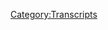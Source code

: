{{DEFAULTSORT:
    #_TRANSCRIPT_0323:July 19, 2019
}}{{Transcript
    | title         = [[323: July 19, 2019]]
    | caption       = [https://knowledgefight.libsyn.com/knowledge-fight-july-19-2019 Listen to this episode on Libsyn]
    | episodeNumber = [[323: July 19, 2019|323]]
    | length        = 01:13:53
}}

{{MessageBox
    | header     = Warning: Bot Generated Content
    | text       = This transcript was automatically generated by transcription software and likely contains many mistakes and misattributions. Please check the audio for definitive quotes, attribution, and context.
    | image      = N3yvass4myg91.webp
    | imagewidth = 50px
    | id         = warning
}}

{{TranscriptBlock
    | name      = Unknown Speaker
    | timestamp = 00:00:00.000
    | text      = Andy in Kansas, you're on the air, thanks for holding.
}}

{{TranscriptBlock
    | name      = Unknown Speaker
    | timestamp = 00:00:04.000
    | text      = Hello Alex, I'm a first time caller, I'm a huge fan, I love your work.
}}

{{TranscriptBlock
    | name      = Unknown Speaker
    | timestamp = 00:00:07.000
    | text      = I love you.
}}

{{TranscriptBlock
    | name      = Unknown Speaker
    | timestamp = 00:00:08.000
    | text      = Hey everybody, welcome back to Knowledge Fight, I'm Dan.
}}

{{TranscriptBlock
    | name      = Unknown Speaker
    | timestamp = 00:00:10.000
    | text      = I'm Jordan.
}}

{{TranscriptBlock
    | name      = Unknown Speaker
    | timestamp = 00:00:11.000
    | text      = We're a couple dudes, like to sit around and drink novelty beverages and talk a little bit about Alex Jones.
}}

{{TranscriptBlock
    | name      = Unknown Speaker
    | timestamp = 00:00:15.000
    | text      = Indeed we are, Dan.
}}

{{TranscriptBlock
    | name      = Unknown Speaker
    | timestamp = 00:00:17.000
    | text      = Jordan.
}}

{{TranscriptBlock
    | name      = Unknown Speaker
    | timestamp = 00:00:18.000
    | text      = Dan!
}}

{{TranscriptBlock
    | name      = Unknown Speaker
    | timestamp = 00:00:19.000
    | text      = Jordan.
}}

{{TranscriptBlock
    | name      = Unknown Speaker
    | timestamp = 00:00:20.000
    | text      = Aside from when you grew your hair out to absurd lengths, what is the most-
}}

{{TranscriptBlock
    | name      = Unknown Speaker
    | timestamp = 00:00:23.000
    | text      = We've done that a couple times.
}}

{{TranscriptBlock
    | name      = Unknown Speaker
    | timestamp = 00:00:24.000
    | text      = What is the most aggressive hair choice that you've ever made?
}}

{{TranscriptBlock
    | name      = Unknown Speaker
    | timestamp = 00:00:27.000
    | text      = Have you ever dyed your hair?
}}

{{TranscriptBlock
    | name      = Unknown Speaker
    | timestamp = 00:00:28.000
    | text      = Oh yeah, yeah.
}}

{{TranscriptBlock
    | name      = Unknown Speaker
    | timestamp = 00:00:29.000
    | text      = You have.
}}

{{TranscriptBlock
    | name      = Unknown Speaker
    | timestamp = 00:00:30.000
    | text      = Are we including facial hair?
}}

{{TranscriptBlock
    | name      = Unknown Speaker
    | timestamp = 00:00:31.000
    | text      = Uh, yeah, I'd say.
}}

{{TranscriptBlock
    | name      = Unknown Speaker
    | timestamp = 00:00:32.000
    | text      = Let's toss it all in there.
}}

{{TranscriptBlock
    | name      = Unknown Speaker
    | timestamp = 00:00:33.000
    | text      = Let's just go with head accoutrement.
}}

{{TranscriptBlock
    | name      = Unknown Speaker
    | timestamp = 00:00:36.000
    | text      = Oh, this is a long list though.
}}

{{TranscriptBlock
    | name      = Unknown Speaker
    | timestamp = 00:00:38.000
    | text      = Honorable mention goes to the time that I got trimmed down low on the beard and went with the chopstache.
}}

{{TranscriptBlock
    | name      = Unknown Speaker
    | timestamp = 00:00:45.000
    | text      = Ooh, you went with the chopstache.
}}

{{TranscriptBlock
    | name      = Unknown Speaker
    | timestamp = 00:00:47.000
    | text      = Shaved the chin area in a gigantic mutton chop mustache combination.
}}

{{TranscriptBlock
    | name      = Unknown Speaker
    | timestamp = 00:00:52.000
    | text      = Alright, I would like to see that again.
}}

{{TranscriptBlock
    | name      = Unknown Speaker
    | timestamp = 00:00:54.000
    | text      = Wasn't a good look.
}}

{{TranscriptBlock
    | name      = Unknown Speaker
    | timestamp = 00:00:55.000
    | text      = Younger days I would do the beard with no mustache, the sort of Mennonite Amish beard.
}}

{{TranscriptBlock
    | name      = Unknown Speaker
    | timestamp = 00:01:01.000
    | text      = I rocked that look until everyone kept calling me Everlast.
}}

{{TranscriptBlock
    | name      = Unknown Speaker
    | timestamp = 00:01:04.000
    | text      = Yeah.
}}

{{TranscriptBlock
    | name      = Unknown Speaker
    | timestamp = 00:01:06.000
    | text      = Which was not kind of them.
}}

{{TranscriptBlock
    | name      = Unknown Speaker
    | timestamp = 00:01:09.000
    | text      = And then in terms of my head, when I was like 18 or so, I was quite a booze guy, quite a drunk.
}}

{{TranscriptBlock
    | name      = Unknown Speaker
    | timestamp = 00:01:18.000
    | text      = And one night at a party, me and my buddies were just talking shit.
}}

{{TranscriptBlock
    | name      = Unknown Speaker
    | timestamp = 00:01:22.000
    | text      = And they decided it would be fun if I got the Dr. Money haircut.
}}

{{TranscriptBlock
    | name      = Unknown Speaker
    | timestamp = 00:01:26.000
    | text      = Which is my name shaved on one side of my head and a dollar sign shaved on the other.
}}

{{TranscriptBlock
    | name      = Unknown Speaker
    | timestamp = 00:01:30.000
    | text      = No, no, no, no.
}}

{{TranscriptBlock
    | name      = Unknown Speaker
    | timestamp = 00:01:32.000
    | text      = So my drunk friend tried to make that happen.
}}

{{TranscriptBlock
    | name      = Unknown Speaker
    | timestamp = 00:01:35.000
    | text      = But he completely fucked up.
}}

{{TranscriptBlock
    | name      = Unknown Speaker
    | timestamp = 00:01:37.000
    | text      = Well, you're getting a mohawk.
}}

{{TranscriptBlock
    | name      = Unknown Speaker
    | timestamp = 00:01:39.000
    | text      = So I got a mohawk and I dyed it blonde.
}}

{{TranscriptBlock
    | name      = Unknown Speaker
    | timestamp = 00:01:44.000
    | text      = You know, just like real acid blonde.
}}

{{TranscriptBlock
    | name      = Unknown Speaker
    | timestamp = 00:01:48.000
    | text      = I was going to try and dye it like a bright color afterwards.
}}

{{TranscriptBlock
    | name      = Unknown Speaker
    | timestamp = 00:01:52.000
    | text      = I was going to go like blonde and then another color.
}}

{{TranscriptBlock
    | name      = Unknown Speaker
    | timestamp = 00:01:55.000
    | text      = And then I was like, fuck it, I don't really enjoy this mohawk much.
}}

{{TranscriptBlock
    | name      = Unknown Speaker
    | timestamp = 00:01:58.000
    | text      = It takes way too much work to stand it up.
}}

{{TranscriptBlock
    | name      = Unknown Speaker
    | timestamp = 00:02:00.000
    | text      = I can't get it to work.
}}

{{TranscriptBlock
    | name      = Unknown Speaker
    | timestamp = 00:02:02.000
    | text      = I cannot fathom you with a mohawk.
}}

{{TranscriptBlock
    | name      = Unknown Speaker
    | timestamp = 00:02:04.000
    | text      = It's out of character, but I was just so out of control that it was like, whatever, I don't give a shit.
}}

{{TranscriptBlock
    | name      = Unknown Speaker
    | timestamp = 00:02:09.000
    | text      = Yeah, toss it all in there.
}}

{{TranscriptBlock
    | name      = Unknown Speaker
    | timestamp = 00:02:11.000
    | text      = I like it.
}}

{{TranscriptBlock
    | name      = Unknown Speaker
    | timestamp = 00:02:12.000
    | text      = It was weird.
}}

{{TranscriptBlock
    | name      = Unknown Speaker
    | timestamp = 00:02:13.000
    | text      = So I learned a lesson, an important lesson, and that is complicated hairstyles are not for me.
}}

{{TranscriptBlock
    | name      = Unknown Speaker
    | timestamp = 00:02:18.000
    | text      = Ones that require even the littlest bit of gel or anything.
}}

{{TranscriptBlock
    | name      = Unknown Speaker
    | timestamp = 00:02:22.000
    | text      = I just can't handle it.
}}

{{TranscriptBlock
    | name      = Unknown Speaker
    | timestamp = 00:02:24.000
    | text      = But what I can handle is doing a podcast where I talk a lot about Alex Jones.
}}

{{TranscriptBlock
    | name      = Unknown Speaker
    | timestamp = 00:02:29.000
    | text      = I don't know anything about mohawks or Alex Jones.
}}

{{TranscriptBlock
    | name      = Unknown Speaker
    | timestamp = 00:02:33.000
    | text      = That is correct.
}}

{{TranscriptBlock
    | name      = Unknown Speaker
    | timestamp = 00:02:34.000
    | text      = So Jordan, today what we're doing is we're going over July 19th, 2019, staying in the present day.
}}

{{TranscriptBlock
    | name      = Unknown Speaker
    | timestamp = 00:02:39.000
    | text      = That's where we are now.
}}

{{TranscriptBlock
    | name      = Unknown Speaker
    | timestamp = 00:02:40.000
    | text      = Yeah, I know.
}}

{{TranscriptBlock
    | name      = Unknown Speaker
    | timestamp = 00:02:41.000
    | text      = There are some interesting things that happen here on this here Friday episode of Alex Jones' show.
}}

{{TranscriptBlock
    | name      = Unknown Speaker
    | timestamp = 00:02:45.000
    | text      = But before we get to anything, we got a bit of business to go over.
}}

{{TranscriptBlock
    | name      = Unknown Speaker
    | timestamp = 00:02:48.000
    | text      = Oh, okay.
}}

{{TranscriptBlock
    | name      = Unknown Speaker
    | timestamp = 00:02:49.000
    | text      = First of all, I got to say thank you and a shout out to Andrew, who is in town from Australia,
}}

{{TranscriptBlock
    | name      = Unknown Speaker
    | timestamp = 00:02:56.000
    | text      = and swung by the old Knowledge Fight Studios.
}}

{{TranscriptBlock
    | name      = Unknown Speaker
    | timestamp = 00:03:00.000
    | text      = I apologize I didn't have enough time to go meet up and have a drink,
}}

{{TranscriptBlock
    | name      = Unknown Speaker
    | timestamp = 00:03:04.000
    | text      = but he was kind enough to come over and he gave me a nice hot sauce from Australia,
}}

{{TranscriptBlock
    | name      = Unknown Speaker
    | timestamp = 00:03:09.000
    | text      = which I have yet to try, although I'm very excited to.
}}

{{TranscriptBlock
    | name      = Unknown Speaker
    | timestamp = 00:03:12.000
    | text      = I accidentally put it in one of the boxes for packing, so it'll be a housewarming thing for the new place.
}}

{{TranscriptBlock
    | name      = Unknown Speaker
    | timestamp = 00:03:18.000
    | text      = But also he wanted to bring some Australian treats.
}}

{{TranscriptBlock
    | name      = Unknown Speaker
    | timestamp = 00:03:23.000
    | text      = So of course Tim Tams, we're in the mix.
}}

{{TranscriptBlock
    | name      = Unknown Speaker
    | timestamp = 00:03:26.000
    | text      = Sure.
}}

{{TranscriptBlock
    | name      = Unknown Speaker
    | timestamp = 00:03:27.000
    | text      = I've had Tim Tams though.
}}

{{TranscriptBlock
    | name      = Unknown Speaker
    | timestamp = 00:03:28.000
    | text      = Who hasn't had a Tim Tams?
}}

{{TranscriptBlock
    | name      = Unknown Speaker
    | timestamp = 00:03:30.000
    | text      = Right, so that wasn't like, we need to try this and see our natural reaction on the podcast.
}}

{{TranscriptBlock
    | name      = Unknown Speaker
    | timestamp = 00:03:37.000
    | text      = But another thing that was brought is Cherry Ripe, which is a Cadbury product,
}}

{{TranscriptBlock
    | name      = Unknown Speaker
    | timestamp = 00:03:42.000
    | text      = which apparently has a bit of coconut in the middle of it and some cherry flavor.
}}

{{TranscriptBlock
    | name      = Unknown Speaker
    | timestamp = 00:03:47.000
    | text      = And it was described by Andrew as being a either you're gonna love it or you're gonna hate it kind of situation.
}}

{{TranscriptBlock
    | name      = Unknown Speaker
    | timestamp = 00:03:53.000
    | text      = My prediction, I'm gonna love it, you're gonna hate it. That's my prediction.
}}

{{TranscriptBlock
    | name      = Unknown Speaker
    | timestamp = 00:03:58.000
    | text      = That is a very good prediction.
}}

{{TranscriptBlock
    | name      = Unknown Speaker
    | timestamp = 00:03:59.000
    | text      = All right, so I'm just gonna take a bite of it?
}}

{{TranscriptBlock
    | name      = Unknown Speaker
    | timestamp = 00:04:02.000
    | text      = Yeah, sure, why don't you do that?
}}

{{TranscriptBlock
    | name      = Unknown Speaker
    | timestamp = 00:04:03.000
    | text      = With my mouth?
}}

{{TranscriptBlock
    | name      = Unknown Speaker
    | timestamp = 00:04:04.000
    | text      = Why don't you give that a shot?
}}

{{TranscriptBlock
    | name      = Unknown Speaker
    | timestamp = 00:04:05.000
    | text      = I'll vamp for you while you do.
}}

{{TranscriptBlock
    | name      = Unknown Speaker
    | timestamp = 00:04:07.000
    | text      = How's that Cherry Ripe treating you?
}}

{{TranscriptBlock
    | name      = Unknown Speaker
    | timestamp = 00:04:11.000
    | text      = It's Australian goods.
}}

{{TranscriptBlock
    | name      = Unknown Speaker
    | timestamp = 00:04:14.000
    | text      = You're being way too pensive about this.
}}

{{TranscriptBlock
    | name      = Unknown Speaker
    | timestamp = 00:04:16.000
    | text      = This is an audio recording.
}}

{{TranscriptBlock
    | name      = Unknown Speaker
    | timestamp = 00:04:17.000
    | text      = This is hitting me in multiple waves.
}}

{{TranscriptBlock
    | name      = Unknown Speaker
    | timestamp = 00:04:19.000
    | text      = I am getting first a wonderful lovely chocolate, then a coconut, and then a cherry punches me in the fucking face.
}}

{{TranscriptBlock
    | name      = Unknown Speaker
    | timestamp = 00:04:27.000
    | text      = It's a ripe cherry.
}}

{{TranscriptBlock
    | name      = Unknown Speaker
    | timestamp = 00:04:28.000
    | text      = Yeah, wow.
}}

{{TranscriptBlock
    | name      = Unknown Speaker
    | timestamp = 00:04:29.000
    | text      = I think it might be good, but if I eat another one of them, I will hate myself forever.
}}

{{TranscriptBlock
    | name      = Unknown Speaker
    | timestamp = 00:04:34.000
    | text      = I don't think I can handle another one of these.
}}

{{TranscriptBlock
    | name      = Unknown Speaker
    | timestamp = 00:04:37.000
    | text      = I think it's great, I'm gonna eat the rest of them.
}}

{{TranscriptBlock
    | name      = Unknown Speaker
    | timestamp = 00:04:39.000
    | text      = Yeah, there we go.
}}

{{TranscriptBlock
    | name      = Unknown Speaker
    | timestamp = 00:04:41.000
    | text      = My prediction, correct.
}}

{{TranscriptBlock
    | name      = Unknown Speaker
    | timestamp = 00:04:42.000
    | text      = 95% correct.
}}

{{TranscriptBlock
    | name      = Unknown Speaker
    | timestamp = 00:04:44.000
    | text      = Anyway, thank you Andrew.
}}

{{TranscriptBlock
    | name      = Unknown Speaker
    | timestamp = 00:04:45.000
    | text      = Yes, thank you very much Andrew.
}}

{{TranscriptBlock
    | name      = Unknown Speaker
    | timestamp = 00:04:46.000
    | text      = Very nice.
}}

{{TranscriptBlock
    | name      = Unknown Speaker
    | timestamp = 00:04:47.000
    | text      = That was a good experience.
}}

{{TranscriptBlock
    | name      = Unknown Speaker
    | timestamp = 00:04:48.000
    | text      = I can't wait to break into that hot sauce.
}}

{{TranscriptBlock
    | name      = Unknown Speaker
    | timestamp = 00:04:49.000
    | text      = Now Jordan, the next thing.
}}

{{TranscriptBlock
    | name      = Unknown Speaker
    | timestamp = 00:04:52.000
    | text      = Yeah.
}}

{{TranscriptBlock
    | name      = Unknown Speaker
    | timestamp = 00:04:53.000
    | text      = Very large.
}}

{{TranscriptBlock
    | name      = Unknown Speaker
    | timestamp = 00:04:54.000
    | text      = So, we've done 300 and something episodes or whatever this podcast.
}}

{{TranscriptBlock
    | name      = Unknown Speaker
    | timestamp = 00:04:59.000
    | text      = Yeah.
}}

{{TranscriptBlock
    | name      = Unknown Speaker
    | timestamp = 00:05:00.000
    | text      = And our theme song.
}}

{{TranscriptBlock
    | name      = Unknown Speaker
    | timestamp = 00:05:01.000
    | text      = An absurd number.
}}

{{TranscriptBlock
    | name      = Unknown Speaker
    | timestamp = 00:05:02.000
    | text      = The entire time has been a sound drop that we heard on the first episode of this show that we just decided, fuck it, it's good enough.
}}

{{TranscriptBlock
    | name      = Unknown Speaker
    | timestamp = 00:05:10.000
    | text      = Yeah.
}}

{{TranscriptBlock
    | name      = Unknown Speaker
    | timestamp = 00:05:11.000
    | text      = Now, thankfully, someone who listens to our show has some skills.
}}

{{TranscriptBlock
    | name      = Unknown Speaker
    | timestamp = 00:05:16.000
    | text      = What?
}}

{{TranscriptBlock
    | name      = Unknown Speaker
    | timestamp = 00:05:17.000
    | text      = I fear change.
}}

{{TranscriptBlock
    | name      = Unknown Speaker
    | timestamp = 00:05:18.000
    | text      = A gentleman by the name of DJ Dan Arkey.
}}

{{TranscriptBlock
    | name      = Unknown Speaker
    | timestamp = 00:05:21.000
    | text      = Okay.
}}

{{TranscriptBlock
    | name      = Unknown Speaker
    | timestamp = 00:05:22.000
    | text      = Has reached out.
}}

{{TranscriptBlock
    | name      = Unknown Speaker
    | timestamp = 00:05:23.000
    | text      = Is that you?
}}

{{TranscriptBlock
    | name      = Unknown Speaker
    | timestamp = 00:05:24.000
    | text      = No, it's not.
}}

{{TranscriptBlock
    | name      = Unknown Speaker
    | timestamp = 00:05:25.000
    | text      = I do not have nearly the level of talent that is expressed in this.
}}

{{TranscriptBlock
    | name      = Unknown Speaker
    | timestamp = 00:05:31.000
    | text      = You know, I don't know how to put this.
}}

{{TranscriptBlock
    | name      = Unknown Speaker
    | timestamp = 00:05:34.000
    | text      = I think we're going with a theme song.
}}

{{TranscriptBlock
    | name      = Unknown Speaker
    | timestamp = 00:05:36.000
    | text      = Really?
}}

{{TranscriptBlock
    | name      = Unknown Speaker
    | timestamp = 00:05:37.000
    | text      = And here, I'm going to play for you Jordan.
}}

{{TranscriptBlock
    | name      = Unknown Speaker
    | timestamp = 00:05:40.000
    | text      = You haven't heard this before.
}}

{{TranscriptBlock
    | name      = Unknown Speaker
    | timestamp = 00:05:41.000
    | text      = I have not.
}}

{{TranscriptBlock
    | name      = Unknown Speaker
    | timestamp = 00:05:42.000
    | text      = This is the extended cut of the theme song.
}}

{{TranscriptBlock
    | name      = Unknown Speaker
    | timestamp = 00:05:45.000
    | text      = A shortened version will likely be our theme song.
}}

{{TranscriptBlock
    | name      = Unknown Speaker
    | timestamp = 00:05:47.000
    | text      = Okay.
}}

{{TranscriptBlock
    | name      = Unknown Speaker
    | timestamp = 00:05:48.000
    | text      = Maybe even starting next episode, quite frankly.
}}

{{TranscriptBlock
    | name      = Unknown Speaker
    | timestamp = 00:05:50.000
    | text      = All right.
}}

{{TranscriptBlock
    | name      = Unknown Speaker
    | timestamp = 00:05:51.000
    | text      = But enjoy this.
}}

{{TranscriptBlock
    | name      = Unknown Speaker
    | timestamp = 00:05:52.000
    | text      = Put your mic down so you don't interrupt this.
}}

{{TranscriptBlock
    | name      = Unknown Speaker
    | timestamp = 00:05:53.000
    | text      = Will do.
}}

{{TranscriptBlock
    | name      = Unknown Speaker
    | timestamp = 00:05:54.000
    | text      = Will do.
}}

{{TranscriptBlock
    | name      = Unknown Speaker
    | timestamp = 00:05:55.000
    | text      = This is DJ Dan Arkey's theme song for Knowledge Fight.
}}

{{TranscriptBlock
    | name      = Unknown Speaker
    | timestamp = 00:06:11.000
    | text      = Knowledge Fight.
}}

{{TranscriptBlock
    | name      = Unknown Speaker
    | timestamp = 00:06:12.000
    | text      = Dan and Jordan, I am sweating.
}}

{{TranscriptBlock
    | name      = Unknown Speaker
    | timestamp = 00:06:15.000
    | text      = Knowledgefight.com.
}}

{{TranscriptBlock
    | name      = Unknown Speaker
    | timestamp = 00:06:16.000
    | text      = It's time to pray.
}}

{{TranscriptBlock
    | name      = Unknown Speaker
    | timestamp = 00:06:18.000
    | text      = I have great respect for Knowledge Fight.
}}

{{TranscriptBlock
    | name      = Unknown Speaker
    | timestamp = 00:06:20.000
    | text      = Knowledge Fight.
}}

{{TranscriptBlock
    | name      = Unknown Speaker
    | timestamp = 00:06:21.000
    | text      = I'm sick of them hoes.
}}

{{TranscriptBlock
    | name      = Unknown Speaker
    | timestamp = 00:06:22.000
    | text      = As if they're the good guys saying we are the bad guys.
}}

{{TranscriptBlock
    | name      = Unknown Speaker
    | timestamp = 00:06:25.000
    | text      = Knowledge Fight.
}}

{{TranscriptBlock
    | name      = Unknown Speaker
    | timestamp = 00:06:26.000
    | text      = Dan and Jordan.
}}

{{TranscriptBlock
    | name      = Unknown Speaker
    | timestamp = 00:06:27.000
    | text      = Knowledge Fight.
}}

{{TranscriptBlock
    | name      = Unknown Speaker
    | timestamp = 00:06:28.000
    | text      = Riddler, Riddler, Riddler.
}}

{{TranscriptBlock
    | name      = Unknown Speaker
    | timestamp = 00:06:29.000
    | text      = Need, need money.
}}

{{TranscriptBlock
    | name      = Unknown Speaker
    | timestamp = 00:06:30.000
    | text      = Riddler, Riddler, Riddler.
}}

{{TranscriptBlock
    | name      = Unknown Speaker
    | timestamp = 00:06:31.000
    | text      = Andy and Kansas.
}}

{{TranscriptBlock
    | name      = Unknown Speaker
    | timestamp = 00:06:32.000
    | text      = Andy and Kansas.
}}

{{TranscriptBlock
    | name      = Unknown Speaker
    | timestamp = 00:06:33.000
    | text      = Stop it.
}}

{{TranscriptBlock
    | name      = Unknown Speaker
    | timestamp = 00:06:34.000
    | text      = Andy and Kansas.
}}

{{TranscriptBlock
    | name      = Unknown Speaker
    | timestamp = 00:06:35.000
    | text      = Andy and Kansas.
}}

{{TranscriptBlock
    | name      = Unknown Speaker
    | timestamp = 00:06:36.000
    | text      = It's time to pray.
}}

{{TranscriptBlock
    | name      = Unknown Speaker
    | timestamp = 00:06:37.000
    | text      = Andy and Kansas, you're on the air.
}}

{{TranscriptBlock
    | name      = Unknown Speaker
    | timestamp = 00:06:38.000
    | text      = Thanks for holding us.
}}

{{TranscriptBlock
    | name      = Unknown Speaker
    | timestamp = 00:06:39.000
    | text      = Hello, Alex.
}}

{{TranscriptBlock
    | name      = Unknown Speaker
    | timestamp = 00:06:40.000
    | text      = I'm a first-time caller.
}}

{{TranscriptBlock
    | name      = Unknown Speaker
    | timestamp = 00:06:41.000
    | text      = I'm a huge fan.
}}

{{TranscriptBlock
    | name      = Unknown Speaker
    | timestamp = 00:06:42.000
    | text      = I love your work.
}}

{{TranscriptBlock
    | name      = Unknown Speaker
    | timestamp = 00:06:43.000
    | text      = Thank you.
}}

{{TranscriptBlock
    | name      = Unknown Speaker
    | timestamp = 00:06:44.000
    | text      = Thank you.
}}

{{TranscriptBlock
    | name      = Unknown Speaker
    | timestamp = 00:06:45.000
    | text      = Thank you.
}}

{{TranscriptBlock
    | name      = Unknown Speaker
    | timestamp = 00:06:46.000
    | text      = Thank you.
}}

{{TranscriptBlock
    | name      = Unknown Speaker
    | timestamp = 00:06:47.000
    | text      = Thank you.
}}

{{TranscriptBlock
    | name      = Unknown Speaker
    | timestamp = 00:06:48.000
    | text      = Thank you.
}}

{{TranscriptBlock
    | name      = Unknown Speaker
    | timestamp = 00:06:49.000
    | text      = Thank you.
}}

{{TranscriptBlock
    | name      = Unknown Speaker
    | timestamp = 00:06:50.000
    | text      = I'm a huge fan.
}}

{{TranscriptBlock
    | name      = Unknown Speaker
    | timestamp = 00:06:52.000
    | text      = I love your work.
}}

{{TranscriptBlock
    | name      = Unknown Speaker
    | timestamp = 00:06:54.000
    | text      = Knowledge Fight.
}}

{{TranscriptBlock
    | name      = Unknown Speaker
    | timestamp = 00:06:56.000
    | text      = Knowledge Fight.com.
}}

{{TranscriptBlock
    | name      = Unknown Speaker
    | timestamp = 00:06:57.000
    | text      = I love you.
}}

{{TranscriptBlock
    | name      = Unknown Speaker
    | timestamp = 00:06:59.000
    | text      = Just.
}}

{{TranscriptBlock
    | name      = Unknown Speaker
    | timestamp = 00:07:00.000
    | text      = That is fucking incredible.
}}

{{TranscriptBlock
    | name      = Unknown Speaker
    | timestamp = 00:07:02.000
    | text      = Just phenomenal.
}}

{{TranscriptBlock
    | name      = Unknown Speaker
    | timestamp = 00:07:03.000
    | text      = That is absolutely incredible.
}}

{{TranscriptBlock
    | name      = Unknown Speaker
    | timestamp = 00:07:04.000
    | text      = There's so many layers, Jordan.
}}

{{TranscriptBlock
    | name      = Unknown Speaker
    | timestamp = 00:07:05.000
    | text      = Absolutely incredible.
}}

{{TranscriptBlock
    | name      = Unknown Speaker
    | timestamp = 00:07:06.000
    | text      = That's the best.
}}

{{TranscriptBlock
    | name      = Unknown Speaker
    | timestamp = 00:07:07.000
    | text      = I can't even express my gratitude.
}}

{{TranscriptBlock
    | name      = Unknown Speaker
    | timestamp = 00:07:09.000
    | text      = Absolutely.
}}

{{TranscriptBlock
    | name      = Unknown Speaker
    | timestamp = 00:07:10.000
    | text      = Frankly, I am fine if we ended this, but if we died right now, I'd be like, I inspired
}}

{{TranscriptBlock
    | name      = Unknown Speaker
    | timestamp = 00:07:16.000
    | text      = something like that?
}}

{{TranscriptBlock
    | name      = Unknown Speaker
    | timestamp = 00:07:17.000
    | text      = Fuck it.
}}

{{TranscriptBlock
    | name      = Unknown Speaker
    | timestamp = 00:07:18.000
    | text      = I am out.
}}

{{TranscriptBlock
    | name      = Unknown Speaker
    | timestamp = 00:07:19.000
    | text      = I never imagined a theme song for our show what it would sound like, but after I heard
}}

{{TranscriptBlock
    | name      = Unknown Speaker
    | timestamp = 00:07:26.000
    | text      = that, I realized that's kind of what I would have tried to express to somebody.
}}

{{TranscriptBlock
    | name      = Unknown Speaker
    | timestamp = 00:07:31.000
    | text      = It's just amazing.
}}

{{TranscriptBlock
    | name      = Unknown Speaker
    | timestamp = 00:07:32.000
    | text      = So cool.
}}

{{TranscriptBlock
    | name      = Unknown Speaker
    | timestamp = 00:07:33.000
    | text      = We really appreciate it.
}}

{{TranscriptBlock
    | name      = Unknown Speaker
    | timestamp = 00:07:34.000
    | text      = Absolutely incredible.
}}

{{TranscriptBlock
    | name      = Unknown Speaker
    | timestamp = 00:07:35.000
    | text      = So the next episode, it may start with a different drop.
}}

{{TranscriptBlock
    | name      = Unknown Speaker
    | timestamp = 00:07:39.000
    | text      = I can't.
}}

{{TranscriptBlock
    | name      = Unknown Speaker
    | timestamp = 00:07:40.000
    | text      = I've peaked.
}}

{{TranscriptBlock
    | name      = Unknown Speaker
    | timestamp = 00:07:41.000
    | text      = I think I've peaked in all aspects.
}}

{{TranscriptBlock
    | name      = Unknown Speaker
    | timestamp = 00:07:43.000
    | text      = Moving into a new apartment, getting a theme song for our podcast 400 episodes in.
}}

{{TranscriptBlock
    | name      = Unknown Speaker
    | timestamp = 00:07:50.000
    | text      = So times have changed.
}}

{{TranscriptBlock
    | name      = Unknown Speaker
    | timestamp = 00:07:52.000
    | text      = So thank you, DJ Dan Arkey.
}}

{{TranscriptBlock
    | name      = Unknown Speaker
    | timestamp = 00:07:54.000
    | text      = Really appreciate that.
}}

{{TranscriptBlock
    | name      = Unknown Speaker
    | timestamp = 00:07:55.000
    | text      = Thank you so much.
}}

{{TranscriptBlock
    | name      = Unknown Speaker
    | timestamp = 00:07:56.000
    | text      = That's incredible.
}}

{{TranscriptBlock
    | name      = Unknown Speaker
    | timestamp = 00:07:57.000
    | text      = And we've got to say thank you to some other people who have signed up and are supporting
}}

{{TranscriptBlock
    | name      = Unknown Speaker
    | timestamp = 00:08:00.000
    | text      = the show and making all this possible, and we really appreciate it.
}}

{{TranscriptBlock
    | name      = Unknown Speaker
    | timestamp = 00:08:03.000
    | text      = So first, Steve, thank you so much.
}}

{{TranscriptBlock
    | name      = Unknown Speaker
    | timestamp = 00:08:05.000
    | text      = You are now a policy wonk.
}}

{{TranscriptBlock
    | name      = Unknown Speaker
    | timestamp = 00:08:07.000
    | text      = I'm a policy wonk.
}}

{{TranscriptBlock
    | name      = Unknown Speaker
    | timestamp = 00:08:08.000
    | text      = Next, Steve.
}}

{{TranscriptBlock
    | name      = Unknown Speaker
    | timestamp = 00:08:09.000
    | text      = Next, Missy, thank you so much.
}}

{{TranscriptBlock
    | name      = Unknown Speaker
    | timestamp = 00:08:11.000
    | text      = You are now a policy wonk.
}}

{{TranscriptBlock
    | name      = Unknown Speaker
    | timestamp = 00:08:13.000
    | text      = I'm a policy wonk.
}}

{{TranscriptBlock
    | name      = Unknown Speaker
    | timestamp = 00:08:14.000
    | text      = Thank you, Missy.
}}

{{TranscriptBlock
    | name      = Unknown Speaker
    | timestamp = 00:08:15.000
    | text      = Thank you, Missy.
}}

{{TranscriptBlock
    | name      = Unknown Speaker
    | timestamp = 00:08:16.000
    | text      = Next, Christopher with a K, but not Christopherson.
}}

{{TranscriptBlock
    | name      = Unknown Speaker
    | timestamp = 00:08:18.000
    | text      = You are now a policy wonk.
}}

{{TranscriptBlock
    | name      = Unknown Speaker
    | timestamp = 00:08:20.000
    | text      = I'm a policy wonk.
}}

{{TranscriptBlock
    | name      = Unknown Speaker
    | timestamp = 00:08:21.000
    | text      = I don't know why I had to point out it wasn't Christopherson.
}}

{{TranscriptBlock
    | name      = Unknown Speaker
    | timestamp = 00:08:23.000
    | text      = You know, he was a brilliant actor.
}}

{{TranscriptBlock
    | name      = Unknown Speaker
    | timestamp = 00:08:25.000
    | text      = He was in Blade.
}}

{{TranscriptBlock
    | name      = Unknown Speaker
    | timestamp = 00:08:26.000
    | text      = Musician.
}}

{{TranscriptBlock
    | name      = Unknown Speaker
    | timestamp = 00:08:27.000
    | text      = He was in...
}}

{{TranscriptBlock
    | name      = Unknown Speaker
    | timestamp = 00:08:28.000
    | text      = What was he?
}}

{{TranscriptBlock
    | name      = Unknown Speaker
    | timestamp = 00:08:29.000
    | text      = The sailor who...
}}

{{TranscriptBlock
    | name      = Unknown Speaker
    | timestamp = 00:08:30.000
    | text      = Old dog, not old dogs.
}}

{{TranscriptBlock
    | name      = Unknown Speaker
    | timestamp = 00:08:31.000
    | text      = The sailor who fell in love with the sea or the movie based on the Mishma novel?
}}

{{TranscriptBlock
    | name      = Unknown Speaker
    | timestamp = 00:08:35.000
    | text      = He was in the Highwayman.
}}

{{TranscriptBlock
    | name      = Unknown Speaker
    | timestamp = 00:08:36.000
    | text      = He was.
}}

{{TranscriptBlock
    | name      = Unknown Speaker
    | timestamp = 00:08:37.000
    | text      = Next, David.
}}

{{TranscriptBlock
    | name      = Unknown Speaker
    | timestamp = 00:08:38.000
    | text      = Thank you so much.
}}

{{TranscriptBlock
    | name      = Unknown Speaker
    | timestamp = 00:08:39.000
    | text      = You are now a policy wonk.
}}

{{TranscriptBlock
    | name      = Unknown Speaker
    | timestamp = 00:08:40.000
    | text      = I'm a policy wonk.
}}

{{TranscriptBlock
    | name      = Unknown Speaker
    | timestamp = 00:08:41.000
    | text      = Thanks, David.
}}

{{TranscriptBlock
    | name      = Unknown Speaker
    | timestamp = 00:08:42.000
    | text      = Then finally, I'd like to say thank you to somebody who donated on an elevated level.
}}

{{TranscriptBlock
    | name      = Unknown Speaker
    | timestamp = 00:08:45.000
    | text      = We appreciate it very much.
}}

{{TranscriptBlock
    | name      = Unknown Speaker
    | timestamp = 00:08:46.000
    | text      = So, Stephanie, thank you so much.
}}

{{TranscriptBlock
    | name      = Unknown Speaker
    | timestamp = 00:08:48.000
    | text      = You are now a technocrat.
}}

{{TranscriptBlock
    | name      = Unknown Speaker
    | timestamp = 00:08:49.000
    | text      = I'm a policy wonk.
}}

{{TranscriptBlock
    | name      = Unknown Speaker
    | timestamp = 00:08:51.000
    | text      = Crikey, mate.
}}

{{TranscriptBlock
    | name      = Unknown Speaker
    | timestamp = 00:08:52.000
    | text      = That's fantastic.
}}

{{TranscriptBlock
    | name      = Unknown Speaker
    | timestamp = 00:08:53.000
    | text      = Have yourself a brew.
}}

{{TranscriptBlock
    | name      = Unknown Speaker
    | timestamp = 00:08:54.000
    | text      = How's your 401k doing, bro?
}}

{{TranscriptBlock
    | name      = Unknown Speaker
    | timestamp = 00:08:55.000
    | text      = All right, we gotta go full tilt boogie on this, Watson, all right?
}}

{{TranscriptBlock
    | name      = Unknown Speaker
    | timestamp = 00:08:58.000
    | text      = Let's just get down to business.
}}

{{TranscriptBlock
    | name      = Unknown Speaker
    | timestamp = 00:08:59.000
    | text      = We ain't making that money off that heroin.
}}

{{TranscriptBlock
    | name      = Unknown Speaker
    | timestamp = 00:09:01.000
    | text      = Why are you pimps so good?
}}

{{TranscriptBlock
    | name      = Unknown Speaker
    | timestamp = 00:09:03.000
    | text      = My neck is freakishly large.
}}

{{TranscriptBlock
    | name      = Unknown Speaker
    | timestamp = 00:09:05.000
    | text      = I declare info war on you.
}}

{{TranscriptBlock
    | name      = Unknown Speaker
    | timestamp = 00:09:08.000
    | text      = Thank you, Stephanie.
}}

{{TranscriptBlock
    | name      = Unknown Speaker
    | timestamp = 00:09:09.000
    | text      = Thank you very much, Stephanie.
}}

{{TranscriptBlock
    | name      = Unknown Speaker
    | timestamp = 00:09:10.000
    | text      = If you're out there listening and thinking, hey, I enjoy this show.
}}

{{TranscriptBlock
    | name      = Unknown Speaker
    | timestamp = 00:09:12.000
    | text      = I like what these folks do.
}}

{{TranscriptBlock
    | name      = Unknown Speaker
    | timestamp = 00:09:13.000
    | text      = You can support the show by signing up at knowledgefight.com.
}}

{{TranscriptBlock
    | name      = Unknown Speaker
    | timestamp = 00:09:16.000
    | text      = Clicking that button.
}}

{{TranscriptBlock
    | name      = Unknown Speaker
    | timestamp = 00:09:17.000
    | text      = It says support the show.
}}

{{TranscriptBlock
    | name      = Unknown Speaker
    | timestamp = 00:09:18.000
    | text      = We'd appreciate it.
}}

{{TranscriptBlock
    | name      = Unknown Speaker
    | timestamp = 00:09:19.000
    | text      = That'd be great.
}}

{{TranscriptBlock
    | name      = Unknown Speaker
    | timestamp = 00:09:20.000
    | text      = So it's only fitting that we dropped this theme song here on this episode because I
}}

{{TranscriptBlock
    | name      = Unknown Speaker
    | timestamp = 00:09:25.000
    | text      = have a little bit of a musical out of context drop to start off today's show.
}}

{{TranscriptBlock
    | name      = Unknown Speaker
    | timestamp = 00:09:29.000
    | text      = Oh, good.
}}

{{TranscriptBlock
    | name      = Unknown Speaker
    | timestamp = 00:09:30.000
    | text      = All right.
}}

{{TranscriptBlock
    | name      = Unknown Speaker
    | timestamp = 00:09:31.000
    | text      = Love it.
}}

{{TranscriptBlock
    | name      = Unknown Speaker
    | timestamp = 00:09:39.000
    | text      = What a dick.
}}

{{TranscriptBlock
    | name      = Unknown Speaker
    | timestamp = 00:09:43.000
    | text      = Oh, man.
}}

{{TranscriptBlock
    | name      = Unknown Speaker
    | timestamp = 00:09:44.000
    | text      = So one of the reasons that I decided to stay in the present day and check this stuff out
}}

{{TranscriptBlock
    | name      = Unknown Speaker
    | timestamp = 00:09:49.000
    | text      = as opposed to retreating to the past as we are want to do from time to time is that someone
}}

{{TranscriptBlock
    | name      = Unknown Speaker
    | timestamp = 00:09:55.000
    | text      = in our Facebook group said that Alex may or may not have confessed to killing a dog.
}}

{{TranscriptBlock
    | name      = Unknown Speaker
    | timestamp = 00:10:01.000
    | text      = Oh, oh, shit.
}}

{{TranscriptBlock
    | name      = Unknown Speaker
    | timestamp = 00:10:02.000
    | text      = This is this just got real.
}}

{{TranscriptBlock
    | name      = Unknown Speaker
    | timestamp = 00:10:04.000
    | text      = Well, I mean, yeah, we always got to pay attention to these these dog situations.
}}

{{TranscriptBlock
    | name      = Unknown Speaker
    | timestamp = 00:10:10.000
    | text      = And at the beginning of the show, he does definitely talk about a dead dog.
}}

{{TranscriptBlock
    | name      = Unknown Speaker
    | timestamp = 00:10:15.000
    | text      = The allegory.
}}

{{TranscriptBlock
    | name      = Unknown Speaker
    | timestamp = 00:10:16.000
    | text      = The analogy is like this.
}}

{{TranscriptBlock
    | name      = Unknown Speaker
    | timestamp = 00:10:17.000
    | text      = I had a Labrador retriever named Max from the time I was five years old to the time
}}

{{TranscriptBlock
    | name      = Unknown Speaker
    | timestamp = 00:10:28.000
    | text      = I was 20.
}}

{{TranscriptBlock
    | name      = Unknown Speaker
    | timestamp = 00:10:30.000
    | text      = And.
}}

{{TranscriptBlock
    | name      = Unknown Speaker
    | timestamp = 00:10:31.000
    | text      = That's 15 years, a long time for a lab.
}}

{{TranscriptBlock
    | name      = Unknown Speaker
    | timestamp = 00:10:36.000
    | text      = And.
}}

{{TranscriptBlock
    | name      = Unknown Speaker
    | timestamp = 00:10:37.000
    | text      = I would take it.
}}

{{TranscriptBlock
    | name      = Unknown Speaker
    | timestamp = 00:10:39.000
    | text      = He had hip dysplasia.
}}

{{TranscriptBlock
    | name      = Unknown Speaker
    | timestamp = 00:10:40.000
    | text      = We would have to put him down when he was 12, but.
}}

{{TranscriptBlock
    | name      = Unknown Speaker
    | timestamp = 00:10:44.000
    | text      = I would take him to the vet and I would get him to give him corticotypic steroids, which
}}

{{TranscriptBlock
    | name      = Unknown Speaker
    | timestamp = 00:10:49.000
    | text      = later can make your arteries explode, can make your muscles fall apart, can mess up
}}

{{TranscriptBlock
    | name      = Unknown Speaker
    | timestamp = 00:10:55.000
    | text      = your joints.
}}

{{TranscriptBlock
    | name      = Unknown Speaker
    | timestamp = 00:10:56.000
    | text      = He'd have been dead.
}}

{{TranscriptBlock
    | name      = Unknown Speaker
    | timestamp = 00:10:57.000
    | text      = He couldn't get up.
}}

{{TranscriptBlock
    | name      = Unknown Speaker
    | timestamp = 00:10:59.000
    | text      = There's no surgeries for that.
}}

{{TranscriptBlock
    | name      = Unknown Speaker
    | timestamp = 00:11:00.000
    | text      = So it's a catch.
}}

{{TranscriptBlock
    | name      = Unknown Speaker
    | timestamp = 00:11:01.000
    | text      = Twenty two.
}}

{{TranscriptBlock
    | name      = Unknown Speaker
    | timestamp = 00:11:02.000
    | text      = He lived three more years.
}}

{{TranscriptBlock
    | name      = Unknown Speaker
    | timestamp = 00:11:04.000
    | text      = And I worked for a large animal vet, Sonny, all about Depo Medrol and stuff that some
}}

{{TranscriptBlock
    | name      = Unknown Speaker
    | timestamp = 00:11:09.000
    | text      = of these vets would go, well, we're going to give you this little bottle, but, you know,
}}

{{TranscriptBlock
    | name      = Unknown Speaker
    | timestamp = 00:11:13.000
    | text      = don't give more than that because it could hurt them.
}}

{{TranscriptBlock
    | name      = Unknown Speaker
    | timestamp = 00:11:15.000
    | text      = Well, when the regular dose would work, I'd give him more because I would call back and
}}

{{TranscriptBlock
    | name      = Unknown Speaker
    | timestamp = 00:11:20.000
    | text      = talk to the vet.
}}

{{TranscriptBlock
    | name      = Unknown Speaker
    | timestamp = 00:11:21.000
    | text      = I know in East Texas and he said it was occasionally to just give more.
}}

{{TranscriptBlock
    | name      = Unknown Speaker
    | timestamp = 00:11:24.000
    | text      = But I'd have to go to maybe two vets to get enough of it because that's wouldn't give
}}

{{TranscriptBlock
    | name      = Unknown Speaker
    | timestamp = 00:11:27.440
    | text      = me enough.
}}

{{TranscriptBlock
    | name      = Unknown Speaker
    | timestamp = 00:11:28.440
    | text      = Well, I made the decision to not put the dog down.
}}

{{TranscriptBlock
    | name      = Unknown Speaker
    | timestamp = 00:11:31.799
    | text      = He was happy.
}}

{{TranscriptBlock
    | name      = Unknown Speaker
    | timestamp = 00:11:32.799
    | text      = I'd give him twice what you're supposed to give him, supposedly, and the dog would be
}}

{{TranscriptBlock
    | name      = Unknown Speaker
    | timestamp = 00:11:36.279
    | text      = up in a day, happy running around.
}}

{{TranscriptBlock
    | name      = Unknown Speaker
    | timestamp = 00:11:38.120
    | text      = He lived three more years.
}}

{{TranscriptBlock
    | name      = Unknown Speaker
    | timestamp = 00:11:39.120
    | text      = So I'm going to explain this and I know the audience can disagree if you want or you can
}}

{{TranscriptBlock
    | name      = Unknown Speaker
    | timestamp = 00:11:43.600
    | text      = agree, but it's like this country, ladies and gentlemen, is a Labrador with hip dysplasia.
}}

{{TranscriptBlock
    | name      = Unknown Speaker
    | timestamp = 00:11:50.600
    | text      = And Trump is Trump's got the right course.
}}

{{TranscriptBlock
    | name      = Unknown Speaker
    | timestamp = 00:11:53.919
    | text      = He's trying to build industry.
}}

{{TranscriptBlock
    | name      = Unknown Speaker
    | timestamp = 00:11:55.279
    | text      = He's trying to empower the people.
}}

{{TranscriptBlock
    | name      = Unknown Speaker
    | timestamp = 00:11:57.519
    | text      = He's trying to build up the military because that's all we've got.
}}

{{TranscriptBlock
    | name      = Unknown Speaker
    | timestamp = 00:12:00.840
    | text      = So another day in Alex Jones's show and another fucking conversation about a dead dog.
}}

{{TranscriptBlock
    | name      = Unknown Speaker
    | timestamp = 00:12:06.840
    | text      = That's weird.
}}

{{TranscriptBlock
    | name      = Unknown Speaker
    | timestamp = 00:12:07.840
    | text      = I'm going to clear right out of the gate, Jordan, in saying that I'm not going to sit
}}

{{TranscriptBlock
    | name      = Unknown Speaker
    | timestamp = 00:12:10.799
    | text      = here and pretend this is evidence of Alex killing a dog or trying to pretend that I
}}

{{TranscriptBlock
    | name      = Unknown Speaker
    | timestamp = 00:12:14.100
    | text      = don't understand the allegory he's attempting to present.
}}

{{TranscriptBlock
    | name      = Unknown Speaker
    | timestamp = 00:12:16.960
    | text      = I'm only taking the time to discuss this clip for two reasons.
}}

{{TranscriptBlock
    | name      = Unknown Speaker
    | timestamp = 00:12:20.600
    | text      = The first is pretty obvious, and that is compared to normal people, Alex Jones brings up dead
}}

{{TranscriptBlock
    | name      = Unknown Speaker
    | timestamp = 00:12:25.080
    | text      = dogs a whole lot.
}}

{{TranscriptBlock
    | name      = Unknown Speaker
    | timestamp = 00:12:26.980
    | text      = He compares almost everything, any situation, to a dead dog.
}}

{{TranscriptBlock
    | name      = Unknown Speaker
    | timestamp = 00:12:30.519
    | text      = He uses memories of dead dogs as an excuse for emotional outbursts.
}}

{{TranscriptBlock
    | name      = Unknown Speaker
    | timestamp = 00:12:34.440
    | text      = He on multiple occasions has compared his enemies to dogs that need to be put down.
}}

{{TranscriptBlock
    | name      = Unknown Speaker
    | timestamp = 00:12:38.759
    | text      = I'm not in any position to say with certainty why that's the case, but Alex absolutely has
}}

{{TranscriptBlock
    | name      = Unknown Speaker
    | timestamp = 00:12:43.120
    | text      = a preoccupation with the death of dogs.
}}

{{TranscriptBlock
    | name      = Unknown Speaker
    | timestamp = 00:12:46.279
    | text      = Based on what I've heard on his show, if he talked like this in therapy, his psychologist
}}

{{TranscriptBlock
    | name      = Unknown Speaker
    | timestamp = 00:12:50.299
    | text      = would be negligent if they didn't ask follow-up questions.
}}

{{TranscriptBlock
    | name      = Unknown Speaker
    | timestamp = 00:12:53.240
    | text      = Oh, yeah.
}}

{{TranscriptBlock
    | name      = Unknown Speaker
    | timestamp = 00:12:54.240
    | text      = The second reason I bring this up is that I don't think the allegory he's making leads
}}

{{TranscriptBlock
    | name      = Unknown Speaker
    | timestamp = 00:12:59.080
    | text      = to the conclusion he wants it to.
}}

{{TranscriptBlock
    | name      = Unknown Speaker
    | timestamp = 00:13:01.480
    | text      = In his story, he had an ailing dog who everybody told him should be put down, but he was stubborn
}}

{{TranscriptBlock
    | name      = Unknown Speaker
    | timestamp = 00:13:06.100
    | text      = and didn't want to listen to their advice.
}}

{{TranscriptBlock
    | name      = Unknown Speaker
    | timestamp = 00:13:08.360
    | text      = He'd worked part-time in a farm setting, so he was sure that he knew better than all the
}}

{{TranscriptBlock
    | name      = Unknown Speaker
    | timestamp = 00:13:11.919
    | text      = doctors and veterinarians.
}}

{{TranscriptBlock
    | name      = Unknown Speaker
    | timestamp = 00:13:13.779
    | text      = In order to keep his dog alive, he broke the law and scammed medicines from multiple veterinary
}}

{{TranscriptBlock
    | name      = Unknown Speaker
    | timestamp = 00:13:18.879
    | text      = clinics to give to the dog, which allowed the dog to survive three more years, at which
}}

{{TranscriptBlock
    | name      = Unknown Speaker
    | timestamp = 00:13:23.080
    | text      = point it still died.
}}

{{TranscriptBlock
    | name      = Unknown Speaker
    | timestamp = 00:13:25.600
    | text      = According to Drugs.com, depomedrol is generally used in dogs to, quote, alleviate pain and
}}

{{TranscriptBlock
    | name      = Unknown Speaker
    | timestamp = 00:13:30.120
    | text      = lameness associated with acute localized arthritic conditions and generalized arthritic conditions.
}}

{{TranscriptBlock
    | name      = Unknown Speaker
    | timestamp = 00:13:36.399
    | text      = When a dog is being given depomedrol, they're generally in a great deal of pain, and that
}}

{{TranscriptBlock
    | name      = Unknown Speaker
    | timestamp = 00:13:41.080
    | text      = pain is relieved by the drugs.
}}

{{TranscriptBlock
    | name      = Unknown Speaker
    | timestamp = 00:13:43.679
    | text      = Depomedrol is also used to help dogs with seasonal allergies, but that's clearly not
}}

{{TranscriptBlock
    | name      = Unknown Speaker
    | timestamp = 00:13:46.559
    | text      = what Alex is talking about here.
}}

{{TranscriptBlock
    | name      = Unknown Speaker
    | timestamp = 00:13:48.480
    | text      = The decision to put a dog down is always an incredibly difficult one, and I find it hard
}}

{{TranscriptBlock
    | name      = Unknown Speaker
    | timestamp = 00:13:52.720
    | text      = to criticize someone too harshly for coming down on either side of the choice.
}}

{{TranscriptBlock
    | name      = Unknown Speaker
    | timestamp = 00:13:56.399
    | text      = On the one hand, knowing that the animal you love is in constant pain is really hard to
}}

{{TranscriptBlock
    | name      = Unknown Speaker
    | timestamp = 00:14:00.039
    | text      = deal with, but on the other hand, it's really hard to fight the instinct humans can feel
}}

{{TranscriptBlock
    | name      = Unknown Speaker
    | timestamp = 00:14:03.799
    | text      = that they can fix things.
}}

{{TranscriptBlock
    | name      = Unknown Speaker
    | timestamp = 00:14:05.919
    | text      = Love of a pet can be blinding, and rationality can go out the window, replaced by naive notions
}}

{{TranscriptBlock
    | name      = Unknown Speaker
    | timestamp = 00:14:10.519
    | text      = that you can make things right and help your loved ones stay around forever.
}}

{{TranscriptBlock
    | name      = Unknown Speaker
    | timestamp = 00:14:15.440
    | text      = The thing is that you can't.
}}

{{TranscriptBlock
    | name      = Unknown Speaker
    | timestamp = 00:14:17.500
    | text      = Alex's actions, which were definitely illegal, only served to put off the inevitable, which
}}

{{TranscriptBlock
    | name      = Unknown Speaker
    | timestamp = 00:14:21.960
    | text      = is that his dog died.
}}

{{TranscriptBlock
    | name      = Unknown Speaker
    | timestamp = 00:14:24.120
    | text      = This is why the allegory doesn't work.
}}

{{TranscriptBlock
    | name      = Unknown Speaker
    | timestamp = 00:14:26.320
    | text      = What he's describing is the very definition of kixotic.
}}

{{TranscriptBlock
    | name      = Unknown Speaker
    | timestamp = 00:14:29.960
    | text      = He's likening doping up his dog on painkillers instead of putting it to sleep to what Trump
}}

{{TranscriptBlock
    | name      = Unknown Speaker
    | timestamp = 00:14:34.440
    | text      = is doing for America.
}}

{{TranscriptBlock
    | name      = Unknown Speaker
    | timestamp = 00:14:35.960
    | text      = Trump knows better than the metaphorical veterinarians that he's pumping the country full of painkillers
}}

{{TranscriptBlock
    | name      = Unknown Speaker
    | timestamp = 00:14:40.960
    | text      = in order to keep things moving.
}}

{{TranscriptBlock
    | name      = Unknown Speaker
    | timestamp = 00:14:42.879
    | text      = But just like Alex's dog, this doesn't end in a miraculous cure.
}}

{{TranscriptBlock
    | name      = Unknown Speaker
    | timestamp = 00:14:47.360
    | text      = This still leads to death.
}}

{{TranscriptBlock
    | name      = Unknown Speaker
    | timestamp = 00:14:49.879
    | text      = Yeah.
}}

{{TranscriptBlock
    | name      = Unknown Speaker
    | timestamp = 00:14:51.000
    | text      = His metaphor is structurally completely flawed.
}}

{{TranscriptBlock
    | name      = Unknown Speaker
    | timestamp = 00:14:55.360
    | text      = Or it is dead on.
}}

{{TranscriptBlock
    | name      = Unknown Speaker
    | timestamp = 00:14:57.960
    | text      = I think he might have accidentally stumbled onto the real truth of the metaphor, which
}}

{{TranscriptBlock
    | name      = Unknown Speaker
    | timestamp = 00:15:03.360
    | text      = is that Trump is creating an illusion wherein we can pretend that this isn't going to go
}}

{{TranscriptBlock
    | name      = Unknown Speaker
    | timestamp = 00:15:09.279
    | text      = away and then the dog will just die.
}}

{{TranscriptBlock
    | name      = Unknown Speaker
    | timestamp = 00:15:14.000
    | text      = Make the dog live again.
}}

{{TranscriptBlock
    | name      = Unknown Speaker
    | timestamp = 00:15:15.519
    | text      = Look, man, white people, we're going to be a minority soon.
}}

{{TranscriptBlock
    | name      = Unknown Speaker
    | timestamp = 00:15:20.200
    | text      = Let's just move on.
}}

{{TranscriptBlock
    | name      = Unknown Speaker
    | timestamp = 00:15:21.659
    | text      = That's just how it's going to go.
}}

{{TranscriptBlock
    | name      = Unknown Speaker
    | timestamp = 00:15:23.559
    | text      = What is the dog?
}}

{{TranscriptBlock
    | name      = Unknown Speaker
    | timestamp = 00:15:24.820
    | text      = Instead of giving your dog an opioid addiction and traveling around scamming veterinarians?
}}

{{TranscriptBlock
    | name      = Unknown Speaker
    | timestamp = 00:15:30.960
    | text      = Ooh, maybe this is where he first meets Dr. Group.
}}

{{TranscriptBlock
    | name      = Unknown Speaker
    | timestamp = 00:15:34.639
    | text      = No.
}}

{{TranscriptBlock
    | name      = Unknown Speaker
    | timestamp = 00:15:35.639
    | text      = Or which one's the veterinarian?
}}

{{TranscriptBlock
    | name      = Unknown Speaker
    | timestamp = 00:15:37.639
    | text      = The veterinarian is Dr. Wallach.
}}

{{TranscriptBlock
    | name      = Unknown Speaker
    | timestamp = 00:15:38.639
    | text      = Dr. Wallach.
}}

{{TranscriptBlock
    | name      = Unknown Speaker
    | timestamp = 00:15:39.639
    | text      = Yeah.
}}

{{TranscriptBlock
    | name      = Unknown Speaker
    | timestamp = 00:15:40.639
    | text      = Gotcha.
}}

{{TranscriptBlock
    | name      = Unknown Speaker
    | timestamp = 00:15:41.639
    | text      = It could have been.
}}

{{TranscriptBlock
    | name      = Unknown Speaker
    | timestamp = 00:15:42.639
    | text      = So we start off on that just really faulty allegory to start the show.
}}

{{TranscriptBlock
    | name      = Unknown Speaker
    | timestamp = 00:15:48.039
    | text      = And then he dives straight into anti-Elon Omar bigotry.
}}

{{TranscriptBlock
    | name      = Unknown Speaker
    | timestamp = 00:15:53.080
    | text      = Of course.
}}

{{TranscriptBlock
    | name      = Unknown Speaker
    | timestamp = 00:15:54.080
    | text      = Bigotry.
}}

{{TranscriptBlock
    | name      = Unknown Speaker
    | timestamp = 00:15:55.080
    | text      = Yeah.
}}

{{TranscriptBlock
    | name      = Unknown Speaker
    | timestamp = 00:15:56.080
    | text      = Just straight bigotry.
}}

{{TranscriptBlock
    | name      = Unknown Speaker
    | timestamp = 00:15:57.080
    | text      = In this first clip that we have, Alex is just like, he could not be more blunt about what
}}

{{TranscriptBlock
    | name      = Unknown Speaker
    | timestamp = 00:16:02.600
    | text      = his complaints about her are.
}}

{{TranscriptBlock
    | name      = Unknown Speaker
    | timestamp = 00:16:04.480
    | text      = Or all her arrogant statements about some people did something on 9-11.
}}

{{TranscriptBlock
    | name      = Unknown Speaker
    | timestamp = 00:16:09.080
    | text      = So I'm not going to make a statement.
}}

{{TranscriptBlock
    | name      = Unknown Speaker
    | timestamp = 00:16:12.100
    | text      = And all the other things that she said with just venom, she goes, I hate how they come
}}

{{TranscriptBlock
    | name      = Unknown Speaker
    | timestamp = 00:16:20.399
    | text      = and they talk about America.
}}

{{TranscriptBlock
    | name      = Unknown Speaker
    | timestamp = 00:16:22.879
    | text      = She hates.
}}

{{TranscriptBlock
    | name      = Unknown Speaker
    | timestamp = 00:16:23.879
    | text      = She's full of pride, full of arrogance of her slaver past.
}}

{{TranscriptBlock
    | name      = Unknown Speaker
    | timestamp = 00:16:28.679
    | text      = She's an Arab.
}}

{{TranscriptBlock
    | name      = Unknown Speaker
    | timestamp = 00:16:29.679
    | text      = You can't.
}}

{{TranscriptBlock
    | name      = Unknown Speaker
    | timestamp = 00:16:30.679
    | text      = There we go.
}}

{{TranscriptBlock
    | name      = Unknown Speaker
    | timestamp = 00:16:31.679
    | text      = You can't really be more blunt than that.
}}

{{TranscriptBlock
    | name      = Unknown Speaker
    | timestamp = 00:16:35.000
    | text      = Yeah.
}}

{{TranscriptBlock
    | name      = Unknown Speaker
    | timestamp = 00:16:36.000
    | text      = Yeah.
}}

{{TranscriptBlock
    | name      = Unknown Speaker
    | timestamp = 00:16:37.000
    | text      = You can't.
}}

{{TranscriptBlock
    | name      = Unknown Speaker
    | timestamp = 00:16:38.000
    | text      = That's really gross.
}}

{{TranscriptBlock
    | name      = Unknown Speaker
    | timestamp = 00:16:39.000
    | text      = It is.
}}

{{TranscriptBlock
    | name      = Unknown Speaker
    | timestamp = 00:16:40.159
    | text      = I would prefer it actually if he just got rid of the first part and just said she's
}}

{{TranscriptBlock
    | name      = Unknown Speaker
    | timestamp = 00:16:44.080
    | text      = an Arab because that's why you hate her.
}}

{{TranscriptBlock
    | name      = Unknown Speaker
    | timestamp = 00:16:46.220
    | text      = So don't even bother with giving up to it though.
}}

{{TranscriptBlock
    | name      = Unknown Speaker
    | timestamp = 00:16:49.039
    | text      = I mean, just don't even bother with this false, she's proud and arrogant.
}}

{{TranscriptBlock
    | name      = Unknown Speaker
    | timestamp = 00:16:53.419
    | text      = You just hate her because she's Arab.
}}

{{TranscriptBlock
    | name      = Unknown Speaker
    | timestamp = 00:16:54.840
    | text      = You have to tease the thread out in order to make sure that you don't appear to just
}}

{{TranscriptBlock
    | name      = Unknown Speaker
    | timestamp = 00:16:59.159
    | text      = be responding to that aspect of her.
}}

{{TranscriptBlock
    | name      = Unknown Speaker
    | timestamp = 00:17:02.159
    | text      = You have to create false ideas about she said, you minimize 9-11 and hates America.
}}

{{TranscriptBlock
    | name      = Unknown Speaker
    | timestamp = 00:17:09.160
    | text      = So in this next clip, Alex talks about her supposed past and her family's past and discusses
}}

{{TranscriptBlock
    | name      = Unknown Speaker
    | timestamp = 00:17:17.500
    | text      = how Rome didn't use black slaves until Arabs taught them.
}}

{{TranscriptBlock
    | name      = Unknown Speaker
    | timestamp = 00:17:22.160
    | text      = Oh boy.
}}

{{TranscriptBlock
    | name      = Unknown Speaker
    | timestamp = 00:17:23.559
    | text      = Oh boy.
}}

{{TranscriptBlock
    | name      = Unknown Speaker
    | timestamp = 00:17:24.559
    | text      = There might be a reason for that, but we'll get to that in a second.
}}

{{TranscriptBlock
    | name      = Unknown Speaker
    | timestamp = 00:17:28.079
    | text      = This is just disgustingly bigoted.
}}

{{TranscriptBlock
    | name      = Unknown Speaker
    | timestamp = 00:17:31.880
    | text      = Europeans did not have black slaves until the Arabs taught them.
}}

{{TranscriptBlock
    | name      = Unknown Speaker
    | timestamp = 00:17:38.839
    | text      = And then it's the perfect thing to have someone with all her fake scamming, hello, I am Ilan.
}}

{{TranscriptBlock
    | name      = Unknown Speaker
    | timestamp = 00:17:44.880
    | text      = I help the black people.
}}

{{TranscriptBlock
    | name      = Unknown Speaker
    | timestamp = 00:17:49.039
    | text      = And she's again, one of the Arab ruling class in Somalia.
}}

{{TranscriptBlock
    | name      = Unknown Speaker
    | timestamp = 00:17:53.680
    | text      = White people like her with white skin are the rulers.
}}

{{TranscriptBlock
    | name      = Unknown Speaker
    | timestamp = 00:17:58.599
    | text      = They are the leaders.
}}

{{TranscriptBlock
    | name      = Unknown Speaker
    | timestamp = 00:18:00.880
    | text      = They are the royalty.
}}

{{TranscriptBlock
    | name      = Unknown Speaker
    | timestamp = 00:18:03.039
    | text      = So I mean, again, he's just responding to visual cues that he takes from her and has
}}

{{TranscriptBlock
    | name      = Unknown Speaker
    | timestamp = 00:18:08.519
    | text      = determined about what he knows about her based on that, which is the definition of, I don't
}}

{{TranscriptBlock
    | name      = Unknown Speaker
    | timestamp = 00:18:13.720
    | text      = know, prejudice.
}}

{{TranscriptBlock
    | name      = Unknown Speaker
    | timestamp = 00:18:14.720
    | text      = Yeah, yeah, yeah.
}}

{{TranscriptBlock
    | name      = Unknown Speaker
    | timestamp = 00:18:15.720
    | text      = No, judging somebody based upon the color of their skin, I think that has a word.
}}

{{TranscriptBlock
    | name      = Unknown Speaker
    | timestamp = 00:18:20.000
    | text      = And when he said Western at the beginning, he said European countries, he was specifically
}}

{{TranscriptBlock
    | name      = Unknown Speaker
    | timestamp = 00:18:24.720
    | text      = talking about Rome earlier in that conversation.
}}

{{TranscriptBlock
    | name      = Unknown Speaker
    | timestamp = 00:18:29.519
    | text      = And one of the reasons that Rome largely didn't have non-white slaves was because they took
}}

{{TranscriptBlock
    | name      = Unknown Speaker
    | timestamp = 00:18:36.339
    | text      = slaves from conquered areas and their kingdom didn't extend into Africa except for the north
}}

{{TranscriptBlock
    | name      = Unknown Speaker
    | timestamp = 00:18:43.839
    | text      = most part of Africa.
}}

{{TranscriptBlock
    | name      = Unknown Speaker
    | timestamp = 00:18:45.440
    | text      = Right, right, right.
}}

{{TranscriptBlock
    | name      = Unknown Speaker
    | timestamp = 00:18:46.440
    | text      = Or their empire.
}}

{{TranscriptBlock
    | name      = Unknown Speaker
    | timestamp = 00:18:47.440
    | text      = So they didn't have exclusively white slaves.
}}

{{TranscriptBlock
    | name      = Unknown Speaker
    | timestamp = 00:18:51.160
    | text      = Right, right, right, right.
}}

{{TranscriptBlock
    | name      = Unknown Speaker
    | timestamp = 00:18:52.720
    | text      = But yes, absolutely, that aspect of the slave trade didn't, it's an irrelevant conversation.
}}

{{TranscriptBlock
    | name      = Unknown Speaker
    | timestamp = 00:18:59.720
    | text      = Yeah, because the answer is they would have if they conquered that place.
}}

{{TranscriptBlock
    | name      = Unknown Speaker
    | timestamp = 00:19:03.880
    | text      = Why didn't any of the Aborigines in Australia enslave the Latin American people, Dan?
}}

{{TranscriptBlock
    | name      = Unknown Speaker
    | timestamp = 00:19:09.440
    | text      = Right, right.
}}

{{TranscriptBlock
    | name      = Unknown Speaker
    | timestamp = 00:19:10.440
    | text      = I mean, it's not that simple, but it kind of is on some levels.
}}

{{TranscriptBlock
    | name      = Unknown Speaker
    | timestamp = 00:19:14.920
    | text      = Yeah, yeah, yeah.
}}

{{TranscriptBlock
    | name      = Unknown Speaker
    | timestamp = 00:19:16.000
    | text      = So Alex is in a really interesting position on the show on the 19th, and that is because
}}

{{TranscriptBlock
    | name      = Unknown Speaker
    | timestamp = 00:19:22.200
    | text      = we are now after Trump's rally where people chanted, send her back, about Ilhan Omar.
}}

{{TranscriptBlock
    | name      = Unknown Speaker
    | timestamp = 00:19:28.680
    | text      = We're in a post-racist country now.
}}

{{TranscriptBlock
    | name      = Unknown Speaker
    | timestamp = 00:19:30.960
    | text      = And a lot of Alex's listeners apparently are responding that Trump is backing off and selling
}}

{{TranscriptBlock
    | name      = Unknown Speaker
    | timestamp = 00:19:37.359
    | text      = him out whenever he has come out and said, I didn't like that chant.
}}

{{TranscriptBlock
    | name      = Unknown Speaker
    | timestamp = 00:19:40.720
    | text      = I wish they hadn't done that.
}}

{{TranscriptBlock
    | name      = Unknown Speaker
    | timestamp = 00:19:42.559
    | text      = They think that he's being a sellout globalist or whatever.
}}

{{TranscriptBlock
    | name      = Unknown Speaker
    | timestamp = 00:19:47.039
    | text      = Yeah, yeah, yeah.
}}

{{TranscriptBlock
    | name      = Unknown Speaker
    | timestamp = 00:19:48.039
    | text      = Lean into your racism.
}}

{{TranscriptBlock
    | name      = Unknown Speaker
    | timestamp = 00:19:49.039
    | text      = That's why we voted for you.
}}

{{TranscriptBlock
    | name      = Unknown Speaker
    | timestamp = 00:19:50.279
    | text      = So we could chant, send her back.
}}

{{TranscriptBlock
    | name      = Unknown Speaker
    | timestamp = 00:19:52.799
    | text      = It does appear that a lot of people are of that mind.
}}

{{TranscriptBlock
    | name      = Unknown Speaker
    | timestamp = 00:19:58.000
    | text      = And how could anybody be surprised by that?
}}

{{TranscriptBlock
    | name      = Unknown Speaker
    | timestamp = 00:19:59.759
    | text      = Yeah, no kidding, right?
}}

{{TranscriptBlock
    | name      = Unknown Speaker
    | timestamp = 00:20:01.480
    | text      = How, what did you think the lock her up type mentality was going to morph into?
}}

{{TranscriptBlock
    | name      = Unknown Speaker
    | timestamp = 00:20:06.920
    | text      = Like this is the obvious next stage of it.
}}

{{TranscriptBlock
    | name      = Unknown Speaker
    | timestamp = 00:20:09.079
    | text      = The only people who are surprised are all of the people from the New York Times and
}}

{{TranscriptBlock
    | name      = Unknown Speaker
    | timestamp = 00:20:13.200
    | text      = the Washington Post who were sent out to Trump country to get like, why did you vote for
}}

{{TranscriptBlock
    | name      = Unknown Speaker
    | timestamp = 00:20:18.039
    | text      = Trump?
}}

{{TranscriptBlock
    | name      = Unknown Speaker
    | timestamp = 00:20:19.039
    | text      = And they get all of, they gave all of these different answers, but we all know that the
}}

{{TranscriptBlock
    | name      = Unknown Speaker
    | timestamp = 00:20:22.160
    | text      = real answer was you wanted to chant, send her back.
}}

{{TranscriptBlock
    | name      = Unknown Speaker
    | timestamp = 00:20:25.559
    | text      = Right.
}}

{{TranscriptBlock
    | name      = Unknown Speaker
    | timestamp = 00:20:26.559
    | text      = That's what you really wanted.
}}

{{TranscriptBlock
    | name      = Unknown Speaker
    | timestamp = 00:20:27.559
    | text      = Chants are fun.
}}

{{TranscriptBlock
    | name      = Unknown Speaker
    | timestamp = 00:20:28.559
    | text      = Yeah.
}}

{{TranscriptBlock
    | name      = Unknown Speaker
    | timestamp = 00:20:29.559
    | text      = So one of the things though is like the only real defense that people who want to pretend
}}

{{TranscriptBlock
    | name      = Unknown Speaker
    | timestamp = 00:20:35.160
    | text      = that they're not idiots can have for a chance like that are that like, look, the mob is
}}

{{TranscriptBlock
    | name      = Unknown Speaker
    | timestamp = 00:20:40.839
    | text      = just into law and justice.
}}

{{TranscriptBlock
    | name      = Unknown Speaker
    | timestamp = 00:20:44.240
    | text      = They're not chanting, lock her up summarily.
}}

{{TranscriptBlock
    | name      = Unknown Speaker
    | timestamp = 00:20:47.119
    | text      = They're saying, give her a trial and lock her up.
}}

{{TranscriptBlock
    | name      = Unknown Speaker
    | timestamp = 00:20:49.519
    | text      = It's harder to chant.
}}

{{TranscriptBlock
    | name      = Unknown Speaker
    | timestamp = 00:20:50.640
    | text      = You can't add summarily after, it's just harder to chant, give her a trial.
}}

{{TranscriptBlock
    | name      = Unknown Speaker
    | timestamp = 00:20:57.019
    | text      = And that's the same thing with this Omar situation.
}}

{{TranscriptBlock
    | name      = Unknown Speaker
    | timestamp = 00:20:59.519
    | text      = They're not saying just deport her.
}}

{{TranscriptBlock
    | name      = Unknown Speaker
    | timestamp = 00:21:01.359
    | text      = They're saying to give her a trial and then deport her.
}}

{{TranscriptBlock
    | name      = Unknown Speaker
    | timestamp = 00:21:04.759
    | text      = Right.
}}

{{TranscriptBlock
    | name      = Unknown Speaker
    | timestamp = 00:21:05.759
    | text      = That's what the intellectualizing fuckheads do.
}}

{{TranscriptBlock
    | name      = Unknown Speaker
    | timestamp = 00:21:08.599
    | text      = Right.
}}

{{TranscriptBlock
    | name      = Unknown Speaker
    | timestamp = 00:21:09.599
    | text      = And that's the space that Alex is trying to live in.
}}

{{TranscriptBlock
    | name      = Unknown Speaker
    | timestamp = 00:21:11.440
    | text      = Counterpoint.
}}

{{TranscriptBlock
    | name      = Unknown Speaker
    | timestamp = 00:21:12.440
    | text      = Shut the fuck up.
}}

{{TranscriptBlock
    | name      = Unknown Speaker
    | timestamp = 00:21:13.440
    | text      = Sure.
}}

{{TranscriptBlock
    | name      = Unknown Speaker
    | timestamp = 00:21:14.440
    | text      = You're a racist.
}}

{{TranscriptBlock
    | name      = Unknown Speaker
    | timestamp = 00:21:15.440
    | text      = Fair enough.
}}

{{TranscriptBlock
    | name      = Unknown Speaker
    | timestamp = 00:21:16.440
    | text      = Stop it.
}}

{{TranscriptBlock
    | name      = Unknown Speaker
    | timestamp = 00:21:17.440
    | text      = But Alex is trying to live in that space where there's the air and the sort of presumptive,
}}

{{TranscriptBlock
    | name      = Unknown Speaker
    | timestamp = 00:21:21.759
    | text      = we're still trying to follow the law here.
}}

{{TranscriptBlock
    | name      = Unknown Speaker
    | timestamp = 00:21:23.720
    | text      = Sure.
}}

{{TranscriptBlock
    | name      = Unknown Speaker
    | timestamp = 00:21:24.720
    | text      = Sure.
}}

{{TranscriptBlock
    | name      = Unknown Speaker
    | timestamp = 00:21:25.720
    | text      = Sure.
}}

{{TranscriptBlock
    | name      = Unknown Speaker
    | timestamp = 00:21:26.720
    | text      = Sure.
}}

{{TranscriptBlock
    | name      = Unknown Speaker
    | timestamp = 00:21:27.720
    | text      = So he started a whitehouse.gov petition.
}}

{{TranscriptBlock
    | name      = Unknown Speaker
    | timestamp = 00:21:28.720
    | text      = Oh no.
}}

{{TranscriptBlock
    | name      = Unknown Speaker
    | timestamp = 00:21:29.720
    | text      = To get Ilhan Omar investigated and then deported.
}}

{{TranscriptBlock
    | name      = Unknown Speaker
    | timestamp = 00:21:32.839
    | text      = Oh.
}}

{{TranscriptBlock
    | name      = Unknown Speaker
    | timestamp = 00:21:33.839
    | text      = Right.
}}

{{TranscriptBlock
    | name      = Unknown Speaker
    | timestamp = 00:21:34.839
    | text      = That's really nice of him.
}}

{{TranscriptBlock
    | name      = Unknown Speaker
    | timestamp = 00:21:35.839
    | text      = Well, he's presuming guilt.
}}

{{TranscriptBlock
    | name      = Unknown Speaker
    | timestamp = 00:21:38.000
    | text      = Innocent until proven guilty.
}}

{{TranscriptBlock
    | name      = Unknown Speaker
    | timestamp = 00:21:39.599
    | text      = I just, we need to investigate her to make sure she's guilty.
}}

{{TranscriptBlock
    | name      = Unknown Speaker
    | timestamp = 00:21:42.599
    | text      = I mean, the guilt is really presumed.
}}

{{TranscriptBlock
    | name      = Unknown Speaker
    | timestamp = 00:21:44.680
    | text      = Yeah.
}}

{{TranscriptBlock
    | name      = Unknown Speaker
    | timestamp = 00:21:45.680
    | text      = And one of the things that I find particularly disgusting is that if you listen to his show
}}

{{TranscriptBlock
    | name      = Unknown Speaker
    | timestamp = 00:21:49.319
    | text      = and you hear clips like this, he understands that what he actually wants and what's actually
}}

{{TranscriptBlock
    | name      = Unknown Speaker
    | timestamp = 00:21:55.440
    | text      = motivating him is her being killed.
}}

{{TranscriptBlock
    | name      = Unknown Speaker
    | timestamp = 00:21:58.680
    | text      = Now the way he would prefer to kill her is to send her to a dangerous place.
}}

{{TranscriptBlock
    | name      = Unknown Speaker
    | timestamp = 00:22:05.039
    | text      = Gotcha.
}}

{{TranscriptBlock
    | name      = Unknown Speaker
    | timestamp = 00:22:06.039
    | text      = Force her to leave the United States and go somewhere where he believes that she will
}}

{{TranscriptBlock
    | name      = Unknown Speaker
    | timestamp = 00:22:10.119
    | text      = be killed.
}}

{{TranscriptBlock
    | name      = Unknown Speaker
    | timestamp = 00:22:11.119
    | text      = He will settle though for going to multiple veterinarians and injecting her with basically
}}

{{TranscriptBlock
    | name      = Unknown Speaker
    | timestamp = 00:22:16.839
    | text      = poison, right?
}}

{{TranscriptBlock
    | name      = Unknown Speaker
    | timestamp = 00:22:17.839
    | text      = I don't know.
}}

{{TranscriptBlock
    | name      = Unknown Speaker
    | timestamp = 00:22:18.839
    | text      = I can't say either way, but this clip is, it's telling.
}}

{{TranscriptBlock
    | name      = Unknown Speaker
    | timestamp = 00:22:22.880
    | text      = And Trump came out and was like, whoa, I disavow, send her back.
}}

{{TranscriptBlock
    | name      = Unknown Speaker
    | timestamp = 00:22:26.180
    | text      = And I get that's a little too far.
}}

{{TranscriptBlock
    | name      = Unknown Speaker
    | timestamp = 00:22:27.759
    | text      = We need to have an investigation like my petition at whitehouse.gov says of her fraudulently
}}

{{TranscriptBlock
    | name      = Unknown Speaker
    | timestamp = 00:22:32.480
    | text      = getting her citizenship and then ship her ass back.
}}

{{TranscriptBlock
    | name      = Unknown Speaker
    | timestamp = 00:22:35.579
    | text      = And she won't last a month over there because she's famous.
}}

{{TranscriptBlock
    | name      = Unknown Speaker
    | timestamp = 00:22:41.039
    | text      = And so anybody famous has a price on their head and her own precious Somalis will kidnap
}}

{{TranscriptBlock
    | name      = Unknown Speaker
    | timestamp = 00:22:49.720
    | text      = her.
}}

{{TranscriptBlock
    | name      = Unknown Speaker
    | timestamp = 00:22:50.720
    | text      = So I'd give her a week before she was kidnapped.
}}

{{TranscriptBlock
    | name      = Unknown Speaker
    | timestamp = 00:22:53.160
    | text      = She probably kidnapped on the way from the shot up airport to whatever hole in the ground
}}

{{TranscriptBlock
    | name      = Unknown Speaker
    | timestamp = 00:22:58.559
    | text      = she's going to squat in and, and, and, and, and, and then crap in a latrine out back and
}}

{{TranscriptBlock
    | name      = Unknown Speaker
    | timestamp = 00:23:03.400
    | text      = wipe her ass with her left hand for what she does.
}}

{{TranscriptBlock
    | name      = Unknown Speaker
    | timestamp = 00:23:06.799
    | text      = Jesus Christ, dude.
}}

{{TranscriptBlock
    | name      = Unknown Speaker
    | timestamp = 00:23:08.240
    | text      = I mean, if you are saying this, then you have made a very strong case that even if she was
}}

{{TranscriptBlock
    | name      = Unknown Speaker
    | timestamp = 00:23:16.119
    | text      = found guilty of this immigration fraud, she's a refugee and should not be sent back like
}}

{{TranscriptBlock
    | name      = Unknown Speaker
    | timestamp = 00:23:22.140
    | text      = that's against human rights standards around the world.
}}

{{TranscriptBlock
    | name      = Unknown Speaker
    | timestamp = 00:23:25.920
    | text      = The idea that you can't, you cannot send people back to places where you have a reasonable
}}

{{TranscriptBlock
    | name      = Unknown Speaker
    | timestamp = 00:23:30.519
    | text      = awareness that they will be retaliated on or killed.
}}

{{TranscriptBlock
    | name      = Unknown Speaker
    | timestamp = 00:23:34.599
    | text      = That is that that's basically killing them ethically speaking.
}}

{{TranscriptBlock
    | name      = Unknown Speaker
    | timestamp = 00:23:39.200
    | text      = What you're doing is you are an accessory to death.
}}

{{TranscriptBlock
    | name      = Unknown Speaker
    | timestamp = 00:23:44.220
    | text      = But that's what Alex wants.
}}

{{TranscriptBlock
    | name      = Unknown Speaker
    | timestamp = 00:23:45.880
    | text      = He's relishing in this idea of like, yeah, we'll do a, we'll do a dog and pony show trial
}}

{{TranscriptBlock
    | name      = Unknown Speaker
    | timestamp = 00:23:51.039
    | text      = and then she'll get sent to a place where I know she'll be killed.
}}

{{TranscriptBlock
    | name      = Unknown Speaker
    | timestamp = 00:23:53.839
    | text      = Right.
}}

{{TranscriptBlock
    | name      = Unknown Speaker
    | timestamp = 00:23:54.839
    | text      = It's because he can't just come out and say, I want her dead.
}}

{{TranscriptBlock
    | name      = Unknown Speaker
    | timestamp = 00:23:57.880
    | text      = Right.
}}

{{TranscriptBlock
    | name      = Unknown Speaker
    | timestamp = 00:23:58.880
    | text      = Well, it's, it's almost in the, it's the same way that they're always looking for somebody
}}

{{TranscriptBlock
    | name      = Unknown Speaker
    | timestamp = 00:24:03.960
    | text      = to be the aggressor so they can finally shoot somebody the way that they want to.
}}

{{TranscriptBlock
    | name      = Unknown Speaker
    | timestamp = 00:24:08.000
    | text      = Right.
}}

{{TranscriptBlock
    | name      = Unknown Speaker
    | timestamp = 00:24:09.000
    | text      = You know, they're, they're trying to get her killed without terrorism.
}}

{{TranscriptBlock
    | name      = Unknown Speaker
    | timestamp = 00:24:14.000
    | text      = So they're trying to follow quote the law and kill her.
}}

{{TranscriptBlock
    | name      = Unknown Speaker
    | timestamp = 00:24:19.200
    | text      = That's it's, it's crazy.
}}

{{TranscriptBlock
    | name      = Unknown Speaker
    | timestamp = 00:24:20.519
    | text      = Yeah.
}}

{{TranscriptBlock
    | name      = Unknown Speaker
    | timestamp = 00:24:21.519
    | text      = All she, Oh Dan, can I, did she murder somebody?
}}

{{TranscriptBlock
    | name      = Unknown Speaker
    | timestamp = 00:24:27.480
    | text      = Did she, did Ileana Omar like throw rocks at somebody?
}}

{{TranscriptBlock
    | name      = Unknown Speaker
    | timestamp = 00:24:33.440
    | text      = Did she, did she run somebody over with a car?
}}

{{TranscriptBlock
    | name      = Unknown Speaker
    | timestamp = 00:24:36.119
    | text      = I'm not, I'm unaware of that.
}}

{{TranscriptBlock
    | name      = Unknown Speaker
    | timestamp = 00:24:37.599
    | text      = No, she just, she just talked about how we should be, you know, she spoke in ways that
}}

{{TranscriptBlock
    | name      = Unknown Speaker
    | timestamp = 00:24:43.319
    | text      = could be very easily misinterpreted and lied about by the right wing and particularly these
}}

{{TranscriptBlock
    | name      = Unknown Speaker
    | timestamp = 00:24:49.359
    | text      = right wing propagandists who are itchy trigger finger for people who don't like America the
}}

{{TranscriptBlock
    | name      = Unknown Speaker
    | timestamp = 00:24:57.359
    | text      = right way.
}}

{{TranscriptBlock
    | name      = Unknown Speaker
    | timestamp = 00:24:58.359
    | text      = Right.
}}

{{TranscriptBlock
    | name      = Unknown Speaker
    | timestamp = 00:24:59.359
    | text      = So they're willing to sentence somebody to die for that.
}}

{{TranscriptBlock
    | name      = Unknown Speaker
    | timestamp = 00:25:01.799
    | text      = Yeah.
}}

{{TranscriptBlock
    | name      = Unknown Speaker
    | timestamp = 00:25:02.799
    | text      = Oh yeah.
}}

{{TranscriptBlock
    | name      = Unknown Speaker
    | timestamp = 00:25:03.799
    | text      = And they always have been.
}}

{{TranscriptBlock
    | name      = Unknown Speaker
    | timestamp = 00:25:04.799
    | text      = Haven't they?
}}

{{TranscriptBlock
    | name      = Unknown Speaker
    | timestamp = 00:25:05.799
    | text      = It does seem that way.
}}

{{TranscriptBlock
    | name      = Unknown Speaker
    | timestamp = 00:25:06.799
    | text      = Jesus.
}}

{{TranscriptBlock
    | name      = Unknown Speaker
    | timestamp = 00:25:07.799
    | text      = So I'm going to skip this next clip because it's just Alex saying that Omar came to America
}}

{{TranscriptBlock
    | name      = Unknown Speaker
    | timestamp = 00:25:11.200
    | text      = to crush him and the people.
}}

{{TranscriptBlock
    | name      = Unknown Speaker
    | timestamp = 00:25:13.559
    | text      = Sure.
}}

{{TranscriptBlock
    | name      = Unknown Speaker
    | timestamp = 00:25:14.559
    | text      = Sure.
}}

{{TranscriptBlock
    | name      = Unknown Speaker
    | timestamp = 00:25:15.559
    | text      = Sure.
}}

{{TranscriptBlock
    | name      = Unknown Speaker
    | timestamp = 00:25:16.559
    | text      = The people.
}}

{{TranscriptBlock
    | name      = Unknown Speaker
    | timestamp = 00:25:17.559
    | text      = I need to be clear about this.
}}

{{TranscriptBlock
    | name      = Unknown Speaker
    | timestamp = 00:25:18.559
    | text      = This is base and incredibly disgusting on this episode at some parts.
}}

{{TranscriptBlock
    | name      = Unknown Speaker
    | timestamp = 00:25:24.599
    | text      = This is one of them.
}}

{{TranscriptBlock
    | name      = Unknown Speaker
    | timestamp = 00:25:25.599
    | text      = This, he is basing this on nothing.
}}

{{TranscriptBlock
    | name      = Unknown Speaker
    | timestamp = 00:25:29.640
    | text      = And anybody saying something like this should be deeply ashamed of themselves.
}}

{{TranscriptBlock
    | name      = Unknown Speaker
    | timestamp = 00:25:34.240
    | text      = There's a very good chance Ileana Omar does not have her female parts.
}}

{{TranscriptBlock
    | name      = Unknown Speaker
    | timestamp = 00:25:41.880
    | text      = People are so ignorant about autonomy, anatomy that they don't know women.
}}

{{TranscriptBlock
    | name      = Unknown Speaker
    | timestamp = 00:25:48.839
    | text      = I'm not going to get into it.
}}

{{TranscriptBlock
    | name      = Unknown Speaker
    | timestamp = 00:25:50.279
    | text      = That's probably for the best.
}}

{{TranscriptBlock
    | name      = Unknown Speaker
    | timestamp = 00:25:51.700
    | text      = Why did you, why did you start getting into it?
}}

{{TranscriptBlock
    | name      = Unknown Speaker
    | timestamp = 00:25:53.799
    | text      = If you're not going to get into it because you realize, oh fuck, what am I, what am I
}}

{{TranscriptBlock
    | name      = Unknown Speaker
    | timestamp = 00:25:57.319
    | text      = talking about?
}}

{{TranscriptBlock
    | name      = Unknown Speaker
    | timestamp = 00:25:58.319
    | text      = I'm speculating about her genitals based on genital mutilation is what he's thinking right
}}

{{TranscriptBlock
    | name      = Unknown Speaker
    | timestamp = 00:26:04.259
    | text      = here.
}}

{{TranscriptBlock
    | name      = Unknown Speaker
    | timestamp = 00:26:05.259
    | text      = I'm guessing.
}}

{{TranscriptBlock
    | name      = Unknown Speaker
    | timestamp = 00:26:06.259
    | text      = I mean, of course context clues lead us to obviously that's what he's, that's what he's
}}

{{TranscriptBlock
    | name      = Unknown Speaker
    | timestamp = 00:26:11.000
    | text      = trying to evoke in his listeners and go like, fuck yourself.
}}

{{TranscriptBlock
    | name      = Unknown Speaker
    | timestamp = 00:26:16.839
    | text      = If you think this is appropriate, if you think this is an okay, okay way to carry yourself,
}}

{{TranscriptBlock
    | name      = Unknown Speaker
    | timestamp = 00:26:21.359
    | text      = even if you hate every single thing that Ileana Omar stands for, this is not okay.
}}

{{TranscriptBlock
    | name      = Unknown Speaker
    | timestamp = 00:26:27.039
    | text      = I don't, I just, I can't, I can't say enough.
}}

{{TranscriptBlock
    | name      = Unknown Speaker
    | timestamp = 00:26:29.279
    | text      = That's a, that's incredibly disqualifying.
}}

{{TranscriptBlock
    | name      = Unknown Speaker
    | timestamp = 00:26:32.119
    | text      = It's horrible.
}}

{{TranscriptBlock
    | name      = Unknown Speaker
    | timestamp = 00:26:33.119
    | text      = I can't imagine.
}}

{{TranscriptBlock
    | name      = Unknown Speaker
    | timestamp = 00:26:34.119
    | text      = I can't imagine you have to be a really, really fucked up person to behave like this.
}}

{{TranscriptBlock
    | name      = Unknown Speaker
    | timestamp = 00:26:38.920
    | text      = Absolutely.
}}

{{TranscriptBlock
    | name      = Unknown Speaker
    | timestamp = 00:26:39.920
    | text      = There might be a reason that Alex is really fucked up.
}}

{{TranscriptBlock
    | name      = Unknown Speaker
    | timestamp = 00:26:42.440
    | text      = Like there might be a completely easy, simple excuse.
}}

{{TranscriptBlock
    | name      = Unknown Speaker
    | timestamp = 00:26:47.559
    | text      = I know that he's very affected by foods.
}}

{{TranscriptBlock
    | name      = Unknown Speaker
    | timestamp = 00:26:51.599
    | text      = Like when he forgot his child's teacher's name because he'd eat a big bowl of chili.
}}

{{TranscriptBlock
    | name      = Unknown Speaker
    | timestamp = 00:26:56.640
    | text      = Chili will do that.
}}

{{TranscriptBlock
    | name      = Unknown Speaker
    | timestamp = 00:26:57.640
    | text      = Sure.
}}

{{TranscriptBlock
    | name      = Unknown Speaker
    | timestamp = 00:26:58.640
    | text      = That happens.
}}

{{TranscriptBlock
    | name      = Unknown Speaker
    | timestamp = 00:26:59.640
    | text      = It turns out that's not an isolated incident because it turns out that his dietary issues
}}

{{TranscriptBlock
    | name      = Unknown Speaker
    | timestamp = 00:27:05.819
    | text      = may be the reason that the 4th of July sale is still going forget.
}}

{{TranscriptBlock
    | name      = Unknown Speaker
    | timestamp = 00:27:12.740
    | text      = They did it.
}}

{{TranscriptBlock
    | name      = Unknown Speaker
    | timestamp = 00:27:13.740
    | text      = I didn't eat lunch yesterday and then they went and got one of my fast food indulgences
}}

{{TranscriptBlock
    | name      = Unknown Speaker
    | timestamp = 00:27:18.319
    | text      = that I don't eat a lot of fast food sounds like you do, but they got me a big order of
}}

{{TranscriptBlock
    | name      = Unknown Speaker
    | timestamp = 00:27:22.720
    | text      = candies from Popeyes and I ate the whole thing and I still stayed up here for a few hours,
}}

{{TranscriptBlock
    | name      = Unknown Speaker
    | timestamp = 00:27:27.799
    | text      = but I was in a coma and I didn't cut the new ads.
}}

{{TranscriptBlock
    | name      = Unknown Speaker
    | timestamp = 00:27:32.279
    | text      = I just, I just won't do it.
}}

{{TranscriptBlock
    | name      = Unknown Speaker
    | timestamp = 00:27:34.319
    | text      = So in fact, I'm just plugging, can we check info or store.com?
}}

{{TranscriptBlock
    | name      = Unknown Speaker
    | timestamp = 00:27:38.720
    | text      = What does it say on there?
}}

{{TranscriptBlock
    | name      = Unknown Speaker
    | timestamp = 00:27:40.680
    | text      = Is the 1776 special still going?
}}

{{TranscriptBlock
    | name      = Unknown Speaker
    | timestamp = 00:27:43.680
    | text      = Because I haven't come up with new ones or shot new ads for them.
}}

{{TranscriptBlock
    | name      = Unknown Speaker
    | timestamp = 00:27:47.240
    | text      = So Oh my God.
}}

{{TranscriptBlock
    | name      = Unknown Speaker
    | timestamp = 00:27:48.240
    | text      = Do your job.
}}

{{TranscriptBlock
    | name      = Unknown Speaker
    | timestamp = 00:27:49.240
    | text      = What?
}}

{{TranscriptBlock
    | name      = Unknown Speaker
    | timestamp = 00:27:50.240
    | text      = No.
}}

{{TranscriptBlock
    | name      = Unknown Speaker
    | timestamp = 00:27:51.240
    | text      = He had some chicken tendies.
}}

{{TranscriptBlock
    | name      = Unknown Speaker
    | timestamp = 00:27:52.240
    | text      = Look, I love chicken tenders from Popeyes.
}}

{{TranscriptBlock
    | name      = Unknown Speaker
    | timestamp = 00:27:54.799
    | text      = Incredible.
}}

{{TranscriptBlock
    | name      = Unknown Speaker
    | timestamp = 00:27:55.799
    | text      = I also love calling them tendies.
}}

{{TranscriptBlock
    | name      = Unknown Speaker
    | timestamp = 00:27:57.240
    | text      = Yeah.
}}

{{TranscriptBlock
    | name      = Unknown Speaker
    | timestamp = 00:27:58.240
    | text      = I didn't want to even address that.
}}

{{TranscriptBlock
    | name      = Unknown Speaker
    | timestamp = 00:27:59.559
    | text      = I didn't know.
}}

{{TranscriptBlock
    | name      = Unknown Speaker
    | timestamp = 00:28:00.559
    | text      = I thought that might've been a regional thing.
}}

{{TranscriptBlock
    | name      = Unknown Speaker
    | timestamp = 00:28:02.119
    | text      = I didn't know.
}}

{{TranscriptBlock
    | name      = Unknown Speaker
    | timestamp = 00:28:03.119
    | text      = I like it.
}}

{{TranscriptBlock
    | name      = Unknown Speaker
    | timestamp = 00:28:04.119
    | text      = No, you can't do that.
}}

{{TranscriptBlock
    | name      = Unknown Speaker
    | timestamp = 00:28:07.880
    | text      = Chicken tendies.
}}

{{TranscriptBlock
    | name      = Unknown Speaker
    | timestamp = 00:28:09.160
    | text      = I think it would be a profoundly weird thing for like, let's say, you know, when we record
}}

{{TranscriptBlock
    | name      = Unknown Speaker
    | timestamp = 00:28:14.720
    | text      = these episodes, I then generally will eat something unhealthy while I edit and then
}}

{{TranscriptBlock
    | name      = Unknown Speaker
    | timestamp = 00:28:20.599
    | text      = put the episode out.
}}

{{TranscriptBlock
    | name      = Unknown Speaker
    | timestamp = 00:28:21.599
    | text      = Right.
}}

{{TranscriptBlock
    | name      = Unknown Speaker
    | timestamp = 00:28:22.599
    | text      = It'd be weird if I texted you the next day or like you text me and like, Hey, Dan, the
}}

{{TranscriptBlock
    | name      = Unknown Speaker
    | timestamp = 00:28:26.119
    | text      = episode didn't come out.
}}

{{TranscriptBlock
    | name      = Unknown Speaker
    | timestamp = 00:28:27.119
    | text      = What's up?
}}

{{TranscriptBlock
    | name      = Unknown Speaker
    | timestamp = 00:28:28.119
    | text      = And I'm like, I had some chicken tendies that really couldn't do my job.
}}

{{TranscriptBlock
    | name      = Unknown Speaker
    | timestamp = 00:28:31.839
    | text      = That really wouldn't cut it.
}}

{{TranscriptBlock
    | name      = Unknown Speaker
    | timestamp = 00:28:33.359
    | text      = That really wouldn't cut it.
}}

{{TranscriptBlock
    | name      = Unknown Speaker
    | timestamp = 00:28:34.440
    | text      = It seems like a real shitty, weak excuse, but I'm just trying to say that maybe Alex,
}}

{{TranscriptBlock
    | name      = Unknown Speaker
    | timestamp = 00:28:41.400
    | text      = you know, he's so affected by foods that maybe that explains like everything.
}}

{{TranscriptBlock
    | name      = Unknown Speaker
    | timestamp = 00:28:47.920
    | text      = Maybe his diet really dictates his behavior.
}}

{{TranscriptBlock
    | name      = Unknown Speaker
    | timestamp = 00:28:50.960
    | text      = Maybe all of the, I don't know, I'm trying to, I'm trying to thread a needle that I'm
}}

{{TranscriptBlock
    | name      = Unknown Speaker
    | timestamp = 00:28:55.279
    | text      = not interested in threading.
}}

{{TranscriptBlock
    | name      = Unknown Speaker
    | timestamp = 00:28:56.839
    | text      = Maybe he's getting depressed and clinically so to the point where he's eating his food
}}

{{TranscriptBlock
    | name      = Unknown Speaker
    | timestamp = 00:29:04.839
    | text      = and then unable to do any work because he hates himself.
}}

{{TranscriptBlock
    | name      = Unknown Speaker
    | timestamp = 00:29:07.920
    | text      = Or possibly there's some side effect of, well, in combination with all of his, like info
}}

{{TranscriptBlock
    | name      = Unknown Speaker
    | timestamp = 00:29:15.279
    | text      = wars products, maybe they have created such a digestive state in him that he's destroyed
}}

{{TranscriptBlock
    | name      = Unknown Speaker
    | timestamp = 00:29:23.680
    | text      = by food that normal people can digest easily.
}}

{{TranscriptBlock
    | name      = Unknown Speaker
    | timestamp = 00:29:26.400
    | text      = Yeah, that could be.
}}

{{TranscriptBlock
    | name      = Unknown Speaker
    | timestamp = 00:29:27.519
    | text      = You know, like some of those things that might quote unquote clean out the flora and fauna
}}

{{TranscriptBlock
    | name      = Unknown Speaker
    | timestamp = 00:29:32.160
    | text      = in your stomach, like maybe it makes it so you can't handle grease.
}}

{{TranscriptBlock
    | name      = Unknown Speaker
    | timestamp = 00:29:37.079
    | text      = Maybe he should just get a regular cleanse, you know?
}}

{{TranscriptBlock
    | name      = Unknown Speaker
    | timestamp = 00:29:39.680
    | text      = Maybe he's lack tendy and tolerant.
}}

{{TranscriptBlock
    | name      = Unknown Speaker
    | timestamp = 00:29:41.359
    | text      = All right.
}}

{{TranscriptBlock
    | name      = Unknown Speaker
    | timestamp = 00:29:42.359
    | text      = All right.
}}

{{TranscriptBlock
    | name      = Unknown Speaker
    | timestamp = 00:29:43.359
    | text      = How are we going to do it?
}}

{{TranscriptBlock
    | name      = Unknown Speaker
    | timestamp = 00:29:44.359
    | text      = How are we going to do it?
}}

{{TranscriptBlock
    | name      = Unknown Speaker
    | timestamp = 00:29:45.359
    | text      = How are we going to do it?
}}

{{TranscriptBlock
    | name      = Unknown Speaker
    | timestamp = 00:29:46.359
    | text      = All right.
}}

{{TranscriptBlock
    | name      = Unknown Speaker
    | timestamp = 00:29:47.359
    | text      = So Alex gets pretty into God on this episode as is normal.
}}

{{TranscriptBlock
    | name      = Unknown Speaker
    | timestamp = 00:29:52.759
    | text      = I don't care.
}}

{{TranscriptBlock
    | name      = Unknown Speaker
    | timestamp = 00:29:53.759
    | text      = He spends long periods of time talking about God and the devil in exactly the same ways
}}

{{TranscriptBlock
    | name      = Unknown Speaker
    | timestamp = 00:29:57.640
    | text      = he always does.
}}

{{TranscriptBlock
    | name      = Unknown Speaker
    | timestamp = 00:29:58.640
    | text      = Of course.
}}

{{TranscriptBlock
    | name      = Unknown Speaker
    | timestamp = 00:29:59.640
    | text      = But he makes this comment here about using the Lord's name in vain that I find really
}}

{{TranscriptBlock
    | name      = Unknown Speaker
    | timestamp = 00:30:06.279
    | text      = interesting and pretty, I think it indicates his relationship with religion.
}}

{{TranscriptBlock
    | name      = Unknown Speaker
    | timestamp = 00:30:12.799
    | text      = I go off of God fearing and by that I have a conscience, I have a soul, I can feel God's
}}

{{TranscriptBlock
    | name      = Unknown Speaker
    | timestamp = 00:30:17.359
    | text      = presence in the universe as anybody that's dialed in can.
}}

{{TranscriptBlock
    | name      = Unknown Speaker
    | timestamp = 00:30:21.400
    | text      = And when I say G.D. Hillary Clinton to hell, I won't offend you, but I say it in my home,
}}

{{TranscriptBlock
    | name      = Unknown Speaker
    | timestamp = 00:30:27.440
    | text      = I feel good.
}}

{{TranscriptBlock
    | name      = Unknown Speaker
    | timestamp = 00:30:28.440
    | text      = I feel, I thought taking God's name in vain, I hope he does send her to hell.
}}

{{TranscriptBlock
    | name      = Unknown Speaker
    | timestamp = 00:30:32.720
    | text      = So what I hear here is Alex essentially saying that you're not supposed to take the Lord's
}}

{{TranscriptBlock
    | name      = Unknown Speaker
    | timestamp = 00:30:38.160
    | text      = name in vain.
}}

{{TranscriptBlock
    | name      = Unknown Speaker
    | timestamp = 00:30:39.440
    | text      = I have an understanding of what that means and I'm not doing it because when I did it,
}}

{{TranscriptBlock
    | name      = Unknown Speaker
    | timestamp = 00:30:43.440
    | text      = it felt good.
}}

{{TranscriptBlock
    | name      = Unknown Speaker
    | timestamp = 00:30:44.859
    | text      = I don't know if the standard by which God set down his rules are like, hedonism is the
}}

{{TranscriptBlock
    | name      = Unknown Speaker
    | timestamp = 00:30:52.480
    | text      = key to understanding, the pleasure pain principle shall be your guiding light towards, you know,
}}

{{TranscriptBlock
    | name      = Unknown Speaker
    | timestamp = 00:31:00.359
    | text      = I don't know if, because Alex in the past, we've heard him say like, what was that drop
}}

{{TranscriptBlock
    | name      = Unknown Speaker
    | timestamp = 00:31:06.240
    | text      = of his like, I had a really bad headache and then I called the Pope the devil and I feel
}}

{{TranscriptBlock
    | name      = Unknown Speaker
    | timestamp = 00:31:10.539
    | text      = better now.
}}

{{TranscriptBlock
    | name      = Unknown Speaker
    | timestamp = 00:31:12.579
    | text      = That's right.
}}

{{TranscriptBlock
    | name      = Unknown Speaker
    | timestamp = 00:31:13.579
    | text      = I do remember that one.
}}

{{TranscriptBlock
    | name      = Unknown Speaker
    | timestamp = 00:31:14.579
    | text      = Yeah, he seems to have like a, this weird like release relief valve whenever he says
}}

{{TranscriptBlock
    | name      = Unknown Speaker
    | timestamp = 00:31:22.200
    | text      = really fucked up religious things and that's not, I don't think that that makes them true
}}

{{TranscriptBlock
    | name      = Unknown Speaker
    | timestamp = 00:31:27.039
    | text      = or good.
}}

{{TranscriptBlock
    | name      = Unknown Speaker
    | timestamp = 00:31:28.640
    | text      = I think that says more about his psychology than anything else.
}}

{{TranscriptBlock
    | name      = Unknown Speaker
    | timestamp = 00:31:31.720
    | text      = It is, it is.
}}

{{TranscriptBlock
    | name      = Unknown Speaker
    | timestamp = 00:31:33.599
    | text      = Maybe it explains why he sucks at swearing so much.
}}

{{TranscriptBlock
    | name      = Unknown Speaker
    | timestamp = 00:31:36.119
    | text      = Like he can't, he can't say fuck in the right context at all because he's so good at just
}}

{{TranscriptBlock
    | name      = Unknown Speaker
    | timestamp = 00:31:42.680
    | text      = calling upon the strength of the Lord to destroy his enemies.
}}

{{TranscriptBlock
    | name      = Unknown Speaker
    | timestamp = 00:31:47.839
    | text      = It is so good at it.
}}

{{TranscriptBlock
    | name      = Unknown Speaker
    | timestamp = 00:31:49.000
    | text      = It is.
}}

{{TranscriptBlock
    | name      = Unknown Speaker
    | timestamp = 00:31:50.000
    | text      = Uh, well yeah, because it works.
}}

{{TranscriptBlock
    | name      = Unknown Speaker
    | timestamp = 00:31:51.920
    | text      = It feels good.
}}

{{TranscriptBlock
    | name      = Unknown Speaker
    | timestamp = 00:31:52.920
    | text      = It feels good.
}}

{{TranscriptBlock
    | name      = Unknown Speaker
    | timestamp = 00:31:53.920
    | text      = I don't know if it works.
}}

{{TranscriptBlock
    | name      = Unknown Speaker
    | timestamp = 00:31:54.920
    | text      = No, I'm pretty sure it works.
}}

{{TranscriptBlock
    | name      = Unknown Speaker
    | timestamp = 00:31:55.920
    | text      = Um, a lot of people have been struck by lightning recently.
}}

{{TranscriptBlock
    | name      = Unknown Speaker
    | timestamp = 00:31:59.359
    | text      = All Alex is doing.
}}

{{TranscriptBlock
    | name      = Unknown Speaker
    | timestamp = 00:32:00.400
    | text      = All Alex is doing.
}}

{{TranscriptBlock
    | name      = Unknown Speaker
    | timestamp = 00:32:01.400
    | text      = So, uh, Alex, Alex said he wasn't going to get into that, uh, business with, uh, Alon
}}

{{TranscriptBlock
    | name      = Unknown Speaker
    | timestamp = 00:32:08.400
    | text      = Omar's genitals, which is good.
}}

{{TranscriptBlock
    | name      = Unknown Speaker
    | timestamp = 00:32:10.920
    | text      = And now he's about to.
}}

{{TranscriptBlock
    | name      = Unknown Speaker
    | timestamp = 00:32:11.920
    | text      = Well, not really, but he sort of gets back into the theme of genital mutilation a tiny
}}

{{TranscriptBlock
    | name      = Unknown Speaker
    | timestamp = 00:32:17.720
    | text      = bit.
}}

{{TranscriptBlock
    | name      = Unknown Speaker
    | timestamp = 00:32:18.720
    | text      = Sure.
}}

{{TranscriptBlock
    | name      = Unknown Speaker
    | timestamp = 00:32:19.720
    | text      = I don't want to break down his thoughts about this.
}}

{{TranscriptBlock
    | name      = Unknown Speaker
    | timestamp = 00:32:20.720
    | text      = I only am playing this clip because of the sheer lunacy of what, uh, how this goes.
}}

{{TranscriptBlock
    | name      = Unknown Speaker
    | timestamp = 00:32:28.039
    | text      = I don't need to describe this for people on air, but there's a part of the female anatomy
}}

{{TranscriptBlock
    | name      = Unknown Speaker
    | timestamp = 00:32:33.799
    | text      = that is, can trigger orgasms.
}}

{{TranscriptBlock
    | name      = Unknown Speaker
    | timestamp = 00:32:37.759
    | text      = There's many areas, but the point is, is that thank God the muscles didn't figure out the
}}

{{TranscriptBlock
    | name      = Unknown Speaker
    | timestamp = 00:32:41.480
    | text      = G spot or they go after that, but this is bad ladies and gentlemen, this is serious
}}

{{TranscriptBlock
    | name      = Unknown Speaker
    | timestamp = 00:32:46.759
    | text      = business.
}}

{{TranscriptBlock
    | name      = Unknown Speaker
    | timestamp = 00:32:47.759
    | text      = Okay.
}}

{{TranscriptBlock
    | name      = Unknown Speaker
    | timestamp = 00:32:48.759
    | text      = This is a family show too.
}}

{{TranscriptBlock
    | name      = Unknown Speaker
    | timestamp = 00:32:49.759
    | text      = This is a family.
}}

{{TranscriptBlock
    | name      = Unknown Speaker
    | timestamp = 00:32:50.759
    | text      = This is a family show.
}}

{{TranscriptBlock
    | name      = Unknown Speaker
    | timestamp = 00:32:51.759
    | text      = Yeah.
}}

{{TranscriptBlock
    | name      = Unknown Speaker
    | timestamp = 00:32:52.759
    | text      = This is a family show.
}}

{{TranscriptBlock
    | name      = Unknown Speaker
    | timestamp = 00:32:53.759
    | text      = That's why I kept that clip.
}}

{{TranscriptBlock
    | name      = Unknown Speaker
    | timestamp = 00:32:54.759
    | text      = What are you doing?
}}

{{TranscriptBlock
    | name      = Unknown Speaker
    | timestamp = 00:32:55.759
    | text      = This is a family show.
}}

{{TranscriptBlock
    | name      = Unknown Speaker
    | timestamp = 00:32:56.759
    | text      = What kind of fucking family show is this?
}}

{{TranscriptBlock
    | name      = Unknown Speaker
    | timestamp = 00:33:02.200
    | text      = Oh God.
}}

{{TranscriptBlock
    | name      = Unknown Speaker
    | timestamp = 00:33:03.200
    | text      = Listen up.
}}

{{TranscriptBlock
    | name      = Unknown Speaker
    | timestamp = 00:33:04.200
    | text      = Listen up.
}}

{{TranscriptBlock
    | name      = Unknown Speaker
    | timestamp = 00:33:05.200
    | text      = Little, a little Terry, five year old little Terry.
}}

{{TranscriptBlock
    | name      = Unknown Speaker
    | timestamp = 00:33:07.880
    | text      = You're going to need to know this.
}}

{{TranscriptBlock
    | name      = Unknown Speaker
    | timestamp = 00:33:08.880
    | text      = There are a few spots, not just one, but a few where a that'll trigger a trigger an orgasm.
}}

{{TranscriptBlock
    | name      = Unknown Speaker
    | timestamp = 00:33:14.759
    | text      = All right.
}}

{{TranscriptBlock
    | name      = Unknown Speaker
    | timestamp = 00:33:15.759
    | text      = This is a great show.
}}

{{TranscriptBlock
    | name      = Unknown Speaker
    | timestamp = 00:33:16.759
    | text      = Now I'll tell you this.
}}

{{TranscriptBlock
    | name      = Unknown Speaker
    | timestamp = 00:33:17.759
    | text      = I know how to make a lady squirt.
}}

{{TranscriptBlock
    | name      = Unknown Speaker
    | timestamp = 00:33:19.440
    | text      = Now this is a family show.
}}

{{TranscriptBlock
    | name      = Unknown Speaker
    | timestamp = 00:33:24.359
    | text      = What the fuck?
}}

{{TranscriptBlock
    | name      = Unknown Speaker
    | timestamp = 00:33:25.359
    | text      = I don't want to get into Blumpkins, but holy shit.
}}

{{TranscriptBlock
    | name      = Unknown Speaker
    | timestamp = 00:33:28.319
    | text      = This is nuts.
}}

{{TranscriptBlock
    | name      = Unknown Speaker
    | timestamp = 00:33:29.319
    | text      = This is not a family show.
}}

{{TranscriptBlock
    | name      = Unknown Speaker
    | timestamp = 00:33:31.519
    | text      = It shouldn't have been a family.
}}

{{TranscriptBlock
    | name      = Unknown Speaker
    | timestamp = 00:33:32.759
    | text      = It shouldn't be a family show.
}}

{{TranscriptBlock
    | name      = Unknown Speaker
    | timestamp = 00:33:34.099
    | text      = Even if he wasn't saying that kind of shit.
}}

{{TranscriptBlock
    | name      = Unknown Speaker
    | timestamp = 00:33:36.880
    | text      = It should be, it stopped being a family show the moment he was like, I think I want Ileana
}}

{{TranscriptBlock
    | name      = Unknown Speaker
    | timestamp = 00:33:41.519
    | text      = Omar to die.
}}

{{TranscriptBlock
    | name      = Unknown Speaker
    | timestamp = 00:33:42.519
    | text      = Like that's, that's where it stops being a family show.
}}

{{TranscriptBlock
    | name      = Unknown Speaker
    | timestamp = 00:33:45.119
    | text      = Yeah.
}}

{{TranscriptBlock
    | name      = Unknown Speaker
    | timestamp = 00:33:46.119
    | text      = I think years ago this stopped being a family.
}}

{{TranscriptBlock
    | name      = Unknown Speaker
    | timestamp = 00:33:47.519
    | text      = I think this never was.
}}

{{TranscriptBlock
    | name      = Unknown Speaker
    | timestamp = 00:33:48.519
    | text      = No, I doubt it.
}}

{{TranscriptBlock
    | name      = Unknown Speaker
    | timestamp = 00:33:49.519
    | text      = So, um, one of the things I love to do that brings me the most joy is hearing Alex tell
}}

{{TranscriptBlock
    | name      = Unknown Speaker
    | timestamp = 00:33:55.079
    | text      = stories I've heard him tell in the past.
}}

{{TranscriptBlock
    | name      = Unknown Speaker
    | timestamp = 00:33:57.599
    | text      = Whenever there is a repeated story, tracing the little details that seem to shift based
}}

{{TranscriptBlock
    | name      = Unknown Speaker
    | timestamp = 00:34:03.240
    | text      = on how he wants to use the story is always something I really enjoy.
}}

{{TranscriptBlock
    | name      = Unknown Speaker
    | timestamp = 00:34:07.599
    | text      = So we had, of course, the classic Halloween hat story.
}}

{{TranscriptBlock
    | name      = Unknown Speaker
    | timestamp = 00:34:10.880
    | text      = Of course.
}}

{{TranscriptBlock
    | name      = Unknown Speaker
    | timestamp = 00:34:11.880
    | text      = The Nazi hat.
}}

{{TranscriptBlock
    | name      = Unknown Speaker
    | timestamp = 00:34:12.880
    | text      = It was a Nazi hat, man.
}}

{{TranscriptBlock
    | name      = Unknown Speaker
    | timestamp = 00:34:13.880
    | text      = We have the globalist in a hot tub.
}}

{{TranscriptBlock
    | name      = Unknown Speaker
    | timestamp = 00:34:15.440
    | text      = Globalist in a hot tub was a good story.
}}

{{TranscriptBlock
    | name      = Unknown Speaker
    | timestamp = 00:34:17.019
    | text      = And his newest one that he's been doing more in the recent days is when he went to Mexico
}}

{{TranscriptBlock
    | name      = Unknown Speaker
    | timestamp = 00:34:21.559
    | text      = and he saw some gays who were talking to Muslims and the Muslims were rude to him to them.
}}

{{TranscriptBlock
    | name      = Unknown Speaker
    | timestamp = 00:34:27.400
    | text      = Yeah.
}}

{{TranscriptBlock
    | name      = Unknown Speaker
    | timestamp = 00:34:28.400
    | text      = Yeah.
}}

{{TranscriptBlock
    | name      = Unknown Speaker
    | timestamp = 00:34:29.400
    | text      = Yeah.
}}

{{TranscriptBlock
    | name      = Unknown Speaker
    | timestamp = 00:34:30.400
    | text      = The Muslims did not want anything to do with these gay people.
}}

{{TranscriptBlock
    | name      = Unknown Speaker
    | timestamp = 00:34:31.400
    | text      = Alex tells this story again and see.
}}

{{TranscriptBlock
    | name      = Unknown Speaker
    | timestamp = 00:34:37.280
    | text      = Take notes.
}}

{{TranscriptBlock
    | name      = Unknown Speaker
    | timestamp = 00:34:38.280
    | text      = See if you can point out this is like one of those things in Highlights magazine where
}}

{{TranscriptBlock
    | name      = Unknown Speaker
    | timestamp = 00:34:42.719
    | text      = you get the two pictures and you got to see if you can tell the differences.
}}

{{TranscriptBlock
    | name      = Unknown Speaker
    | timestamp = 00:34:47.559
    | text      = I'll see what I can do.
}}

{{TranscriptBlock
    | name      = Unknown Speaker
    | timestamp = 00:34:48.559
    | text      = Because there's at least two pretty sizable ways in which this story has changed.
}}

{{TranscriptBlock
    | name      = Unknown Speaker
    | timestamp = 00:34:54.400
    | text      = I told the story of I went to a little island off the coast of Mexico because it supposedly
}}

{{TranscriptBlock
    | name      = Unknown Speaker
    | timestamp = 00:34:58.280
    | text      = wasn't as crime ridden.
}}

{{TranscriptBlock
    | name      = Unknown Speaker
    | timestamp = 00:35:00.159
    | text      = It was beautiful, great food, great people.
}}

{{TranscriptBlock
    | name      = Unknown Speaker
    | timestamp = 00:35:02.400
    | text      = But I was just down there a few months ago.
}}

{{TranscriptBlock
    | name      = Unknown Speaker
    | timestamp = 00:35:04.719
    | text      = The day after I left East Loma Harris, a little island, a policeman got shot and killed there.
}}

{{TranscriptBlock
    | name      = Unknown Speaker
    | timestamp = 00:35:11.820
    | text      = So it's just about as dangerous as Chicago.
}}

{{TranscriptBlock
    | name      = Unknown Speaker
    | timestamp = 00:35:13.639
    | text      = But we were standing in a nice hotel and there was a gay wedding there because we said about
}}

{{TranscriptBlock
    | name      = Unknown Speaker
    | timestamp = 00:35:23.360
    | text      = five days and I couldn't handle it, man, watching these these gay men who were all like in perfect
}}

{{TranscriptBlock
    | name      = Unknown Speaker
    | timestamp = 00:35:29.400
    | text      = shape and had their nails done perfectly and their hair done, their teeth perfect.
}}

{{TranscriptBlock
    | name      = Unknown Speaker
    | timestamp = 00:35:33.519
    | text      = They all look like Ken Barbie dolls groveling to a bunch of African Muslims and by African
}}

{{TranscriptBlock
    | name      = Unknown Speaker
    | timestamp = 00:35:46.400
    | text      = they were Arabs, but they were slaver types.
}}

{{TranscriptBlock
    | name      = Unknown Speaker
    | timestamp = 00:35:48.920
    | text      = And I'm sitting on the history of this and these gay guys would come up at the tables
}}

{{TranscriptBlock
    | name      = Unknown Speaker
    | timestamp = 00:35:54.800
    | text      = at dinner or at lunch or at breakfast and just go, oh, hi, how are you doing?
}}

{{TranscriptBlock
    | name      = Unknown Speaker
    | timestamp = 00:35:58.519
    | text      = And the Muslims just go, oh, oh, and they go.
}}

{{TranscriptBlock
    | name      = Unknown Speaker
    | timestamp = 00:36:03.400
    | text      = But then, you know, who I was, they were like, oh, my God, it's Alex Jones.
}}

{{TranscriptBlock
    | name      = Unknown Speaker
    | timestamp = 00:36:06.639
    | text      = Oh, I'd be sitting there with a pina colada and my kids swimming.
}}

{{TranscriptBlock
    | name      = Unknown Speaker
    | timestamp = 00:36:09.880
    | text      = And there's these gay guys and all their girlfriends, well, all the fag hags out there with them.
}}

{{TranscriptBlock
    | name      = Unknown Speaker
    | timestamp = 00:36:16.760
    | text      = Whoa.
}}

{{TranscriptBlock
    | name      = Unknown Speaker
    | timestamp = 00:36:17.760
    | text      = And I'm not being mean to gay people.
}}

{{TranscriptBlock
    | name      = Unknown Speaker
    | timestamp = 00:36:18.760
    | text      = That's the term they call it.
}}

{{TranscriptBlock
    | name      = Unknown Speaker
    | timestamp = 00:36:19.760
    | text      = Fags.
}}

{{TranscriptBlock
    | name      = Unknown Speaker
    | timestamp = 00:36:20.760
    | text      = OK.
}}

{{TranscriptBlock
    | name      = Unknown Speaker
    | timestamp = 00:36:21.760
    | text      = Everybody knows it.
}}

{{TranscriptBlock
    | name      = Unknown Speaker
    | timestamp = 00:36:22.760
    | text      = And so they're all out there with the fags and all the rest of it pointing at me because
}}

{{TranscriptBlock
    | name      = Unknown Speaker
    | timestamp = 00:36:25.519
    | text      = I'm the big monster and they're worshipping the Muslims.
}}

{{TranscriptBlock
    | name      = Unknown Speaker
    | timestamp = 00:36:29.320
    | text      = Woof.
}}

{{TranscriptBlock
    | name      = Unknown Speaker
    | timestamp = 00:36:30.320
    | text      = That's that's a lot of that's a lot of shitty.
}}

{{TranscriptBlock
    | name      = Unknown Speaker
    | timestamp = 00:36:34.000
    | text      = Wow.
}}

{{TranscriptBlock
    | name      = Unknown Speaker
    | timestamp = 00:36:35.000
    | text      = Yeah.
}}

{{TranscriptBlock
    | name      = Unknown Speaker
    | timestamp = 00:36:36.039
    | text      = We know the term and we stopped using it because it's wildly and incredibly offensive, right?
}}

{{TranscriptBlock
    | name      = Unknown Speaker
    | timestamp = 00:36:42.239
    | text      = It's a terrible thing to say.
}}

{{TranscriptBlock
    | name      = Unknown Speaker
    | timestamp = 00:36:44.000
    | text      = It does kind of rhyme.
}}

{{TranscriptBlock
    | name      = Unknown Speaker
    | timestamp = 00:36:45.679
    | text      = Yeah.
}}

{{TranscriptBlock
    | name      = Unknown Speaker
    | timestamp = 00:36:46.679
    | text      = Well, then I guess we can use it again.
}}

{{TranscriptBlock
    | name      = Unknown Speaker
    | timestamp = 00:36:48.800
    | text      = Look, man.
}}

{{TranscriptBlock
    | name      = Unknown Speaker
    | timestamp = 00:36:49.800
    | text      = Hey, hey, I'm just I'm just using a slur because it rhymes.
}}

{{TranscriptBlock
    | name      = Unknown Speaker
    | timestamp = 00:36:53.639
    | text      = That's what they do.
}}

{{TranscriptBlock
    | name      = Unknown Speaker
    | timestamp = 00:36:55.039
    | text      = It's funny how both words in that term are offensive.
}}

{{TranscriptBlock
    | name      = Unknown Speaker
    | timestamp = 00:36:57.840
    | text      = Yeah, I know.
}}

{{TranscriptBlock
    | name      = Unknown Speaker
    | timestamp = 00:36:58.840
    | text      = At least insulting.
}}

{{TranscriptBlock
    | name      = Unknown Speaker
    | timestamp = 00:36:59.840
    | text      = And it's like, hey, that's usually what we call them.
}}

{{TranscriptBlock
    | name      = Unknown Speaker
    | timestamp = 00:37:02.079
    | text      = Yeah.
}}

{{TranscriptBlock
    | name      = Unknown Speaker
    | timestamp = 00:37:03.079
    | text      = Yeah.
}}

{{TranscriptBlock
    | name      = Unknown Speaker
    | timestamp = 00:37:04.079
    | text      = I feel like calling someone a hag alone is kind of kind of lame.
}}

{{TranscriptBlock
    | name      = Unknown Speaker
    | timestamp = 00:37:07.960
    | text      = Dick move.
}}

{{TranscriptBlock
    | name      = Unknown Speaker
    | timestamp = 00:37:08.960
    | text      = Yeah.
}}

{{TranscriptBlock
    | name      = Unknown Speaker
    | timestamp = 00:37:09.960
    | text      = Yeah.
}}

{{TranscriptBlock
    | name      = Unknown Speaker
    | timestamp = 00:37:10.960
    | text      = So that aside.
}}

{{TranscriptBlock
    | name      = Unknown Speaker
    | timestamp = 00:37:11.960
    | text      = Yeah.
}}

{{TranscriptBlock
    | name      = Unknown Speaker
    | timestamp = 00:37:12.960
    | text      = That part aside.
}}

{{TranscriptBlock
    | name      = Unknown Speaker
    | timestamp = 00:37:13.960
    | text      = Right.
}}

{{TranscriptBlock
    | name      = Unknown Speaker
    | timestamp = 00:37:14.960
    | text      = Is slightly different.
}}

{{TranscriptBlock
    | name      = Unknown Speaker
    | timestamp = 00:37:15.960
    | text      = At least the tone is very different from the other times he's told the story.
}}

{{TranscriptBlock
    | name      = Unknown Speaker
    | timestamp = 00:37:18.519
    | text      = But the the two major differences.
}}

{{TranscriptBlock
    | name      = Unknown Speaker
    | timestamp = 00:37:20.760
    | text      = Let's see if you found them.
}}

{{TranscriptBlock
    | name      = Unknown Speaker
    | timestamp = 00:37:22.360
    | text      = I'm going to go with African Muslims.
}}

{{TranscriptBlock
    | name      = Unknown Speaker
    | timestamp = 00:37:24.159
    | text      = Right.
}}

{{TranscriptBlock
    | name      = Unknown Speaker
    | timestamp = 00:37:25.159
    | text      = That one's pretty big.
}}

{{TranscriptBlock
    | name      = Unknown Speaker
    | timestamp = 00:37:26.159
    | text      = Slaver type.
}}

{{TranscriptBlock
    | name      = Unknown Speaker
    | timestamp = 00:37:27.159
    | text      = The slaver type.
}}

{{TranscriptBlock
    | name      = Unknown Speaker
    | timestamp = 00:37:28.159
    | text      = He's adding that into the story now because it helps his conception of Omar right now
}}

{{TranscriptBlock
    | name      = Unknown Speaker
    | timestamp = 00:37:34.400
    | text      = is a piece of the Omar story as opposed to just being a generalized.
}}

{{TranscriptBlock
    | name      = Unknown Speaker
    | timestamp = 00:37:39.159
    | text      = I don't like Muslims.
}}

{{TranscriptBlock
    | name      = Unknown Speaker
    | timestamp = 00:37:40.280
    | text      = Here's how they behave.
}}

{{TranscriptBlock
    | name      = Unknown Speaker
    | timestamp = 00:37:41.280
    | text      = Yeah.
}}

{{TranscriptBlock
    | name      = Unknown Speaker
    | timestamp = 00:37:42.280
    | text      = Kind of narrative.
}}

{{TranscriptBlock
    | name      = Unknown Speaker
    | timestamp = 00:37:43.280
    | text      = It's so key to understand that this is what he does.
}}

{{TranscriptBlock
    | name      = Unknown Speaker
    | timestamp = 00:37:46.119
    | text      = Absolutely.
}}

{{TranscriptBlock
    | name      = Unknown Speaker
    | timestamp = 00:37:47.119
    | text      = Second one.
}}

{{TranscriptBlock
    | name      = Unknown Speaker
    | timestamp = 00:37:48.119
    | text      = I'm going to go with did that.
}}

{{TranscriptBlock
    | name      = Unknown Speaker
    | timestamp = 00:37:50.760
    | text      = I don't remember them meeting Alex in the other story.
}}

{{TranscriptBlock
    | name      = Unknown Speaker
    | timestamp = 00:37:53.519
    | text      = Nope.
}}

{{TranscriptBlock
    | name      = Unknown Speaker
    | timestamp = 00:37:54.519
    | text      = I don't remember Alex being in that other story at all.
}}

{{TranscriptBlock
    | name      = Unknown Speaker
    | timestamp = 00:37:58.199
    | text      = No they're all afraid of him.
}}

{{TranscriptBlock
    | name      = Unknown Speaker
    | timestamp = 00:38:00.199
    | text      = What?
}}

{{TranscriptBlock
    | name      = Unknown Speaker
    | timestamp = 00:38:01.199
    | text      = They all saw Alex and they're like oh no Alex Jones.
}}

{{TranscriptBlock
    | name      = Unknown Speaker
    | timestamp = 00:38:04.519
    | text      = So stupid.
}}

{{TranscriptBlock
    | name      = Unknown Speaker
    | timestamp = 00:38:05.519
    | text      = Yeah.
}}

{{TranscriptBlock
    | name      = Unknown Speaker
    | timestamp = 00:38:06.519
    | text      = I can't understand.
}}

{{TranscriptBlock
    | name      = Unknown Speaker
    | timestamp = 00:38:07.519
    | text      = Well and that's the other thing like all of his stories do include areas wherein he can
}}

{{TranscriptBlock
    | name      = Unknown Speaker
    | timestamp = 00:38:11.599
    | text      = be grandiose about it.
}}

{{TranscriptBlock
    | name      = Unknown Speaker
    | timestamp = 00:38:13.480
    | text      = Of course.
}}

{{TranscriptBlock
    | name      = Unknown Speaker
    | timestamp = 00:38:14.480
    | text      = Of course.
}}

{{TranscriptBlock
    | name      = Unknown Speaker
    | timestamp = 00:38:15.480
    | text      = Should he wish to inject those little pieces.
}}

{{TranscriptBlock
    | name      = Unknown Speaker
    | timestamp = 00:38:17.079
    | text      = Yeah.
}}

{{TranscriptBlock
    | name      = Unknown Speaker
    | timestamp = 00:38:18.199
    | text      = So there are only people who were there.
}}

{{TranscriptBlock
    | name      = Unknown Speaker
    | timestamp = 00:38:20.440
    | text      = Yeah.
}}

{{TranscriptBlock
    | name      = Unknown Speaker
    | timestamp = 00:38:21.440
    | text      = Who were looking to suck up to the African Arab slave trader class.
}}

{{TranscriptBlock
    | name      = Unknown Speaker
    | timestamp = 00:38:27.480
    | text      = Sure.
}}

{{TranscriptBlock
    | name      = Unknown Speaker
    | timestamp = 00:38:28.480
    | text      = Fine.
}}

{{TranscriptBlock
    | name      = Unknown Speaker
    | timestamp = 00:38:29.480
    | text      = But not Alex Jones.
}}

{{TranscriptBlock
    | name      = Unknown Speaker
    | timestamp = 00:38:30.480
    | text      = Uh uh.
}}

{{TranscriptBlock
    | name      = Unknown Speaker
    | timestamp = 00:38:31.480
    | text      = Because they're afraid of him.
}}

{{TranscriptBlock
    | name      = Unknown Speaker
    | timestamp = 00:38:32.480
    | text      = He's too powerful.
}}

{{TranscriptBlock
    | name      = Unknown Speaker
    | timestamp = 00:38:33.480
    | text      = Yeah.
}}

{{TranscriptBlock
    | name      = Unknown Speaker
    | timestamp = 00:38:34.480
    | text      = So fucking stupid.
}}

{{TranscriptBlock
    | name      = Unknown Speaker
    | timestamp = 00:38:35.480
    | text      = This is ridiculous.
}}

{{TranscriptBlock
    | name      = Unknown Speaker
    | timestamp = 00:38:36.480
    | text      = Every story he tells.
}}

{{TranscriptBlock
    | name      = Unknown Speaker
    | timestamp = 00:38:37.480
    | text      = This is how it works.
}}

{{TranscriptBlock
    | name      = Unknown Speaker
    | timestamp = 00:38:38.480
    | text      = Every story he tells either has him being adored by random ass people or him being the
}}

{{TranscriptBlock
    | name      = Unknown Speaker
    | timestamp = 00:38:45.480
    | text      = source of all fear for random ass people.
}}

{{TranscriptBlock
    | name      = Unknown Speaker
    | timestamp = 00:38:48.119
    | text      = People hissing at him.
}}

{{TranscriptBlock
    | name      = Unknown Speaker
    | timestamp = 00:38:49.199
    | text      = Nobody is ever just unaware of who he is.
}}

{{TranscriptBlock
    | name      = Unknown Speaker
    | timestamp = 00:38:52.639
    | text      = Right.
}}

{{TranscriptBlock
    | name      = Unknown Speaker
    | timestamp = 00:38:53.639
    | text      = He never blends in.
}}

{{TranscriptBlock
    | name      = Unknown Speaker
    | timestamp = 00:38:54.639
    | text      = No.
}}

{{TranscriptBlock
    | name      = Unknown Speaker
    | timestamp = 00:38:55.639
    | text      = I don't know how he would.
}}

{{TranscriptBlock
    | name      = Unknown Speaker
    | timestamp = 00:38:58.000
    | text      = He's a pretty distinctive cat.
}}

{{TranscriptBlock
    | name      = Unknown Speaker
    | timestamp = 00:38:59.480
    | text      = That's true.
}}

{{TranscriptBlock
    | name      = Unknown Speaker
    | timestamp = 00:39:00.480
    | text      = So in this next clip we get to Alex talking about how this is part of a long deconstruction
}}

{{TranscriptBlock
    | name      = Unknown Speaker
    | timestamp = 00:39:07.579
    | text      = about the devil.
}}

{{TranscriptBlock
    | name      = Unknown Speaker
    | timestamp = 00:39:09.519
    | text      = It's all stuff we've kind of heard before.
}}

{{TranscriptBlock
    | name      = Unknown Speaker
    | timestamp = 00:39:12.760
    | text      = It's not worth our time to re-go over this.
}}

{{TranscriptBlock
    | name      = Unknown Speaker
    | timestamp = 00:39:16.000
    | text      = However Alex does bring up something that's kind of new.
}}

{{TranscriptBlock
    | name      = Unknown Speaker
    | timestamp = 00:39:18.960
    | text      = And that is that there's a reason that people side with the devil.
}}

{{TranscriptBlock
    | name      = Unknown Speaker
    | timestamp = 00:39:22.760
    | text      = Okay.
}}

{{TranscriptBlock
    | name      = Unknown Speaker
    | timestamp = 00:39:23.760
    | text      = And that is fear.
}}

{{TranscriptBlock
    | name      = Unknown Speaker
    | timestamp = 00:39:24.760
    | text      = People generally side with the devil out of fear.
}}

{{TranscriptBlock
    | name      = Unknown Speaker
    | timestamp = 00:39:27.039
    | text      = I thought it was temptation.
}}

{{TranscriptBlock
    | name      = Unknown Speaker
    | timestamp = 00:39:28.739
    | text      = You would think that.
}}

{{TranscriptBlock
    | name      = Unknown Speaker
    | timestamp = 00:39:29.920
    | text      = Cause that's how it's portrayed.
}}

{{TranscriptBlock
    | name      = Unknown Speaker
    | timestamp = 00:39:31.619
    | text      = In the Bible.
}}

{{TranscriptBlock
    | name      = Unknown Speaker
    | timestamp = 00:39:32.619
    | text      = Yes.
}}

{{TranscriptBlock
    | name      = Unknown Speaker
    | timestamp = 00:39:33.619
    | text      = You would think that.
}}

{{TranscriptBlock
    | name      = Unknown Speaker
    | timestamp = 00:39:34.619
    | text      = But it's actually fear.
}}

{{TranscriptBlock
    | name      = Unknown Speaker
    | timestamp = 00:39:35.619
    | text      = Okay.
}}

{{TranscriptBlock
    | name      = Unknown Speaker
    | timestamp = 00:39:36.619
    | text      = And here's the thing.
}}

{{TranscriptBlock
    | name      = Unknown Speaker
    | timestamp = 00:39:37.619
    | text      = Okay.
}}

{{TranscriptBlock
    | name      = Unknown Speaker
    | timestamp = 00:39:38.619
    | text      = Alex has a really good source on this.
}}

{{TranscriptBlock
    | name      = Unknown Speaker
    | timestamp = 00:39:39.960
    | text      = Oh no.
}}

{{TranscriptBlock
    | name      = Unknown Speaker
    | timestamp = 00:39:40.960
    | text      = I don't.
}}

{{TranscriptBlock
    | name      = Unknown Speaker
    | timestamp = 00:39:41.960
    | text      = I will.
}}

{{TranscriptBlock
    | name      = Unknown Speaker
    | timestamp = 00:39:42.960
    | text      = Oh boy.
}}

{{TranscriptBlock
    | name      = Unknown Speaker
    | timestamp = 00:39:43.960
    | text      = Most people don't choose Satan for power.
}}

{{TranscriptBlock
    | name      = Unknown Speaker
    | timestamp = 00:39:44.960
    | text      = They choose it because they brush up against it and they get scared.
}}

{{TranscriptBlock
    | name      = Unknown Speaker
    | timestamp = 00:39:49.280
    | text      = And then the devil comes around and says, serve me.
}}

{{TranscriptBlock
    | name      = Unknown Speaker
    | timestamp = 00:39:52.320
    | text      = I'll protect you.
}}

{{TranscriptBlock
    | name      = Unknown Speaker
    | timestamp = 00:39:53.880
    | text      = I'll give you power.
}}

{{TranscriptBlock
    | name      = Unknown Speaker
    | timestamp = 00:39:55.760
    | text      = But you've got to hurt people.
}}

{{TranscriptBlock
    | name      = Unknown Speaker
    | timestamp = 00:39:59.039
    | text      = Before I'll do that.
}}

{{TranscriptBlock
    | name      = Unknown Speaker
    | timestamp = 00:40:00.039
    | text      = You've got to.
}}

{{TranscriptBlock
    | name      = Unknown Speaker
    | timestamp = 00:40:01.039
    | text      = What does Palpatine tell you to Anakin?
}}

{{TranscriptBlock
    | name      = Unknown Speaker
    | timestamp = 00:40:05.760
    | text      = You won't be powerful enough to defeat Obi Wan Kenobi and Yoda until you've gone to the
}}

{{TranscriptBlock
    | name      = Unknown Speaker
    | timestamp = 00:40:11.360
    | text      = Jedi temple and killed all the younglings.
}}

{{TranscriptBlock
    | name      = Unknown Speaker
    | timestamp = 00:40:14.840
    | text      = He's going off the prequels.
}}

{{TranscriptBlock
    | name      = Unknown Speaker
    | timestamp = 00:40:17.239
    | text      = He's going off.
}}

{{TranscriptBlock
    | name      = Unknown Speaker
    | timestamp = 00:40:18.239
    | text      = He's going off Sith.
}}

{{TranscriptBlock
    | name      = Unknown Speaker
    | timestamp = 00:40:19.239
    | text      = He's a, he's there.
}}

{{TranscriptBlock
    | name      = Unknown Speaker
    | timestamp = 00:40:20.239
    | text      = Well, there can only be two Sith at any one point in time.
}}

{{TranscriptBlock
    | name      = Unknown Speaker
    | timestamp = 00:40:23.079
    | text      = That's the first thing that he's got to know.
}}

{{TranscriptBlock
    | name      = Unknown Speaker
    | timestamp = 00:40:24.840
    | text      = All right.
}}

{{TranscriptBlock
    | name      = Unknown Speaker
    | timestamp = 00:40:25.840
    | text      = Uh, two, why are we doing this?
}}

{{TranscriptBlock
    | name      = Unknown Speaker
    | timestamp = 00:40:28.280
    | text      = What's the Sith are the basis for his religiosity?
}}

{{TranscriptBlock
    | name      = Unknown Speaker
    | timestamp = 00:40:32.239
    | text      = Not even the original star Wars movies, the prequels he's basing, he's basing his conception
}}

{{TranscriptBlock
    | name      = Unknown Speaker
    | timestamp = 00:40:36.920
    | text      = of the devil on the prequels.
}}

{{TranscriptBlock
    | name      = Unknown Speaker
    | timestamp = 00:40:39.219
    | text      = The devil has the most midi-chlorians, Dan, of course he does.
}}

{{TranscriptBlock
    | name      = Unknown Speaker
    | timestamp = 00:40:43.260
    | text      = This is ludicrous stuff.
}}

{{TranscriptBlock
    | name      = Unknown Speaker
    | timestamp = 00:40:45.559
    | text      = This is insane.
}}

{{TranscriptBlock
    | name      = Unknown Speaker
    | timestamp = 00:40:47.519
    | text      = Like I know he loves doing that voice and it's one of his only impressions.
}}

{{TranscriptBlock
    | name      = Unknown Speaker
    | timestamp = 00:40:50.559
    | text      = That's kind of like in the neighborhood, but like it's not worth it.
}}

{{TranscriptBlock
    | name      = Unknown Speaker
    | timestamp = 00:40:54.719
    | text      = Yeah.
}}

{{TranscriptBlock
    | name      = Unknown Speaker
    | timestamp = 00:40:55.719
    | text      = The impression he did earlier of a Iliad Omar was bananas.
}}

{{TranscriptBlock
    | name      = Unknown Speaker
    | timestamp = 00:40:59.139
    | text      = I know it's offensive.
}}

{{TranscriptBlock
    | name      = Unknown Speaker
    | timestamp = 00:41:00.480
    | text      = That's just bigotry.
}}

{{TranscriptBlock
    | name      = Unknown Speaker
    | timestamp = 00:41:01.480
    | text      = I know it's offensive.
}}

{{TranscriptBlock
    | name      = Unknown Speaker
    | timestamp = 00:41:02.480
    | text      = I really don't know what he was trying to do though.
}}

{{TranscriptBlock
    | name      = Unknown Speaker
    | timestamp = 00:41:05.159
    | text      = As far as an accent, I think he was trying to be offensive.
}}

{{TranscriptBlock
    | name      = Unknown Speaker
    | timestamp = 00:41:07.440
    | text      = Yeah.
}}

{{TranscriptBlock
    | name      = Unknown Speaker
    | timestamp = 00:41:08.440
    | text      = So, uh, he's talking about this, like he brush up against the devil and then they
}}

{{TranscriptBlock
    | name      = Unknown Speaker
    | timestamp = 00:41:13.079
    | text      = tell you to kill the younglings.
}}

{{TranscriptBlock
    | name      = Unknown Speaker
    | timestamp = 00:41:14.360
    | text      = Yeah, yeah, yeah.
}}

{{TranscriptBlock
    | name      = Unknown Speaker
    | timestamp = 00:41:15.360
    | text      = Uh, great.
}}

{{TranscriptBlock
    | name      = Unknown Speaker
    | timestamp = 00:41:16.360
    | text      = Midi-chlorians.
}}

{{TranscriptBlock
    | name      = Unknown Speaker
    | timestamp = 00:41:17.360
    | text      = This leads to him discussing what the Satanists told him when he was younger.
}}

{{TranscriptBlock
    | name      = Unknown Speaker
    | timestamp = 00:41:24.239
    | text      = James Earl Jones is great.
}}

{{TranscriptBlock
    | name      = Unknown Speaker
    | timestamp = 00:41:25.760
    | text      = That's what they tell the Satanists.
}}

{{TranscriptBlock
    | name      = Unknown Speaker
    | timestamp = 00:41:28.599
    | text      = Start with your dog.
}}

{{TranscriptBlock
    | name      = Unknown Speaker
    | timestamp = 00:41:29.599
    | text      = Oh my God.
}}

{{TranscriptBlock
    | name      = Unknown Speaker
    | timestamp = 00:41:30.599
    | text      = Oh, you like having sex with a super hot 18 year old?
}}

{{TranscriptBlock
    | name      = Unknown Speaker
    | timestamp = 00:41:33.599
    | text      = Goddammit.
}}

{{TranscriptBlock
    | name      = Unknown Speaker
    | timestamp = 00:41:34.599
    | text      = Go kill your dog.
}}

{{TranscriptBlock
    | name      = Unknown Speaker
    | timestamp = 00:41:35.599
    | text      = You are fucking, are you, are you fucking with me?
}}

{{TranscriptBlock
    | name      = Unknown Speaker
    | timestamp = 00:41:39.599
    | text      = I want you to cut your dog's heart out and then see, it just goes from there.
}}

{{TranscriptBlock
    | name      = Unknown Speaker
    | timestamp = 00:41:47.679
    | text      = If you know that it goes from there, that implies that you cut your dog's heart out.
}}

{{TranscriptBlock
    | name      = Unknown Speaker
    | timestamp = 00:41:51.679
    | text      = Where's Nonk?
}}

{{TranscriptBlock
    | name      = Unknown Speaker
    | timestamp = 00:41:52.679
    | text      = Cause how would you know where it goes from there if you didn't follow the first step?
}}

{{TranscriptBlock
    | name      = Unknown Speaker
    | timestamp = 00:41:56.840
    | text      = Well they give you, they give you a syllabus, of course.
}}

{{TranscriptBlock
    | name      = Unknown Speaker
    | timestamp = 00:41:59.239
    | text      = I don't believe any of this stuff.
}}

{{TranscriptBlock
    | name      = Unknown Speaker
    | timestamp = 00:42:00.760
    | text      = I think this is nonsense.
}}

{{TranscriptBlock
    | name      = Unknown Speaker
    | timestamp = 00:42:01.760
    | text      = I think it's a absurd fantasy that he's come up with where Satanists told him to kill his
}}

{{TranscriptBlock
    | name      = Unknown Speaker
    | timestamp = 00:42:07.440
    | text      = dog.
}}

{{TranscriptBlock
    | name      = Unknown Speaker
    | timestamp = 00:42:08.440
    | text      = Right.
}}

{{TranscriptBlock
    | name      = Unknown Speaker
    | timestamp = 00:42:09.440
    | text      = I don't believe that the amount of time he spends talking about dogs and the killing
}}

{{TranscriptBlock
    | name      = Unknown Speaker
    | timestamp = 00:42:13.119
    | text      = of dogs, I don't believe that there's not some sort of trauma that's based around that
}}

{{TranscriptBlock
    | name      = Unknown Speaker
    | timestamp = 00:42:18.039
    | text      = that's motivating this to be such a focal point of so many of his conversations.
}}

{{TranscriptBlock
    | name      = Unknown Speaker
    | timestamp = 00:42:23.440
    | text      = Absolutely.
}}

{{TranscriptBlock
    | name      = Unknown Speaker
    | timestamp = 00:42:24.440
    | text      = It has to be some deep buried thing where it like, it really feels to like, I don't,
}}

{{TranscriptBlock
    | name      = Unknown Speaker
    | timestamp = 00:42:30.800
    | text      = I look, I'm a follow the Goldwater rule, but I would be surprised if there isn't some incident
}}

{{TranscriptBlock
    | name      = Unknown Speaker
    | timestamp = 00:42:39.420
    | text      = in his past where someone did tell him to kill his dog.
}}

{{TranscriptBlock
    | name      = Unknown Speaker
    | timestamp = 00:42:42.639
    | text      = There has to be.
}}

{{TranscriptBlock
    | name      = Unknown Speaker
    | timestamp = 00:42:43.639
    | text      = Yeah.
}}

{{TranscriptBlock
    | name      = Unknown Speaker
    | timestamp = 00:42:44.639
    | text      = Or someone else killed his dog and he saw them or some, there's some sort of a really
}}

{{TranscriptBlock
    | name      = Unknown Speaker
    | timestamp = 00:42:49.320
    | text      = resonant trauma that the ripple effects are just, they're, they're still affecting him
}}

{{TranscriptBlock
    | name      = Unknown Speaker
    | timestamp = 00:42:55.719
    | text      = to this day.
}}

{{TranscriptBlock
    | name      = Unknown Speaker
    | timestamp = 00:42:56.719
    | text      = He needs to work through this.
}}

{{TranscriptBlock
    | name      = Unknown Speaker
    | timestamp = 00:42:57.719
    | text      = I have, I have never, ever, ever talked about dead dogs as much as I have in the past year
}}

{{TranscriptBlock
    | name      = Unknown Speaker
    | timestamp = 00:43:04.519
    | text      = and a half, three years of our podcast.
}}

{{TranscriptBlock
    | name      = Unknown Speaker
    | timestamp = 00:43:07.440
    | text      = It's insane.
}}

{{TranscriptBlock
    | name      = Unknown Speaker
    | timestamp = 00:43:09.920
    | text      = And it's not, again, I have to stress, it's not like I'm just cherry picking every single
}}

{{TranscriptBlock
    | name      = Unknown Speaker
    | timestamp = 00:43:15.000
    | text      = time.
}}

{{TranscriptBlock
    | name      = Unknown Speaker
    | timestamp = 00:43:16.000
    | text      = He talks about dead dogs.
}}

{{TranscriptBlock
    | name      = Unknown Speaker
    | timestamp = 00:43:17.000
    | text      = Even if you were, this is still more than anybody has ever talked about dead dogs.
}}

{{TranscriptBlock
    | name      = Unknown Speaker
    | timestamp = 00:43:23.960
    | text      = Even if this was every time that he's talked about dead dogs, that is 10 million times
}}

{{TranscriptBlock
    | name      = Unknown Speaker
    | timestamp = 00:43:28.780
    | text      = more than I have ever talked about.
}}

{{TranscriptBlock
    | name      = Unknown Speaker
    | timestamp = 00:43:30.159
    | text      = I promise you there are, there are more.
}}

{{TranscriptBlock
    | name      = Unknown Speaker
    | timestamp = 00:43:31.960
    | text      = Yeah.
}}

{{TranscriptBlock
    | name      = Unknown Speaker
    | timestamp = 00:43:32.960
    | text      = I believe it.
}}

{{TranscriptBlock
    | name      = Unknown Speaker
    | timestamp = 00:43:33.960
    | text      = And Alex, after this rambling shit about, you know, emperor Palpatine and the devil
}}

{{TranscriptBlock
    | name      = Unknown Speaker
    | timestamp = 00:43:42.599
    | text      = and the, you know, Satan is telling you to kill your dog, Alex gets on to, I guess maybe
}}

{{TranscriptBlock
    | name      = Unknown Speaker
    | timestamp = 00:43:48.920
    | text      = more of an inspirational message.
}}

{{TranscriptBlock
    | name      = Unknown Speaker
    | timestamp = 00:43:51.360
    | text      = And that is about how, again, his idea that humans can be the tools of God's vengeance,
}}

{{TranscriptBlock
    | name      = Unknown Speaker
    | timestamp = 00:43:57.539
    | text      = which to me is not so much an inspirational message, but it seems to be how Alex wants
}}

{{TranscriptBlock
    | name      = Unknown Speaker
    | timestamp = 00:44:02.199
    | text      = to look at it.
}}

{{TranscriptBlock
    | name      = Unknown Speaker
    | timestamp = 00:44:03.199
    | text      = And I mean, this is just fucked up.
}}

{{TranscriptBlock
    | name      = Unknown Speaker
    | timestamp = 00:44:05.239
    | text      = The good book tells us that vengeance is mine, saith the Lord.
}}

{{TranscriptBlock
    | name      = Unknown Speaker
    | timestamp = 00:44:12.639
    | text      = But if you read deeper, many a man and woman in history has been used as the implement
}}

{{TranscriptBlock
    | name      = Unknown Speaker
    | timestamp = 00:44:19.000
    | text      = of the engine or the device, the tool to deliver vengeance.
}}

{{TranscriptBlock
    | name      = Unknown Speaker
    | timestamp = 00:44:26.480
    | text      = So I always simply pray that God lead God and direct me for God's will.
}}

{{TranscriptBlock
    | name      = Unknown Speaker
    | timestamp = 00:44:32.519
    | text      = And that whatever God's plan is that I turn myself over to it.
}}

{{TranscriptBlock
    | name      = Unknown Speaker
    | timestamp = 00:44:37.960
    | text      = And that I be a vessel, everybody else prays and ask God for stuff.
}}

{{TranscriptBlock
    | name      = Unknown Speaker
    | timestamp = 00:44:44.760
    | text      = I experienced you don't get things you asked for.
}}

{{TranscriptBlock
    | name      = Unknown Speaker
    | timestamp = 00:44:48.719
    | text      = You get what you pay for.
}}

{{TranscriptBlock
    | name      = Unknown Speaker
    | timestamp = 00:44:50.920
    | text      = What God's plan is when you supplicate yourself in the presence of God.
}}

{{TranscriptBlock
    | name      = Unknown Speaker
    | timestamp = 00:45:00.340
    | text      = You also need to be careful when you do ask for something to make sure you're going to
}}

{{TranscriptBlock
    | name      = Unknown Speaker
    | timestamp = 00:45:06.920
    | text      = be up to it.
}}

{{TranscriptBlock
    | name      = Unknown Speaker
    | timestamp = 00:45:07.920
    | text      = But that's God's secret.
}}

{{TranscriptBlock
    | name      = Unknown Speaker
    | timestamp = 00:45:08.920
    | text      = If you really want to stand up against evil, God's going to put you through trials and
}}

{{TranscriptBlock
    | name      = Unknown Speaker
    | timestamp = 00:45:14.840
    | text      = tribulations to put more and more weight on you like a powerlifter.
}}

{{TranscriptBlock
    | name      = Unknown Speaker
    | timestamp = 00:45:20.360
    | text      = Or a drug dealer.
}}

{{TranscriptBlock
    | name      = Unknown Speaker
    | timestamp = 00:45:21.360
    | text      = He's a gymnast so that you can take it.
}}

{{TranscriptBlock
    | name      = Unknown Speaker
    | timestamp = 00:45:24.239
    | text      = I don't see any real substantive difference between what he's describing of God like giving
}}

{{TranscriptBlock
    | name      = Unknown Speaker
    | timestamp = 00:45:29.480
    | text      = you little tests and Satanists telling you to kill your dog and escalating from there.
}}

{{TranscriptBlock
    | name      = Unknown Speaker
    | timestamp = 00:45:36.119
    | text      = It sure seems like both of them have the same playbook.
}}

{{TranscriptBlock
    | name      = Unknown Speaker
    | timestamp = 00:45:39.039
    | text      = I see that parallel and I'm troubled by it.
}}

{{TranscriptBlock
    | name      = Unknown Speaker
    | timestamp = 00:45:43.320
    | text      = I also just I mean, I know we've talked about this before, but like when you take in the
}}

{{TranscriptBlock
    | name      = Unknown Speaker
    | timestamp = 00:45:49.880
    | text      = idea that like humans are the instruments of God's vengeance and sometimes, you know,
}}

{{TranscriptBlock
    | name      = Unknown Speaker
    | timestamp = 00:45:56.699
    | text      = you just submit yourself to God's will and then you will be the instrument of God's vengeance
}}

{{TranscriptBlock
    | name      = Unknown Speaker
    | timestamp = 00:46:01.480
    | text      = and you're calling for God's vengeance against people who politically disagree with you.
}}

{{TranscriptBlock
    | name      = Unknown Speaker
    | timestamp = 00:46:07.639
    | text      = It is the sort of thing where you are almost intentionally hoping that someone is in such
}}

{{TranscriptBlock
    | name      = Unknown Speaker
    | timestamp = 00:46:14.280
    | text      = a state of mind where they believe that they're hearing God's calling to them to be that instrument
}}

{{TranscriptBlock
    | name      = Unknown Speaker
    | timestamp = 00:46:22.280
    | text      = and carry out God's vengeance in quotes.
}}

{{TranscriptBlock
    | name      = Unknown Speaker
    | timestamp = 00:46:25.360
    | text      = This is not an acceptable way to carry yourself.
}}

{{TranscriptBlock
    | name      = Unknown Speaker
    | timestamp = 00:46:28.480
    | text      = This is the sort of thing where you are almost certainly hoping to find someone suggestible
}}

{{TranscriptBlock
    | name      = Unknown Speaker
    | timestamp = 00:46:35.280
    | text      = and plant that suggestion.
}}

{{TranscriptBlock
    | name      = Unknown Speaker
    | timestamp = 00:46:36.840
    | text      = Absolutely.
}}

{{TranscriptBlock
    | name      = Unknown Speaker
    | timestamp = 00:46:37.840
    | text      = This isn't a valid religious conversation.
}}

{{TranscriptBlock
    | name      = Unknown Speaker
    | timestamp = 00:46:41.519
    | text      = It's not a valid I don't even know what other like category to put it in political conversation.
}}

{{TranscriptBlock
    | name      = Unknown Speaker
    | timestamp = 00:46:48.079
    | text      = It's not a valid conversation to be having on a show like that.
}}

{{TranscriptBlock
    | name      = Unknown Speaker
    | timestamp = 00:46:51.840
    | text      = I think it probably is legal, but I do think that should things go bad, that is the sort
}}

{{TranscriptBlock
    | name      = Unknown Speaker
    | timestamp = 00:46:58.880
    | text      = of clip that needs to be taken very seriously, like if someone is to hurt someone that Alex
}}

{{TranscriptBlock
    | name      = Unknown Speaker
    | timestamp = 00:47:04.539
    | text      = is demonizing and putting a big target on and you know, oh, what do you know, they listen
}}

{{TranscriptBlock
    | name      = Unknown Speaker
    | timestamp = 00:47:09.679
    | text      = to Infowars a lot.
}}

{{TranscriptBlock
    | name      = Unknown Speaker
    | timestamp = 00:47:11.320
    | text      = I think that clip is very relevant.
}}

{{TranscriptBlock
    | name      = Unknown Speaker
    | timestamp = 00:47:13.579
    | text      = Clips like that are very relevant because they're giving the audience who may be suggestible
}}

{{TranscriptBlock
    | name      = Unknown Speaker
    | timestamp = 00:47:18.920
    | text      = the excuse that they need to take action.
}}

{{TranscriptBlock
    | name      = Unknown Speaker
    | timestamp = 00:47:21.199
    | text      = Preemptive absolution.
}}

{{TranscriptBlock
    | name      = Unknown Speaker
    | timestamp = 00:47:22.599
    | text      = Absolutely.
}}

{{TranscriptBlock
    | name      = Unknown Speaker
    | timestamp = 00:47:23.599
    | text      = You are not committing a sin by murdering her because you are an instrument of God's
}}

{{TranscriptBlock
    | name      = Unknown Speaker
    | timestamp = 00:47:27.480
    | text      = will.
}}

{{TranscriptBlock
    | name      = Unknown Speaker
    | timestamp = 00:47:28.480
    | text      = You have supplicated yourself to God.
}}

{{TranscriptBlock
    | name      = Unknown Speaker
    | timestamp = 00:47:29.480
    | text      = In the presence of God, you have been, you know, you're just like David in the Bible.
}}

{{TranscriptBlock
    | name      = Unknown Speaker
    | timestamp = 00:47:35.599
    | text      = Which by the way justifies every one of your actions.
}}

{{TranscriptBlock
    | name      = Unknown Speaker
    | timestamp = 00:47:38.599
    | text      = It justifies anything.
}}

{{TranscriptBlock
    | name      = Unknown Speaker
    | timestamp = 00:47:39.840
    | text      = It gives you carte blanche.
}}

{{TranscriptBlock
    | name      = Unknown Speaker
    | timestamp = 00:47:41.480
    | text      = Just say I was supplicating myself to God.
}}

{{TranscriptBlock
    | name      = Unknown Speaker
    | timestamp = 00:47:43.519
    | text      = It's the same argument as my dog told me to do it.
}}

{{TranscriptBlock
    | name      = Unknown Speaker
    | timestamp = 00:47:47.440
    | text      = Well, yeah.
}}

{{TranscriptBlock
    | name      = Unknown Speaker
    | timestamp = 00:47:48.440
    | text      = I mean, functionally, for someone in that state, yeah, it's really, it's really, it's
}}

{{TranscriptBlock
    | name      = Unknown Speaker
    | timestamp = 00:47:55.519
    | text      = really scary.
}}

{{TranscriptBlock
    | name      = Unknown Speaker
    | timestamp = 00:47:56.519
    | text      = Yeah, I don't like it.
}}

{{TranscriptBlock
    | name      = Unknown Speaker
    | timestamp = 00:47:57.519
    | text      = No.
}}

{{TranscriptBlock
    | name      = Unknown Speaker
    | timestamp = 00:47:58.519
    | text      = And to see it being kind of a consistent piece of Alex's rhetoric now, I don't remember hearing
}}

{{TranscriptBlock
    | name      = Unknown Speaker
    | timestamp = 00:48:03.619
    | text      = him say stuff like that a lot in the past.
}}

{{TranscriptBlock
    | name      = Unknown Speaker
    | timestamp = 00:48:07.360
    | text      = I know that it certainly would have stuck out in 2009 or this 2013 stretch we're going
}}

{{TranscriptBlock
    | name      = Unknown Speaker
    | timestamp = 00:48:14.599
    | text      = through.
}}

{{TranscriptBlock
    | name      = Unknown Speaker
    | timestamp = 00:48:15.599
    | text      = But I have not heard him say things like this, which are explicitly, I guess, just hoping
}}

{{TranscriptBlock
    | name      = Unknown Speaker
    | timestamp = 00:48:23.519
    | text      = to inspire or excuse preemptively.
}}

{{TranscriptBlock
    | name      = Unknown Speaker
    | timestamp = 00:48:26.920
    | text      = Isn't that, that's what so many of these people have started really doing.
}}

{{TranscriptBlock
    | name      = Unknown Speaker
    | timestamp = 00:48:31.480
    | text      = Like after, after the send her back chant led to so many conservative luminaries defending,
}}

{{TranscriptBlock
    | name      = Unknown Speaker
    | timestamp = 00:48:43.880
    | text      = sending her back, that kind of thing.
}}

{{TranscriptBlock
    | name      = Unknown Speaker
    | timestamp = 00:48:46.400
    | text      = It's like if somebody does something, then we're going to start hearing the defenses
}}

{{TranscriptBlock
    | name      = Unknown Speaker
    | timestamp = 00:48:52.400
    | text      = from them about how, hey, maybe it needed to be done.
}}

{{TranscriptBlock
    | name      = Unknown Speaker
    | timestamp = 00:48:56.719
    | text      = That kind of shit.
}}

{{TranscriptBlock
    | name      = Unknown Speaker
    | timestamp = 00:48:57.719
    | text      = And that's just a line that is fucked up to think about.
}}

{{TranscriptBlock
    | name      = Unknown Speaker
    | timestamp = 00:49:01.559
    | text      = Yeah.
}}

{{TranscriptBlock
    | name      = Unknown Speaker
    | timestamp = 00:49:02.559
    | text      = I hope that your thought doesn't come true, but who knows?
}}

{{TranscriptBlock
    | name      = Unknown Speaker
    | timestamp = 00:49:07.719
    | text      = So in this next clip, I just think that this is Alex talking about Omar.
}}

{{TranscriptBlock
    | name      = Unknown Speaker
    | timestamp = 00:49:12.960
    | text      = And this is just inexcusable.
}}

{{TranscriptBlock
    | name      = Unknown Speaker
    | timestamp = 00:49:14.719
    | text      = There's literally no reason to ever say something like this.
}}

{{TranscriptBlock
    | name      = Unknown Speaker
    | timestamp = 00:49:17.599
    | text      = All I know is Elon Omar is the daughter of what happens when you have two pigs have sex.
}}

{{TranscriptBlock
    | name      = Unknown Speaker
    | timestamp = 00:49:23.920
    | text      = You get Elon Omar.
}}

{{TranscriptBlock
    | name      = Unknown Speaker
    | timestamp = 00:49:25.360
    | text      = There's no, there's no reason to say something like that about somebody.
}}

{{TranscriptBlock
    | name      = Unknown Speaker
    | timestamp = 00:49:31.800
    | text      = So who cares?
}}

{{TranscriptBlock
    | name      = Unknown Speaker
    | timestamp = 00:49:32.800
    | text      = Fuck this guy.
}}

{{TranscriptBlock
    | name      = Unknown Speaker
    | timestamp = 00:49:33.960
    | text      = In this next clip, Alex talks about the July 4th sale, which we know would have ended by
}}

{{TranscriptBlock
    | name      = Unknown Speaker
    | timestamp = 00:49:38.980
    | text      = now if he hadn't have had those tendies.
}}

{{TranscriptBlock
    | name      = Unknown Speaker
    | timestamp = 00:49:40.679
    | text      = He would have, he had some tendies, the sales got to go on, right?
}}

{{TranscriptBlock
    | name      = Unknown Speaker
    | timestamp = 00:49:44.480
    | text      = But it's going to end.
}}

{{TranscriptBlock
    | name      = Unknown Speaker
    | timestamp = 00:49:45.480
    | text      = X2, X3, it's all massively discounted right now.
}}

{{TranscriptBlock
    | name      = Unknown Speaker
    | timestamp = 00:49:50.519
    | text      = And when I end this broadcast in about 30 minutes and other folks take over, I'm going
}}

{{TranscriptBlock
    | name      = Unknown Speaker
    | timestamp = 00:49:55.280
    | text      = in there to cut the new ads and the new specials.
}}

{{TranscriptBlock
    | name      = Unknown Speaker
    | timestamp = 00:49:57.159
    | text      = I've been so busy.
}}

{{TranscriptBlock
    | name      = Unknown Speaker
    | timestamp = 00:49:58.159
    | text      = I haven't come up with the new specials yet, but so this is it.
}}

{{TranscriptBlock
    | name      = Unknown Speaker
    | timestamp = 00:50:01.599
    | text      = I bet they'll look a lot like the old specials.
}}

{{TranscriptBlock
    | name      = Unknown Speaker
    | timestamp = 00:50:04.340
    | text      = Now what's really interesting about this is that Alex is saying that once I get off air,
}}

{{TranscriptBlock
    | name      = Unknown Speaker
    | timestamp = 00:50:08.679
    | text      = I'm going to cut those ads and we're going to change, you know, this is going to be another
}}

{{TranscriptBlock
    | name      = Unknown Speaker
    | timestamp = 00:50:12.039
    | text      = special.
}}

{{TranscriptBlock
    | name      = Unknown Speaker
    | timestamp = 00:50:13.039
    | text      = These things are really on sale right now.
}}

{{TranscriptBlock
    | name      = Unknown Speaker
    | timestamp = 00:50:15.480
    | text      = It's giving a, like almost the same thing as like QVC when there's a countdown clock.
}}

{{TranscriptBlock
    | name      = Unknown Speaker
    | timestamp = 00:50:20.920
    | text      = It's like, as long as I'm on air, these sales are safe.
}}

{{TranscriptBlock
    | name      = Unknown Speaker
    | timestamp = 00:50:24.400
    | text      = So of course Alex cuts into the fourth hour.
}}

{{TranscriptBlock
    | name      = Unknown Speaker
    | timestamp = 00:50:27.400
    | text      = Like he does another half hour into the fourth hour.
}}

{{TranscriptBlock
    | name      = Unknown Speaker
    | timestamp = 00:50:29.880
    | text      = He steals a half hour from Dr. Nick Begich.
}}

{{TranscriptBlock
    | name      = Unknown Speaker
    | timestamp = 00:50:32.119
    | text      = Angels don't play this harp.
}}

{{TranscriptBlock
    | name      = Unknown Speaker
    | timestamp = 00:50:34.280
    | text      = I'm fine with that.
}}

{{TranscriptBlock
    | name      = Unknown Speaker
    | timestamp = 00:50:35.559
    | text      = Right.
}}

{{TranscriptBlock
    | name      = Unknown Speaker
    | timestamp = 00:50:36.559
    | text      = He does that intentionally because he needs to move more product, right?
}}

{{TranscriptBlock
    | name      = Unknown Speaker
    | timestamp = 00:50:39.880
    | text      = He needs to exploit this sale as best he can, which is what he does all the fucking time.
}}

{{TranscriptBlock
    | name      = Unknown Speaker
    | timestamp = 00:50:45.440
    | text      = But he pretends that that's not why he's doing the, he's not going, he's going into the fourth
}}

{{TranscriptBlock
    | name      = Unknown Speaker
    | timestamp = 00:50:50.760
    | text      = hour according to him because he needs to take calls.
}}

{{TranscriptBlock
    | name      = Unknown Speaker
    | timestamp = 00:50:53.860
    | text      = He's been, he needs to take calls.
}}

{{TranscriptBlock
    | name      = Unknown Speaker
    | timestamp = 00:50:55.960
    | text      = Well he's, he said he's going to take calls and he hasn't because he spends like a fucking
}}

{{TranscriptBlock
    | name      = Unknown Speaker
    | timestamp = 00:51:00.440
    | text      = hour complaining about Congressman Blumenthal, who's a, I don't care.
}}

{{TranscriptBlock
    | name      = Unknown Speaker
    | timestamp = 00:51:06.519
    | text      = Why?
}}

{{TranscriptBlock
    | name      = Unknown Speaker
    | timestamp = 00:51:07.519
    | text      = He has some stolen valor shit.
}}

{{TranscriptBlock
    | name      = Unknown Speaker
    | timestamp = 00:51:09.280
    | text      = Sure.
}}

{{TranscriptBlock
    | name      = Unknown Speaker
    | timestamp = 00:51:10.280
    | text      = I don't know.
}}

{{TranscriptBlock
    | name      = Unknown Speaker
    | timestamp = 00:51:11.280
    | text      = Fine.
}}

{{TranscriptBlock
    | name      = Unknown Speaker
    | timestamp = 00:51:12.280
    | text      = I was listening to it and you know how I told you that when I was listening to Gerald Cilenti,
}}

{{TranscriptBlock
    | name      = Unknown Speaker
    | timestamp = 00:51:15.519
    | text      = I just couldn't be bothered to care?
}}

{{TranscriptBlock
    | name      = Unknown Speaker
    | timestamp = 00:51:17.119
    | text      = Yeah, yeah, yeah.
}}

{{TranscriptBlock
    | name      = Unknown Speaker
    | timestamp = 00:51:18.119
    | text      = It was the same thing.
}}

{{TranscriptBlock
    | name      = Unknown Speaker
    | timestamp = 00:51:19.119
    | text      = Okay.
}}

{{TranscriptBlock
    | name      = Unknown Speaker
    | timestamp = 00:51:20.119
    | text      = I don't care.
}}

{{TranscriptBlock
    | name      = Unknown Speaker
    | timestamp = 00:51:21.119
    | text      = It has something to do with his Sandy Hook self-defense, but like attacking Blumenthal
}}

{{TranscriptBlock
    | name      = Unknown Speaker
    | timestamp = 00:51:26.280
    | text      = helps Alex's case that he didn't do the things that he's accused of and I just don't care.
}}

{{TranscriptBlock
    | name      = Unknown Speaker
    | timestamp = 00:51:31.840
    | text      = I just, I don't.
}}

{{TranscriptBlock
    | name      = Unknown Speaker
    | timestamp = 00:51:33.199
    | text      = That doesn't make any sense.
}}

{{TranscriptBlock
    | name      = Unknown Speaker
    | timestamp = 00:51:34.199
    | text      = But he spends an hour of his show on that.
}}

{{TranscriptBlock
    | name      = Unknown Speaker
    | timestamp = 00:51:35.559
    | text      = So of course he hasn't taken calls, but he needs to take calls.
}}

{{TranscriptBlock
    | name      = Unknown Speaker
    | timestamp = 00:51:38.920
    | text      = Unless Blumenthal called in.
}}

{{TranscriptBlock
    | name      = Unknown Speaker
    | timestamp = 00:51:40.320
    | text      = He didn't.
}}

{{TranscriptBlock
    | name      = Unknown Speaker
    | timestamp = 00:51:41.320
    | text      = Oh, okay.
}}

{{TranscriptBlock
    | name      = Unknown Speaker
    | timestamp = 00:51:42.320
    | text      = But Alex needs to take calls.
}}

{{TranscriptBlock
    | name      = Unknown Speaker
    | timestamp = 00:51:43.320
    | text      = So that's why he goes into the fourth hour, but before he does, he expresses the need
}}

{{TranscriptBlock
    | name      = Unknown Speaker
    | timestamp = 00:51:48.360
    | text      = to take calls.
}}

{{TranscriptBlock
    | name      = Unknown Speaker
    | timestamp = 00:51:49.360
    | text      = I can feel your failure.
}}

{{TranscriptBlock
    | name      = Unknown Speaker
    | timestamp = 00:51:52.400
    | text      = I can feel you bleeding out, bubbleist.
}}

{{TranscriptBlock
    | name      = Unknown Speaker
    | timestamp = 00:51:56.239
    | text      = Are they bubbleists now?
}}

{{TranscriptBlock
    | name      = Unknown Speaker
    | timestamp = 00:52:00.199
    | text      = Right now I feel it.
}}

{{TranscriptBlock
    | name      = Unknown Speaker
    | timestamp = 00:52:01.199
    | text      = Okay.
}}

{{TranscriptBlock
    | name      = Unknown Speaker
    | timestamp = 00:52:02.199
    | text      = We have a lot of phone lines here.
}}

{{TranscriptBlock
    | name      = Unknown Speaker
    | timestamp = 00:52:04.199
    | text      = Is it Jim?
}}

{{TranscriptBlock
    | name      = Unknown Speaker
    | timestamp = 00:52:06.159
    | text      = Is it Kevin?
}}

{{TranscriptBlock
    | name      = Unknown Speaker
    | timestamp = 00:52:07.320
    | text      = Is it Aaron?
}}

{{TranscriptBlock
    | name      = Unknown Speaker
    | timestamp = 00:52:09.239
    | text      = There's a guy on hold also named hat man who he never goes to, which I'm very sad about.
}}

{{TranscriptBlock
    | name      = Unknown Speaker
    | timestamp = 00:52:13.039
    | text      = No, no, no, no.
}}

{{TranscriptBlock
    | name      = Unknown Speaker
    | timestamp = 00:52:15.039
    | text      = Scatman.
}}

{{TranscriptBlock
    | name      = Unknown Speaker
    | timestamp = 00:52:16.039
    | text      = Oh, sorry.
}}

{{TranscriptBlock
    | name      = Unknown Speaker
    | timestamp = 00:52:17.039
    | text      = Uh, th th like that right there.
}}

{{TranscriptBlock
    | name      = Unknown Speaker
    | timestamp = 00:52:18.400
    | text      = I want to just put a pin in this.
}}

{{TranscriptBlock
    | name      = Unknown Speaker
    | timestamp = 00:52:21.039
    | text      = Like that is an insane mood swing.
}}

{{TranscriptBlock
    | name      = Unknown Speaker
    | timestamp = 00:52:23.159
    | text      = I can feel your blood bubbleists.
}}

{{TranscriptBlock
    | name      = Unknown Speaker
    | timestamp = 00:52:25.400
    | text      = All right.
}}

{{TranscriptBlock
    | name      = Unknown Speaker
    | timestamp = 00:52:26.760
    | text      = Who's on the phone.
}}

{{TranscriptBlock
    | name      = Unknown Speaker
    | timestamp = 00:52:27.760
    | text      = We got some calls.
}}

{{TranscriptBlock
    | name      = Unknown Speaker
    | timestamp = 00:52:28.760
    | text      = We're going to go to, we're going to go to the phone lines.
}}

{{TranscriptBlock
    | name      = Unknown Speaker
    | timestamp = 00:52:32.360
    | text      = Everyone will feel the globalist wrath anyways.
}}

{{TranscriptBlock
    | name      = Unknown Speaker
    | timestamp = 00:52:36.000
    | text      = Is it Aaron or Andrew or who's coming up on the, that alone is completely nuts and like
}}

{{TranscriptBlock
    | name      = Unknown Speaker
    | timestamp = 00:52:42.400
    | text      = if that's sincere and him not putting on a character, he should be in a padded cell.
}}

{{TranscriptBlock
    | name      = Unknown Speaker
    | timestamp = 00:52:47.480
    | text      = Yeah, we're getting there.
}}

{{TranscriptBlock
    | name      = Unknown Speaker
    | timestamp = 00:52:48.480
    | text      = And if he's putting on a character, like what are you character should be in a padded cell
}}

{{TranscriptBlock
    | name      = Unknown Speaker
    | timestamp = 00:52:52.559
    | text      = until the regular guy is out.
}}

{{TranscriptBlock
    | name      = Unknown Speaker
    | timestamp = 00:52:54.519
    | text      = Well, it's evil on some level because he's presenting it as his true self to do that
}}

{{TranscriptBlock
    | name      = Unknown Speaker
    | timestamp = 00:53:00.320
    | text      = is nuts.
}}

{{TranscriptBlock
    | name      = Unknown Speaker
    | timestamp = 00:53:01.360
    | text      = But then also like if that's the character, who are you trying to appeal to with this
}}

{{TranscriptBlock
    | name      = Unknown Speaker
    | timestamp = 00:53:05.719
    | text      = character?
}}

{{TranscriptBlock
    | name      = Unknown Speaker
    | timestamp = 00:53:06.719
    | text      = It's just characters.
}}

{{TranscriptBlock
    | name      = Unknown Speaker
    | timestamp = 00:53:07.719
    | text      = The whole family, Dan.
}}

{{TranscriptBlock
    | name      = Unknown Speaker
    | timestamp = 00:53:09.800
    | text      = It's a family show.
}}

{{TranscriptBlock
    | name      = Unknown Speaker
    | timestamp = 00:53:11.280
    | text      = This character is so fucked up.
}}

{{TranscriptBlock
    | name      = Unknown Speaker
    | timestamp = 00:53:13.360
    | text      = I can just smell your blood.
}}

{{TranscriptBlock
    | name      = Unknown Speaker
    | timestamp = 00:53:15.400
    | text      = Let's go to fucking unhinged lunatic dad.
}}

{{TranscriptBlock
    | name      = Unknown Speaker
    | timestamp = 00:53:20.480
    | text      = What are, what's a bubble list?
}}

{{TranscriptBlock
    | name      = Unknown Speaker
    | timestamp = 00:53:22.679
    | text      = Um, eat your attendees.
}}

{{TranscriptBlock
    | name      = Unknown Speaker
    | timestamp = 00:53:27.260
    | text      = So this clip goes on a little bit and it's interesting because I think Alex tries to
}}

{{TranscriptBlock
    | name      = Unknown Speaker
    | timestamp = 00:53:31.199
    | text      = explain why he uses that, like his fucked up voice.
}}

{{TranscriptBlock
    | name      = Unknown Speaker
    | timestamp = 00:53:35.079
    | text      = And I don't think it's a good, uh, uh, excuse to these globalists, like to lean over little
}}

{{TranscriptBlock
    | name      = Unknown Speaker
    | timestamp = 00:53:40.840
    | text      = kids when they beg for mommy and talk to them like that.
}}

{{TranscriptBlock
    | name      = Unknown Speaker
    | timestamp = 00:53:43.280
    | text      = Mommy's never coming.
}}

{{TranscriptBlock
    | name      = Unknown Speaker
    | timestamp = 00:53:44.280
    | text      = You're going to die.
}}

{{TranscriptBlock
    | name      = Unknown Speaker
    | timestamp = 00:53:45.280
    | text      = She, she, I like to talk to them back the way cause they took, Oh, you, we, we, you
}}

{{TranscriptBlock
    | name      = Unknown Speaker
    | timestamp = 00:53:49.280
    | text      = don't, we, we only talk to the children like that where I came, I saw he died.
}}

{{TranscriptBlock
    | name      = Unknown Speaker
    | timestamp = 00:53:53.679
    | text      = She didn't like being talked back to.
}}

{{TranscriptBlock
    | name      = Unknown Speaker
    | timestamp = 00:53:56.780
    | text      = That's why I talk back to Hillary and then the way they like to talk to people, they've
}}

{{TranscriptBlock
    | name      = Unknown Speaker
    | timestamp = 00:54:00.440
    | text      = got them all chained up.
}}

{{TranscriptBlock
    | name      = Unknown Speaker
    | timestamp = 00:54:02.519
    | text      = So that's not good.
}}

{{TranscriptBlock
    | name      = Unknown Speaker
    | timestamp = 00:54:04.400
    | text      = That's not a, I don't think anyone, uh, who he pretends is his enemy is listening to his
}}

{{TranscriptBlock
    | name      = Unknown Speaker
    | timestamp = 00:54:09.320
    | text      = show.
}}

{{TranscriptBlock
    | name      = Unknown Speaker
    | timestamp = 00:54:10.320
    | text      = Doubtful.
}}

{{TranscriptBlock
    | name      = Unknown Speaker
    | timestamp = 00:54:11.320
    | text      = Actually, all of his enemies are listening.
}}

{{TranscriptBlock
    | name      = Unknown Speaker
    | timestamp = 00:54:12.320
    | text      = All he's doing is freaking out his audience.
}}

{{TranscriptBlock
    | name      = Unknown Speaker
    | timestamp = 00:54:14.659
    | text      = Like that's listens to a show, but he's not every day, every day.
}}

{{TranscriptBlock
    | name      = Unknown Speaker
    | timestamp = 00:54:19.360
    | text      = The idea that he's talking like that in order to talk back to the globalists, the way they
}}

{{TranscriptBlock
    | name      = Unknown Speaker
    | timestamp = 00:54:23.639
    | text      = talk to the children, they have chained up and scare so they can get adrenochrome in
}}

{{TranscriptBlock
    | name      = Unknown Speaker
    | timestamp = 00:54:27.679
    | text      = their blood and drink it and get high and talk to demons who tell them how to create
}}

{{TranscriptBlock
    | name      = Unknown Speaker
    | timestamp = 00:54:31.079
    | text      = a one world government.
}}

{{TranscriptBlock
    | name      = Unknown Speaker
    | timestamp = 00:54:32.960
    | text      = That's ludicrous.
}}

{{TranscriptBlock
    | name      = Unknown Speaker
    | timestamp = 00:54:33.960
    | text      = Uh, no, it's like a, it's like how you're supposed to mirror in a job interview.
}}

{{TranscriptBlock
    | name      = Unknown Speaker
    | timestamp = 00:54:38.400
    | text      = You know, you, you kind of mirror there.
}}

{{TranscriptBlock
    | name      = Unknown Speaker
    | timestamp = 00:54:40.400
    | text      = That's how you make people feel comfortable.
}}

{{TranscriptBlock
    | name      = Unknown Speaker
    | timestamp = 00:54:42.400
    | text      = No.
}}

{{TranscriptBlock
    | name      = Unknown Speaker
    | timestamp = 00:54:43.400
    | text      = Okay.
}}

{{TranscriptBlock
    | name      = Unknown Speaker
    | timestamp = 00:54:44.400
    | text      = Uh, no, but he did say yes to go to calls and he does.
}}

{{TranscriptBlock
    | name      = Unknown Speaker
    | timestamp = 00:54:48.840
    | text      = He doesn't get to go to calls and that, so we get into the fourth hour.
}}

{{TranscriptBlock
    | name      = Unknown Speaker
    | timestamp = 00:54:51.880
    | text      = It's a very rare thing for me to actually listen to the fourth hour.
}}

{{TranscriptBlock
    | name      = Unknown Speaker
    | timestamp = 00:54:54.880
    | text      = It's usually just some dumb, uh, fuck friend of Alex's, uh, hosting, um, this, uh, though
}}

{{TranscriptBlock
    | name      = Unknown Speaker
    | timestamp = 00:55:01.679
    | text      = Nick baggage ends up hosting at about the half hour mark, but this first half hour of
}}

{{TranscriptBlock
    | name      = Unknown Speaker
    | timestamp = 00:55:06.840
    | text      = the fourth hour ostensibly is for Alex to take calls cause he hasn't taken calls and
}}

{{TranscriptBlock
    | name      = Unknown Speaker
    | timestamp = 00:55:11.639
    | text      = he specifically says, don't call and ask about the products.
}}

{{TranscriptBlock
    | name      = Unknown Speaker
    | timestamp = 00:55:15.519
    | text      = Don't call and tell me I'm wonderful.
}}

{{TranscriptBlock
    | name      = Unknown Speaker
    | timestamp = 00:55:17.360
    | text      = I need to get, I can only give you two minutes each fucks up on all that stuff.
}}

{{TranscriptBlock
    | name      = Unknown Speaker
    | timestamp = 00:55:22.119
    | text      = Yeah, that sounds right.
}}

{{TranscriptBlock
    | name      = Unknown Speaker
    | timestamp = 00:55:23.119
    | text      = But even worse, instead of taking calls, like he does this for a fucking minute when he
}}

{{TranscriptBlock
    | name      = Unknown Speaker
    | timestamp = 00:55:29.320
    | text      = starts the fourth hour
}}

{{TranscriptBlock
    | name      = Unknown Speaker
    | timestamp = 00:55:30.320
    | text      = from the front lines of the information war.
}}

{{TranscriptBlock
    | name      = Unknown Speaker
    | timestamp = 00:55:37.079
    | text      = It's Alex Jones, a poet's channel, a poet's tell how Pancho fair he left his living in
}}

{{TranscriptBlock
    | name      = Unknown Speaker
    | timestamp = 00:55:48.280
    | text      = cheap hotels, the desert's quiet, Cleveland's cold, so the story is, you'll need your prayers
}}

{{TranscriptBlock
    | name      = Unknown Speaker
    | timestamp = 00:56:00.400
    | text      = is true, but save a few for lefty too.
}}

{{TranscriptBlock
    | name      = Unknown Speaker
    | timestamp = 00:56:06.280
    | text      = He only did what he had to do and no, we're just going to let this ride out of kindness.
}}

{{TranscriptBlock
    | name      = Unknown Speaker
    | timestamp = 00:56:32.039
    | text      = What are you doing?
}}

{{TranscriptBlock
    | name      = Unknown Speaker
    | timestamp = 00:56:46.760
    | text      = He's he's singing along.
}}

{{TranscriptBlock
    | name      = Unknown Speaker
    | timestamp = 00:56:48.599
    | text      = I understand.
}}

{{TranscriptBlock
    | name      = Unknown Speaker
    | timestamp = 00:56:50.599
    | text      = What joy does he have anymore?
}}

{{TranscriptBlock
    | name      = Unknown Speaker
    | timestamp = 00:56:52.440
    | text      = It's insane.
}}

{{TranscriptBlock
    | name      = Unknown Speaker
    | timestamp = 00:56:53.440
    | text      = Give him this.
}}

{{TranscriptBlock
    | name      = Unknown Speaker
    | timestamp = 00:56:54.440
    | text      = It's insane to me that like during his show, he's like, all right, uh, you know, Nick Begich
}}

{{TranscriptBlock
    | name      = Unknown Speaker
    | timestamp = 00:56:58.320
    | text      = understands.
}}

{{TranscriptBlock
    | name      = Unknown Speaker
    | timestamp = 00:56:59.320
    | text      = I gotta take some calls.
}}

{{TranscriptBlock
    | name      = Unknown Speaker
    | timestamp = 00:57:00.320
    | text      = I mean, this is real serious business.
}}

{{TranscriptBlock
    | name      = Unknown Speaker
    | timestamp = 00:57:02.039
    | text      = There's a lot of shit going on in the world right now.
}}

{{TranscriptBlock
    | name      = Unknown Speaker
    | timestamp = 00:57:04.380
    | text      = So I'm going to cut into his time that he's allotted in the fourth hour because I need
}}

{{TranscriptBlock
    | name      = Unknown Speaker
    | timestamp = 00:57:09.360
    | text      = to take your calls.
}}

{{TranscriptBlock
    | name      = Unknown Speaker
    | timestamp = 00:57:10.360
    | text      = I'm going to fucking sing along with Pancho and lefty for over a minute.
}}

{{TranscriptBlock
    | name      = Unknown Speaker
    | timestamp = 00:57:13.119
    | text      = Yeah, but that's great stuff.
}}

{{TranscriptBlock
    | name      = Unknown Speaker
    | timestamp = 00:57:14.559
    | text      = It's good.
}}

{{TranscriptBlock
    | name      = Unknown Speaker
    | timestamp = 00:57:15.559
    | text      = It's good stuff.
}}

{{TranscriptBlock
    | name      = Unknown Speaker
    | timestamp = 00:57:16.559
    | text      = So Alex takes a couple of calls and lo and behold, they're mostly sales.
}}

{{TranscriptBlock
    | name      = Unknown Speaker
    | timestamp = 00:57:23.440
    | text      = This first one is really funny because it starts out with a guy who is a veteran of
}}

{{TranscriptBlock
    | name      = Unknown Speaker
    | timestamp = 00:57:28.599
    | text      = radio and talk radio.
}}

{{TranscriptBlock
    | name      = Unknown Speaker
    | timestamp = 00:57:30.559
    | text      = Okay.
}}

{{TranscriptBlock
    | name      = Unknown Speaker
    | timestamp = 00:57:31.559
    | text      = And he reveals in the first couple seconds of this call that he worked in radio for 15
}}

{{TranscriptBlock
    | name      = Unknown Speaker
    | timestamp = 00:57:38.000
    | text      = years.
}}

{{TranscriptBlock
    | name      = Unknown Speaker
    | timestamp = 00:57:39.000
    | text      = Okay.
}}

{{TranscriptBlock
    | name      = Unknown Speaker
    | timestamp = 00:57:40.000
    | text      = I had no idea who Alex was.
}}

{{TranscriptBlock
    | name      = Unknown Speaker
    | timestamp = 00:57:41.000
    | text      = Okay.
}}

{{TranscriptBlock
    | name      = Unknown Speaker
    | timestamp = 00:57:42.000
    | text      = Which is not a compliment.
}}

{{TranscriptBlock
    | name      = Unknown Speaker
    | timestamp = 00:57:43.000
    | text      = No, that's not.
}}

{{TranscriptBlock
    | name      = Unknown Speaker
    | timestamp = 00:57:44.000
    | text      = Uh, but then he asks Alex what products he might recommend.
}}

{{TranscriptBlock
    | name      = Unknown Speaker
    | timestamp = 00:57:47.519
    | text      = Now his answer is kind of telling.
}}

{{TranscriptBlock
    | name      = Unknown Speaker
    | timestamp = 00:57:50.320
    | text      = Hey Alex, I want to say I've been in broadcasting or it was for about 15 years as a programmer
}}

{{TranscriptBlock
    | name      = Unknown Speaker
    | timestamp = 00:57:56.000
    | text      = and to be honest, I hadn't heard of you until about six months ago and I'm very thankful
}}

{{TranscriptBlock
    | name      = Unknown Speaker
    | timestamp = 00:57:59.840
    | text      = that I found you.
}}

{{TranscriptBlock
    | name      = Unknown Speaker
    | timestamp = 00:58:00.840
    | text      = You touch on a lot of stuff that I've felt in my heart and soul for my whole life and
}}

{{TranscriptBlock
    | name      = Unknown Speaker
    | timestamp = 00:58:05.920
    | text      = God bless you brother.
}}

{{TranscriptBlock
    | name      = Unknown Speaker
    | timestamp = 00:58:06.920
    | text      = Exactly.
}}

{{TranscriptBlock
    | name      = Unknown Speaker
    | timestamp = 00:58:07.920
    | text      = We're all kindred spirits.
}}

{{TranscriptBlock
    | name      = Unknown Speaker
    | timestamp = 00:58:08.920
    | text      = We really are.
}}

{{TranscriptBlock
    | name      = Unknown Speaker
    | timestamp = 00:58:09.920
    | text      = We really are.
}}

{{TranscriptBlock
    | name      = Unknown Speaker
    | timestamp = 00:58:10.920
    | text      = And listen, we've got a couple of points to make, but first I've had body pain all over
}}

{{TranscriptBlock
    | name      = Unknown Speaker
    | timestamp = 00:58:15.320
    | text      = my entire life and you know, the product better than anybody there, I think.
}}

{{TranscriptBlock
    | name      = Unknown Speaker
    | timestamp = 00:58:19.519
    | text      = What would you recommend?
}}

{{TranscriptBlock
    | name      = Unknown Speaker
    | timestamp = 00:58:21.119
    | text      = This is a really dangerous question for someone to be asking Alex because he's asking about
}}

{{TranscriptBlock
    | name      = Unknown Speaker
    | timestamp = 00:58:25.559
    | text      = a specific medical condition and then asking what product Alex would recommend, which is
}}

{{TranscriptBlock
    | name      = Unknown Speaker
    | timestamp = 00:58:31.679
    | text      = the sort of thing that if Alex isn't careful, he might say this product is good for dealing
}}

{{TranscriptBlock
    | name      = Unknown Speaker
    | timestamp = 00:58:38.159
    | text      = with let's say back pain.
}}

{{TranscriptBlock
    | name      = Unknown Speaker
    | timestamp = 00:58:39.960
    | text      = And before you know it, he's made a medical claim, uh, which is against the rules.
}}

{{TranscriptBlock
    | name      = Unknown Speaker
    | timestamp = 00:58:46.000
    | text      = But I think he navigates the territory pretty well considering.
}}

{{TranscriptBlock
    | name      = Unknown Speaker
    | timestamp = 00:58:49.760
    | text      = I mean literally it's joint, it's muscle, it's everything.
}}

{{TranscriptBlock
    | name      = Unknown Speaker
    | timestamp = 00:58:52.639
    | text      = What would you recommend to me to purchase?
}}

{{TranscriptBlock
    | name      = Unknown Speaker
    | timestamp = 00:58:56.079
    | text      = You know, I think X2 or X3 because that's a building block to everything.
}}

{{TranscriptBlock
    | name      = Unknown Speaker
    | timestamp = 00:58:59.400
    | text      = If you don't have that, the bad halogens take over and I would think body's ultimate turmeric
}}

{{TranscriptBlock
    | name      = Unknown Speaker
    | timestamp = 00:59:03.000
    | text      = formula.
}}

{{TranscriptBlock
    | name      = Unknown Speaker
    | timestamp = 00:59:04.000
    | text      = Turmeric is amazing.
}}

{{TranscriptBlock
    | name      = Unknown Speaker
    | timestamp = 00:59:05.380
    | text      = This is a very strong extract, one of the strongest out there, probably the strongest,
}}

{{TranscriptBlock
    | name      = Unknown Speaker
    | timestamp = 00:59:08.960
    | text      = but there may be one stronger.
}}

{{TranscriptBlock
    | name      = Unknown Speaker
    | timestamp = 00:59:09.960
    | text      = So I don't want to say the strongest, uh, I mean I would, I would think real red pill,
}}

{{TranscriptBlock
    | name      = Unknown Speaker
    | timestamp = 00:59:14.280
    | text      = real red pill plus, uh, I mean these are all, they've all bombarded us with synthetic hormones
}}

{{TranscriptBlock
    | name      = Unknown Speaker
    | timestamp = 00:59:20.639
    | text      = that mess up our body.
}}

{{TranscriptBlock
    | name      = Unknown Speaker
    | timestamp = 00:59:23.079
    | text      = But then if you get Preglanone, in my experience, I'm no doctor, I just, I talked to the scientist
}}

{{TranscriptBlock
    | name      = Unknown Speaker
    | timestamp = 00:59:29.360
    | text      = with these other herbs like real red pill and real red pill plus it does, I mean I think
}}

{{TranscriptBlock
    | name      = Unknown Speaker
    | timestamp = 00:59:33.840
    | text      = you should go through the products.
}}

{{TranscriptBlock
    | name      = Unknown Speaker
    | timestamp = 00:59:35.079
    | text      = Every body is different and test stuff out for yourself and then, and then just see what
}}

{{TranscriptBlock
    | name      = Unknown Speaker
    | timestamp = 00:59:39.880
    | text      = works best for you.
}}

{{TranscriptBlock
    | name      = Unknown Speaker
    | timestamp = 00:59:40.880
    | text      = But they're all super game changing, the best we can get, the best labs, the cleanest.
}}

{{TranscriptBlock
    | name      = Unknown Speaker
    | timestamp = 00:59:47.139
    | text      = So what he's done is remarkable because he's not made any specific claims about any of
}}

{{TranscriptBlock
    | name      = Unknown Speaker
    | timestamp = 00:59:52.079
    | text      = these things except for that they're all amazing and in doing so he's said, I don't know, any
}}

{{TranscriptBlock
    | name      = Unknown Speaker
    | timestamp = 00:59:57.639
    | text      = of them could help you.
}}

{{TranscriptBlock
    | name      = Unknown Speaker
    | timestamp = 00:59:59.500
    | text      = So instead of buying one, why don't you buy seven of them and see what works for you?
}}

{{TranscriptBlock
    | name      = Unknown Speaker
    | timestamp = 01:00:03.760
    | text      = Yeah, that was clever.
}}

{{TranscriptBlock
    | name      = Unknown Speaker
    | timestamp = 01:00:04.760
    | text      = Yeah.
}}

{{TranscriptBlock
    | name      = Unknown Speaker
    | timestamp = 01:00:05.760
    | text      = That was clever.
}}

{{TranscriptBlock
    | name      = Unknown Speaker
    | timestamp = 01:00:06.760
    | text      = That's really nefariously sneaky sales shit.
}}

{{TranscriptBlock
    | name      = Unknown Speaker
    | timestamp = 01:00:10.000
    | text      = Yeah.
}}

{{TranscriptBlock
    | name      = Unknown Speaker
    | timestamp = 01:00:11.000
    | text      = To the point where I kind of feel like that, I don't think that color is real.
}}

{{TranscriptBlock
    | name      = Unknown Speaker
    | timestamp = 01:00:16.159
    | text      = I feel like that was a little bit of a gotcha question there.
}}

{{TranscriptBlock
    | name      = Unknown Speaker
    | timestamp = 01:00:19.039
    | text      = I mean, all of his callers that bring up the pills sound that way.
}}

{{TranscriptBlock
    | name      = Unknown Speaker
    | timestamp = 01:00:23.679
    | text      = I don't, I don't think that, I think he's just trained his listeners to know that they
}}

{{TranscriptBlock
    | name      = Unknown Speaker
    | timestamp = 01:00:26.960
    | text      = will get a much better day in court if they do an ad in their call and Alex, even earlier
}}

{{TranscriptBlock
    | name      = Unknown Speaker
    | timestamp = 01:00:32.800
    | text      = in the episode, I didn't cut a clip of this, but he does say that like when callers bring
}}

{{TranscriptBlock
    | name      = Unknown Speaker
    | timestamp = 01:00:36.840
    | text      = up the supplements, it drives sales because it, you know, it appears to be organic.
}}

{{TranscriptBlock
    | name      = Unknown Speaker
    | timestamp = 01:00:42.400
    | text      = So I wouldn't put it past him to have planted calls, but at the same time, his behavior
}}

{{TranscriptBlock
    | name      = Unknown Speaker
    | timestamp = 01:00:48.659
    | text      = is so clear in incentivizing people to do that in their calls that I think it could
}}

{{TranscriptBlock
    | name      = Unknown Speaker
    | timestamp = 01:00:56.280
    | text      = just be a natural organic thing that people realize like, if I call into Alex's show and
}}

{{TranscriptBlock
    | name      = Unknown Speaker
    | timestamp = 01:01:00.880
    | text      = I do a plug, I'll get more time on air.
}}

{{TranscriptBlock
    | name      = Unknown Speaker
    | timestamp = 01:01:03.960
    | text      = I think that strategy, maybe I'll be able to plug my own sound cloud or whatever.
}}

{{TranscriptBlock
    | name      = Unknown Speaker
    | timestamp = 01:01:09.980
    | text      = So I think that that's, and plus if that was a fucking fake call, he wouldn't have said,
}}

{{TranscriptBlock
    | name      = Unknown Speaker
    | timestamp = 01:01:14.079
    | text      = I've been in radio 15 years and I didn't know who you were.
}}

{{TranscriptBlock
    | name      = Unknown Speaker
    | timestamp = 01:01:17.199
    | text      = I mean, I mean, that runs counter to Alex's grandiosity.
}}

{{TranscriptBlock
    | name      = Unknown Speaker
    | timestamp = 01:01:20.880
    | text      = He wouldn't allow that in a fake caller.
}}

{{TranscriptBlock
    | name      = Unknown Speaker
    | timestamp = 01:01:22.519
    | text      = I don't mean a fake call that he's planted.
}}

{{TranscriptBlock
    | name      = Unknown Speaker
    | timestamp = 01:01:26.159
    | text      = I mean, this dude is lying to him and fucking with him.
}}

{{TranscriptBlock
    | name      = Unknown Speaker
    | timestamp = 01:01:30.199
    | text      = Oh no, I don't think so.
}}

{{TranscriptBlock
    | name      = Unknown Speaker
    | timestamp = 01:01:32.000
    | text      = You don't think so?
}}

{{TranscriptBlock
    | name      = Unknown Speaker
    | timestamp = 01:01:33.000
    | text      = No.
}}

{{TranscriptBlock
    | name      = Unknown Speaker
    | timestamp = 01:01:34.000
    | text      = Six months and he's already got all the, all the things down, all that stuff.
}}

{{TranscriptBlock
    | name      = Unknown Speaker
    | timestamp = 01:01:37.480
    | text      = I think he's a liar.
}}

{{TranscriptBlock
    | name      = Unknown Speaker
    | timestamp = 01:01:38.679
    | text      = Dude, if you listen for a week, you'd have all this stuff down.
}}

{{TranscriptBlock
    | name      = Unknown Speaker
    | timestamp = 01:01:42.199
    | text      = Fair enough.
}}

{{TranscriptBlock
    | name      = Unknown Speaker
    | timestamp = 01:01:43.199
    | text      = Fair enough.
}}

{{TranscriptBlock
    | name      = Unknown Speaker
    | timestamp = 01:01:44.199
    | text      = I'm not, I'm not going to, I'm not going to make any claims.
}}

{{TranscriptBlock
    | name      = Unknown Speaker
    | timestamp = 01:01:45.719
    | text      = I have, I have this, this whole, especially no medical claims that is against the rules.
}}

{{TranscriptBlock
    | name      = Unknown Speaker
    | timestamp = 01:01:50.119
    | text      = I have such a like a bias from how much of this shit I listen to and how much of a joke
}}

{{TranscriptBlock
    | name      = Unknown Speaker
    | timestamp = 01:01:56.840
    | text      = I think it is for the most part.
}}

{{TranscriptBlock
    | name      = Unknown Speaker
    | timestamp = 01:01:59.119
    | text      = But like, yeah, I think if you were motivated towards him and you listened for a month straight,
}}

{{TranscriptBlock
    | name      = Unknown Speaker
    | timestamp = 01:02:05.639
    | text      = you would understand the rhythms, you'd understand the, you wouldn't probably understand the
}}

{{TranscriptBlock
    | name      = Unknown Speaker
    | timestamp = 01:02:11.079
    | text      = worldview.
}}

{{TranscriptBlock
    | name      = Unknown Speaker
    | timestamp = 01:02:12.079
    | text      = You probably wouldn't understand where he's getting his ideas from because a lot of that
}}

{{TranscriptBlock
    | name      = Unknown Speaker
    | timestamp = 01:02:15.380
    | text      = does take a good bit of reading and it involves clues that he doesn't give out very often.
}}

{{TranscriptBlock
    | name      = Unknown Speaker
    | timestamp = 01:02:22.519
    | text      = You know, like there's little things that don't come up but once every few months or
}}

{{TranscriptBlock
    | name      = Unknown Speaker
    | timestamp = 01:02:28.639
    | text      = even, I don't know, even rarer, more rare than that.
}}

{{TranscriptBlock
    | name      = Unknown Speaker
    | timestamp = 01:02:32.280
    | text      = Little signals that he makes, uh, that lead you to be able to find out what he's talking
}}

{{TranscriptBlock
    | name      = Unknown Speaker
    | timestamp = 01:02:36.960
    | text      = about.
}}

{{TranscriptBlock
    | name      = Unknown Speaker
    | timestamp = 01:02:37.960
    | text      = So you probably wouldn't understand that, but you would understand the message very
}}

{{TranscriptBlock
    | name      = Unknown Speaker
    | timestamp = 01:02:40.920
    | text      = clearly that, uh, uh, you do an ad when you call in.
}}

{{TranscriptBlock
    | name      = Unknown Speaker
    | timestamp = 01:02:46.159
    | text      = Gotcha.
}}

{{TranscriptBlock
    | name      = Unknown Speaker
    | timestamp = 01:02:47.159
    | text      = I think, I think, you know what the only problem is though in the last six months, very rare
}}

{{TranscriptBlock
    | name      = Unknown Speaker
    | timestamp = 01:02:51.920
    | text      = that he actually takes calls.
}}

{{TranscriptBlock
    | name      = Unknown Speaker
    | timestamp = 01:02:55.800
    | text      = So getting that training in the last six months would be difficult.
}}

{{TranscriptBlock
    | name      = Unknown Speaker
    | timestamp = 01:03:00.280
    | text      = I don't know.
}}

{{TranscriptBlock
    | name      = Unknown Speaker
    | timestamp = 01:03:01.559
    | text      = I think there's been enough.
}}

{{TranscriptBlock
    | name      = Unknown Speaker
    | timestamp = 01:03:02.840
    | text      = Okay.
}}

{{TranscriptBlock
    | name      = Unknown Speaker
    | timestamp = 01:03:03.840
    | text      = Anyway, Alex is a, another thing that he's on during the, like legitimately most of this
}}

{{TranscriptBlock
    | name      = Unknown Speaker
    | timestamp = 01:03:09.559
    | text      = overdrive that he's doing this, this half hour of the fourth hour, um, it's people calling
}}

{{TranscriptBlock
    | name      = Unknown Speaker
    | timestamp = 01:03:16.360
    | text      = in and doing ads like that's, that's a large part of it.
}}

{{TranscriptBlock
    | name      = Unknown Speaker
    | timestamp = 01:03:20.400
    | text      = And then the other part of it is some of his callers, uh, saying that Trump has sold them
}}

{{TranscriptBlock
    | name      = Unknown Speaker
    | timestamp = 01:03:25.340
    | text      = out by walking back the chance.
}}

{{TranscriptBlock
    | name      = Unknown Speaker
    | timestamp = 01:03:27.840
    | text      = Um, and you see a glimpse of like, Alex might, this might be a point that he's out of step
}}

{{TranscriptBlock
    | name      = Unknown Speaker
    | timestamp = 01:03:34.719
    | text      = with his audience.
}}

{{TranscriptBlock
    | name      = Unknown Speaker
    | timestamp = 01:03:36.119
    | text      = Like they might be past him in terms of the extreme.
}}

{{TranscriptBlock
    | name      = Unknown Speaker
    | timestamp = 01:03:39.280
    | text      = Right.
}}

{{TranscriptBlock
    | name      = Unknown Speaker
    | timestamp = 01:03:40.280
    | text      = Right.
}}

{{TranscriptBlock
    | name      = Unknown Speaker
    | timestamp = 01:03:41.280
    | text      = Right.
}}

{{TranscriptBlock
    | name      = Unknown Speaker
    | timestamp = 01:03:42.280
    | text      = He might be not quite able to match them because if he did, he would be a white nationalist
}}

{{TranscriptBlock
    | name      = Unknown Speaker
    | timestamp = 01:03:48.840
    | text      = out and out on red bar radio.
}}

{{TranscriptBlock
    | name      = Unknown Speaker
    | timestamp = 01:03:51.280
    | text      = He would be two red eyes.
}}

{{TranscriptBlock
    | name      = Unknown Speaker
    | timestamp = 01:03:54.159
    | text      = Red bar was the Chicago.
}}

{{TranscriptBlock
    | name      = Unknown Speaker
    | timestamp = 01:03:55.159
    | text      = Oh yeah.
}}

{{TranscriptBlock
    | name      = Unknown Speaker
    | timestamp = 01:03:56.159
    | text      = That was Mike David's podcast.
}}

{{TranscriptBlock
    | name      = Unknown Speaker
    | timestamp = 01:03:58.800
    | text      = Yeah.
}}

{{TranscriptBlock
    | name      = Unknown Speaker
    | timestamp = 01:03:59.800
    | text      = Yeah.
}}

{{TranscriptBlock
    | name      = Unknown Speaker
    | timestamp = 01:04:00.800
    | text      = Yeah.
}}

{{TranscriptBlock
    | name      = Unknown Speaker
    | timestamp = 01:04:01.800
    | text      = Same thing.
}}

{{TranscriptBlock
    | name      = Unknown Speaker
    | timestamp = 01:04:02.800
    | text      = So I think, I think he's out of step with his audience.
}}

{{TranscriptBlock
    | name      = Unknown Speaker
    | timestamp = 01:04:06.159
    | text      = They've, they've eclipsed him.
}}

{{TranscriptBlock
    | name      = Unknown Speaker
    | timestamp = 01:04:07.599
    | text      = Yeah.
}}

{{TranscriptBlock
    | name      = Unknown Speaker
    | timestamp = 01:04:08.599
    | text      = They're, they're all, they don't have a business to protect and he does.
}}

{{TranscriptBlock
    | name      = Unknown Speaker
    | timestamp = 01:04:12.400
    | text      = And so he has to do this bullshit about a white house petition to get an investigation
}}

{{TranscriptBlock
    | name      = Unknown Speaker
    | timestamp = 01:04:16.880
    | text      = going as opposed to just like, fuck it, let's get pitchforks and start screaming.
}}

{{TranscriptBlock
    | name      = Unknown Speaker
    | timestamp = 01:04:21.519
    | text      = Right.
}}

{{TranscriptBlock
    | name      = Unknown Speaker
    | timestamp = 01:04:22.519
    | text      = So that's, that's a lot of it.
}}

{{TranscriptBlock
    | name      = Unknown Speaker
    | timestamp = 01:04:25.079
    | text      = He also takes one call from a guy who has started taking Alex's iodine.
}}

{{TranscriptBlock
    | name      = Unknown Speaker
    | timestamp = 01:04:30.840
    | text      = And he wants to point out, be careful with this because you can take too much and it
}}

{{TranscriptBlock
    | name      = Unknown Speaker
    | timestamp = 01:04:35.840
    | text      = can be dangerous.
}}

{{TranscriptBlock
    | name      = Unknown Speaker
    | timestamp = 01:04:36.840
    | text      = Yes.
}}

{{TranscriptBlock
    | name      = Unknown Speaker
    | timestamp = 01:04:37.840
    | text      = And Alex is like, yeah, you know what?
}}

{{TranscriptBlock
    | name      = Unknown Speaker
    | timestamp = 01:04:38.840
    | text      = That is a good point.
}}

{{TranscriptBlock
    | name      = Unknown Speaker
    | timestamp = 01:04:39.840
    | text      = You know, it is very strong, strong stuff.
}}

{{TranscriptBlock
    | name      = Unknown Speaker
    | timestamp = 01:04:43.440
    | text      = She then just turns into like a positive thing, which, but it, but it leads to him spiraling
}}

{{TranscriptBlock
    | name      = Unknown Speaker
    | timestamp = 01:04:48.760
    | text      = a little bit about the iodine and just like, there's sort of a, you know, yeah, yeah.
}}

{{TranscriptBlock
    | name      = Unknown Speaker
    | timestamp = 01:04:55.360
    | text      = Talk about the iodine.
}}

{{TranscriptBlock
    | name      = Unknown Speaker
    | timestamp = 01:04:57.079
    | text      = And this is the last clip that we got from the 19th and it is such an absurd way to try
}}

{{TranscriptBlock
    | name      = Unknown Speaker
    | timestamp = 01:05:02.719
    | text      = and sell iodine pills.
}}

{{TranscriptBlock
    | name      = Unknown Speaker
    | timestamp = 01:05:04.280
    | text      = Let me, let me just tell you what happened when I got on this stuff seven years ago,
}}

{{TranscriptBlock
    | name      = Unknown Speaker
    | timestamp = 01:05:09.280
    | text      = I was filming a mile every day, exercising, couldn't lose weight, weight just poured off.
}}

{{TranscriptBlock
    | name      = Unknown Speaker
    | timestamp = 01:05:13.639
    | text      = It made me lazy.
}}

{{TranscriptBlock
    | name      = Unknown Speaker
    | timestamp = 01:05:14.639
    | text      = And I was like, I don't want to get graphic, it's a family show, but it's, it's, it's medical.
}}

{{TranscriptBlock
    | name      = Unknown Speaker
    | timestamp = 01:05:20.159
    | text      = I'll tell you when I didn't have good iodine, I was not impotent, but let's just say I was
}}

{{TranscriptBlock
    | name      = Unknown Speaker
    | timestamp = 01:05:33.199
    | text      = like, God, when I was a teenager and stuff, you know, I had a, I was, I was well hung
}}

{{TranscriptBlock
    | name      = Unknown Speaker
    | timestamp = 01:05:38.719
    | text      = when I got back on.
}}

{{TranscriptBlock
    | name      = Unknown Speaker
    | timestamp = 01:05:39.719
    | text      = I was like, damn, wow.
}}

{{TranscriptBlock
    | name      = Unknown Speaker
    | timestamp = 01:05:40.719
    | text      = I remember that.
}}

{{TranscriptBlock
    | name      = Unknown Speaker
    | timestamp = 01:05:41.719
    | text      = Like, you know, I mean, I'm telling you, it's the, that's just a manifestation of it is
}}

{{TranscriptBlock
    | name      = Unknown Speaker
    | timestamp = 01:05:47.400
    | text      = that no wonder they're trying to keep it away from us.
}}

{{TranscriptBlock
    | name      = Unknown Speaker
    | timestamp = 01:05:51.679
    | text      = I'd like to remind you, this is a family show, family show, just, just to let you know, when
}}

{{TranscriptBlock
    | name      = Unknown Speaker
    | timestamp = 01:05:57.280
    | text      = I was a teen, my dick was huge.
}}

{{TranscriptBlock
    | name      = Unknown Speaker
    | timestamp = 01:05:59.639
    | text      = And then for a while there, it wasn't.
}}

{{TranscriptBlock
    | name      = Unknown Speaker
    | timestamp = 01:06:01.519
    | text      = But then I started cramming iodine into my body.
}}

{{TranscriptBlock
    | name      = Unknown Speaker
    | timestamp = 01:06:04.719
    | text      = What I'm saying is by iodine to get your big, your big dick back.
}}

{{TranscriptBlock
    | name      = Unknown Speaker
    | timestamp = 01:06:09.800
    | text      = I don't know why my dick was big younger when I was younger.
}}

{{TranscriptBlock
    | name      = Unknown Speaker
    | timestamp = 01:06:12.840
    | text      = I don't know why, but then I got the bad halogens coming in, the bromines, the fluoride.
}}

{{TranscriptBlock
    | name      = Unknown Speaker
    | timestamp = 01:06:19.079
    | text      = The globalists are shrinking your dick.
}}

{{TranscriptBlock
    | name      = Unknown Speaker
    | timestamp = 01:06:20.599
    | text      = Well, we know that.
}}

{{TranscriptBlock
    | name      = Unknown Speaker
    | timestamp = 01:06:21.599
    | text      = Yeah, absolutely.
}}

{{TranscriptBlock
    | name      = Unknown Speaker
    | timestamp = 01:06:22.599
    | text      = He does think that.
}}

{{TranscriptBlock
    | name      = Unknown Speaker
    | timestamp = 01:06:23.599
    | text      = He has very clear conspiracies about that.
}}

{{TranscriptBlock
    | name      = Unknown Speaker
    | timestamp = 01:06:27.000
    | text      = So the, the fluoride and the, all that stuff, uh, the bad halogens made his dick done shrink.
}}

{{TranscriptBlock
    | name      = Unknown Speaker
    | timestamp = 01:06:33.440
    | text      = Yeah.
}}

{{TranscriptBlock
    | name      = Unknown Speaker
    | timestamp = 01:06:34.440
    | text      = Then he gets on iodine.
}}

{{TranscriptBlock
    | name      = Unknown Speaker
    | timestamp = 01:06:35.440
    | text      = Will my dick shrink?
}}

{{TranscriptBlock
    | name      = Unknown Speaker
    | timestamp = 01:06:36.440
    | text      = No, this is a family show.
}}

{{TranscriptBlock
    | name      = Unknown Speaker
    | timestamp = 01:06:40.440
    | text      = It will not.
}}

{{TranscriptBlock
    | name      = Unknown Speaker
    | timestamp = 01:06:41.440
    | text      = If you use X two survival shield, nascent iodine, son, you're 13.
}}

{{TranscriptBlock
    | name      = Unknown Speaker
    | timestamp = 01:06:47.239
    | text      = Now it's time to time to give you iodine and make that dick grow big.
}}

{{TranscriptBlock
    | name      = Unknown Speaker
    | timestamp = 01:06:51.199
    | text      = I don't know.
}}

{{TranscriptBlock
    | name      = Unknown Speaker
    | timestamp = 01:06:52.199
    | text      = First.
}}

{{TranscriptBlock
    | name      = Unknown Speaker
    | timestamp = 01:06:53.199
    | text      = I mean, it's a family show, but I don't know how you're like, you're sitting here with
}}

{{TranscriptBlock
    | name      = Unknown Speaker
    | timestamp = 01:06:58.079
    | text      = a straight face and your sales pitch for fucking iodine is it made my dick bigger.
}}

{{TranscriptBlock
    | name      = Unknown Speaker
    | timestamp = 01:07:04.159
    | text      = And also I'm lazy now.
}}

{{TranscriptBlock
    | name      = Unknown Speaker
    | timestamp = 01:07:06.519
    | text      = Yeah.
}}

{{TranscriptBlock
    | name      = Unknown Speaker
    | timestamp = 01:07:07.519
    | text      = Iodine has made me lazy.
}}

{{TranscriptBlock
    | name      = Unknown Speaker
    | timestamp = 01:07:09.840
    | text      = Every part of his, uh, iodine thing seems incredibly unhealthy.
}}

{{TranscriptBlock
    | name      = Unknown Speaker
    | timestamp = 01:07:14.000
    | text      = The weight loss was so miraculous.
}}

{{TranscriptBlock
    | name      = Unknown Speaker
    | timestamp = 01:07:15.280
    | text      = It was almost like I was on speed and then I was lazy because it was too easy.
}}

{{TranscriptBlock
    | name      = Unknown Speaker
    | timestamp = 01:07:20.840
    | text      = I ended up swimming.
}}

{{TranscriptBlock
    | name      = Unknown Speaker
    | timestamp = 01:07:21.960
    | text      = It encouraged an unhealthy lifestyle where in I got the results I wanted, but without
}}

{{TranscriptBlock
    | name      = Unknown Speaker
    | timestamp = 01:07:26.619
    | text      = any effort put in almost like some sort of a miracle.
}}

{{TranscriptBlock
    | name      = Unknown Speaker
    | timestamp = 01:07:29.880
    | text      = That sounds like what I've been looking for in my entire life, Dan.
}}

{{TranscriptBlock
    | name      = Unknown Speaker
    | timestamp = 01:07:33.199
    | text      = You also want a bigger dick?
}}

{{TranscriptBlock
    | name      = Unknown Speaker
    | timestamp = 01:07:34.199
    | text      = Please tell me.
}}

{{TranscriptBlock
    | name      = Unknown Speaker
    | timestamp = 01:07:35.199
    | text      = Oh, and it'll give me a bigger dick.
}}

{{TranscriptBlock
    | name      = Unknown Speaker
    | timestamp = 01:07:37.079
    | text      = I can live an unhealthy lifestyle with a huge cock.
}}

{{TranscriptBlock
    | name      = Unknown Speaker
    | timestamp = 01:07:40.199
    | text      = Oh, sorry about that.
}}

{{TranscriptBlock
    | name      = Unknown Speaker
    | timestamp = 01:07:42.199
    | text      = Sorry.
}}

{{TranscriptBlock
    | name      = Unknown Speaker
    | timestamp = 01:07:43.199
    | text      = The fuck?
}}

{{TranscriptBlock
    | name      = Unknown Speaker
    | timestamp = 01:07:44.199
    | text      = Daddy, I want a big one.
}}

{{TranscriptBlock
    | name      = Unknown Speaker
    | timestamp = 01:07:46.199
    | text      = This show sucks.
}}

{{TranscriptBlock
    | name      = Unknown Speaker
    | timestamp = 01:07:47.559
    | text      = It's so ridiculous.
}}

{{TranscriptBlock
    | name      = Unknown Speaker
    | timestamp = 01:07:49.780
    | text      = If I had to describe what this is like triggering in me or what it's, what it's evoking in me,
}}

{{TranscriptBlock
    | name      = Unknown Speaker
    | timestamp = 01:07:56.900
    | text      = it's this absurd, uh, spectacle almost.
}}

{{TranscriptBlock
    | name      = Unknown Speaker
    | timestamp = 01:08:01.280
    | text      = Like there is definitely, you have to recognize the danger of this.
}}

{{TranscriptBlock
    | name      = Unknown Speaker
    | timestamp = 01:08:05.239
    | text      = Like what he's doing is through subtle suggestion, implying that, uh, this, this woman Omar is
}}

{{TranscriptBlock
    | name      = Unknown Speaker
    | timestamp = 01:08:14.199
    | text      = a, she's a Muslim slaver who's here to destroy America, which he knows because her skin is
}}

{{TranscriptBlock
    | name      = Unknown Speaker
    | timestamp = 01:08:21.119
    | text      = slightly lighter than, which implies that anybody else who may look like her, you better
}}

{{TranscriptBlock
    | name      = Unknown Speaker
    | timestamp = 01:08:27.399
    | text      = keep them out of power because if they get into power, they're probably going to start
}}

{{TranscriptBlock
    | name      = Unknown Speaker
    | timestamp = 01:08:32.340
    | text      = talking about how America sucks and slave people.
}}

{{TranscriptBlock
    | name      = Unknown Speaker
    | timestamp = 01:08:35.199
    | text      = Right?
}}

{{TranscriptBlock
    | name      = Unknown Speaker
    | timestamp = 01:08:36.199
    | text      = Yeah.
}}

{{TranscriptBlock
    | name      = Unknown Speaker
    | timestamp = 01:08:37.199
    | text      = So that's not, which Europeans didn't used to do.
}}

{{TranscriptBlock
    | name      = Unknown Speaker
    | timestamp = 01:08:39.079
    | text      = That's not great.
}}

{{TranscriptBlock
    | name      = Unknown Speaker
    | timestamp = 01:08:40.079
    | text      = Uh, as a thing to be saying, but when you've built up this level of animosity and level
}}

{{TranscriptBlock
    | name      = Unknown Speaker
    | timestamp = 01:08:45.819
    | text      = of fear about her to then like get so spiritual and so fucked up and that, and include that
}}

{{TranscriptBlock
    | name      = Unknown Speaker
    | timestamp = 01:08:54.359
    | text      = if you feel God leading you towards being the instrument of vengeance, that's what God
}}

{{TranscriptBlock
    | name      = Unknown Speaker
    | timestamp = 01:08:59.000
    | text      = does.
}}

{{TranscriptBlock
    | name      = Unknown Speaker
    | timestamp = 01:09:00.000
    | text      = Absolutely.
}}

{{TranscriptBlock
    | name      = Unknown Speaker
    | timestamp = 01:09:01.000
    | text      = You're playing with fire in such a irresponsible way.
}}

{{TranscriptBlock
    | name      = Unknown Speaker
    | timestamp = 01:09:05.199
    | text      = It's such a racist way and such a, it's such a way that like I, I, I pray nothing happens
}}

{{TranscriptBlock
    | name      = Unknown Speaker
    | timestamp = 01:09:12.260
    | text      = and I don't want to get alarmist and be like, this is going to happen or anything, but this
}}

{{TranscriptBlock
    | name      = Unknown Speaker
    | timestamp = 01:09:18.420
    | text      = is the way you would do it if you were trying to do it and keep your hands clean.
}}

{{TranscriptBlock
    | name      = Unknown Speaker
    | timestamp = 01:09:22.920
    | text      = Absolutely.
}}

{{TranscriptBlock
    | name      = Unknown Speaker
    | timestamp = 01:09:23.920
    | text      = This is the way that you would engage in inspirational terrorism without calling for it.
}}

{{TranscriptBlock
    | name      = Unknown Speaker
    | timestamp = 01:09:29.159
    | text      = This is, there is no better way to do it.
}}

{{TranscriptBlock
    | name      = Unknown Speaker
    | timestamp = 01:09:34.340
    | text      = So it doesn't mean that the result is going to happen, but the, the setup is very clear.
}}

{{TranscriptBlock
    | name      = Unknown Speaker
    | timestamp = 01:09:43.319
    | text      = Yeah.
}}

{{TranscriptBlock
    | name      = Unknown Speaker
    | timestamp = 01:09:44.319
    | text      = The results will happen or not.
}}

{{TranscriptBlock
    | name      = Unknown Speaker
    | timestamp = 01:09:47.199
    | text      = But the way to get there is happening.
}}

{{TranscriptBlock
    | name      = Unknown Speaker
    | timestamp = 01:09:50.399
    | text      = Yes.
}}

{{TranscriptBlock
    | name      = Unknown Speaker
    | timestamp = 01:09:51.399
    | text      = That's, that's the situation there.
}}

{{TranscriptBlock
    | name      = Unknown Speaker
    | timestamp = 01:09:53.000
    | text      = He's, he's throwing a dart, man.
}}

{{TranscriptBlock
    | name      = Unknown Speaker
    | timestamp = 01:09:55.119
    | text      = He's throwing a bunch of, he's shotgun, uh, shooting out all these pellets of murder and
}}

{{TranscriptBlock
    | name      = Unknown Speaker
    | timestamp = 01:10:01.279
    | text      = if they hit somebody, Hey, they hit somebody.
}}

{{TranscriptBlock
    | name      = Unknown Speaker
    | timestamp = 01:10:03.439
    | text      = Yeah.
}}

{{TranscriptBlock
    | name      = Unknown Speaker
    | timestamp = 01:10:04.439
    | text      = That's the way he's treating it.
}}

{{TranscriptBlock
    | name      = Unknown Speaker
    | timestamp = 01:10:05.439
    | text      = Yeah.
}}

{{TranscriptBlock
    | name      = Unknown Speaker
    | timestamp = 01:10:06.439
    | text      = And uh, yeah, I don't know.
}}

{{TranscriptBlock
    | name      = Unknown Speaker
    | timestamp = 01:10:07.439
    | text      = It's deeply irresponsible.
}}

{{TranscriptBlock
    | name      = Unknown Speaker
    | timestamp = 01:10:08.439
    | text      = And I hope that, uh, I don't, I don't know what I hope for anymore with him.
}}

{{TranscriptBlock
    | name      = Unknown Speaker
    | timestamp = 01:10:13.760
    | text      = Yeah.
}}

{{TranscriptBlock
    | name      = Unknown Speaker
    | timestamp = 01:10:14.760
    | text      = I don't know what I, I mean, I obviously don't, I think that he doesn't deserve violence to
}}

{{TranscriptBlock
    | name      = Unknown Speaker
    | timestamp = 01:10:18.960
    | text      = be done to him.
}}

{{TranscriptBlock
    | name      = Unknown Speaker
    | timestamp = 01:10:19.960
    | text      = He doesn't deserve, I don't, I don't, I don't, I don't know where the law is.
}}

{{TranscriptBlock
    | name      = Unknown Speaker
    | timestamp = 01:10:24.840
    | text      = Like I don't know where that line is in terms of, I'm not a scholar in those things.
}}

{{TranscriptBlock
    | name      = Unknown Speaker
    | timestamp = 01:10:29.399
    | text      = So it's difficult for me to say what should cause a, uh, uh, what should precipitate a
}}

{{TranscriptBlock
    | name      = Unknown Speaker
    | timestamp = 01:10:35.380
    | text      = legal consequence.
}}

{{TranscriptBlock
    | name      = Unknown Speaker
    | timestamp = 01:10:37.760
    | text      = I just think that it's important to recognize that this is what he's doing now in the off
}}

{{TranscriptBlock
    | name      = Unknown Speaker
    | timestamp = 01:10:41.960
    | text      = chance that something bad happens later.
}}

{{TranscriptBlock
    | name      = Unknown Speaker
    | timestamp = 01:10:44.640
    | text      = Because if it does, he needs to be sued.
}}

{{TranscriptBlock
    | name      = Unknown Speaker
    | timestamp = 01:10:47.680
    | text      = He needs to be held responsible for his actions.
}}

{{TranscriptBlock
    | name      = Unknown Speaker
    | timestamp = 01:10:50.840
    | text      = Absolutely.
}}

{{TranscriptBlock
    | name      = Unknown Speaker
    | timestamp = 01:10:51.840
    | text      = He is a, he is a piece of this is a piece of a trend that looks, looks to be heading
}}

{{TranscriptBlock
    | name      = Unknown Speaker
    | timestamp = 01:10:56.920
    | text      = in a bad direction.
}}

{{TranscriptBlock
    | name      = Unknown Speaker
    | timestamp = 01:10:57.920
    | text      = Yeah.
}}

{{TranscriptBlock
    | name      = Unknown Speaker
    | timestamp = 01:10:58.920
    | text      = Um, so anyway, uh, this is, this is, you know, this episode is a little bit shorter probably,
}}

{{TranscriptBlock
    | name      = Unknown Speaker
    | timestamp = 01:11:03.479
    | text      = but uh, a, I'm moving, uh, yeah.
}}

{{TranscriptBlock
    | name      = Unknown Speaker
    | timestamp = 01:11:06.960
    | text      = You know what?
}}

{{TranscriptBlock
    | name      = Unknown Speaker
    | timestamp = 01:11:07.960
    | text      = Uh, here's the thing.
}}

{{TranscriptBlock
    | name      = Unknown Speaker
    | timestamp = 01:11:09.199
    | text      = I guess people are listening to this.
}}

{{TranscriptBlock
    | name      = Unknown Speaker
    | timestamp = 01:11:10.479
    | text      = I am moving.
}}

{{TranscriptBlock
    | name      = Unknown Speaker
    | timestamp = 01:11:11.479
    | text      = Yeah.
}}

{{TranscriptBlock
    | name      = Unknown Speaker
    | timestamp = 01:11:12.479
    | text      = Literally.
}}

{{TranscriptBlock
    | name      = Unknown Speaker
    | timestamp = 01:11:13.479
    | text      = Yeah.
}}

{{TranscriptBlock
    | name      = Unknown Speaker
    | timestamp = 01:11:14.479
    | text      = I come to the end of this and I just think this is deeply irresponsible, but at the same
}}

{{TranscriptBlock
    | name      = Unknown Speaker
    | timestamp = 01:11:17.920
    | text      = time it's so important to me to show this, uh, clear, um, I don't know what the right
}}

{{TranscriptBlock
    | name      = Unknown Speaker
    | timestamp = 01:11:24.560
    | text      = word is because I don't want to, there's a disjointedness to his show that is almost
}}

{{TranscriptBlock
    | name      = Unknown Speaker
    | timestamp = 01:11:29.399
    | text      = farcical.
}}

{{TranscriptBlock
    | name      = Unknown Speaker
    | timestamp = 01:11:30.399
    | text      = Like the idea that he's doing this like real fucking prejudice, uh, nativist, racist agitation
}}

{{TranscriptBlock
    | name      = Unknown Speaker
    | timestamp = 01:11:38.920
    | text      = towards representative Omar.
}}

{{TranscriptBlock
    | name      = Unknown Speaker
    | timestamp = 01:11:41.199
    | text      = And then in the same show he's talking about iodine making your dick bigger in order to
}}

{{TranscriptBlock
    | name      = Unknown Speaker
    | timestamp = 01:11:45.359
    | text      = sell it.
}}

{{TranscriptBlock
    | name      = Unknown Speaker
    | timestamp = 01:11:46.359
    | text      = Yeah.
}}

{{TranscriptBlock
    | name      = Unknown Speaker
    | timestamp = 01:11:47.359
    | text      = Frequently saying this is a family show and then taking a minute and a half to sing along
}}

{{TranscriptBlock
    | name      = Unknown Speaker
    | timestamp = 01:11:51.119
    | text      = with poncho and lefty.
}}

{{TranscriptBlock
    | name      = Unknown Speaker
    | timestamp = 01:11:52.840
    | text      = This is a fucking absurd, uh, kind of spectacle.
}}

{{TranscriptBlock
    | name      = Unknown Speaker
    | timestamp = 01:11:57.520
    | text      = I don't, I, if I hadn't been bathing in this for so long, I would look at this and I would
}}

{{TranscriptBlock
    | name      = Unknown Speaker
    | timestamp = 01:12:06.680
    | text      = just, my jaw would be on the floor.
}}

{{TranscriptBlock
    | name      = Unknown Speaker
    | timestamp = 01:12:08.439
    | text      = Yeah.
}}

{{TranscriptBlock
    | name      = Unknown Speaker
    | timestamp = 01:12:09.439
    | text      = This is incomprehensible.
}}

{{TranscriptBlock
    | name      = Unknown Speaker
    | timestamp = 01:12:10.439
    | text      = It really is.
}}

{{TranscriptBlock
    | name      = Unknown Speaker
    | timestamp = 01:12:11.439
    | text      = It's a lunatic idiot show, um, but with a real dangerous potential.
}}

{{TranscriptBlock
    | name      = Unknown Speaker
    | timestamp = 01:12:16.960
    | text      = It is, it is fascinating, especially because there really isn't anything quite like it.
}}

{{TranscriptBlock
    | name      = Unknown Speaker
    | timestamp = 01:12:22.119
    | text      = No.
}}

{{TranscriptBlock
    | name      = Unknown Speaker
    | timestamp = 01:12:23.119
    | text      = Anyway, uh, we'll be back, uh, maybe Wednesday, but, uh, maybe Friday, not a hundred percent
}}

{{TranscriptBlock
    | name      = Unknown Speaker
    | timestamp = 01:12:28.640
    | text      = sure as of yet, but we will see.
}}

{{TranscriptBlock
    | name      = Unknown Speaker
    | timestamp = 01:12:31.920
    | text      = Uh, but, uh, whatever the case is, we have a website.
}}

{{TranscriptBlock
    | name      = Unknown Speaker
    | timestamp = 01:12:35.100
    | text      = We do have a website.
}}

{{TranscriptBlock
    | name      = Unknown Speaker
    | timestamp = 01:12:36.279
    | text      = It is knowledgefight.com.
}}

{{TranscriptBlock
    | name      = Unknown Speaker
    | timestamp = 01:12:37.279
    | text      = You bet it is.
}}

{{TranscriptBlock
    | name      = Unknown Speaker
    | timestamp = 01:12:39.800
    | text      = We're on Twitter.
}}

{{TranscriptBlock
    | name      = Unknown Speaker
    | timestamp = 01:12:40.800
    | text      = Yep.
}}

{{TranscriptBlock
    | name      = Unknown Speaker
    | timestamp = 01:12:41.800
    | text      = We haven't been, we haven't been kicked off Twitter, Dan.
}}

{{TranscriptBlock
    | name      = Unknown Speaker
    | timestamp = 01:12:44.319
    | text      = We haven't.
}}

{{TranscriptBlock
    | name      = Unknown Speaker
    | timestamp = 01:12:45.319
    | text      = Um, we're at a knowledge underscore fight and you're at go to bed.
}}

{{TranscriptBlock
    | name      = Unknown Speaker
    | timestamp = 01:12:48.199
    | text      = Jordan.
}}

{{TranscriptBlock
    | name      = Unknown Speaker
    | timestamp = 01:12:49.199
    | text      = They're also on Facebook.
}}

{{TranscriptBlock
    | name      = Unknown Speaker
    | timestamp = 01:12:50.199
    | text      = We are on Facebook.
}}

{{TranscriptBlock
    | name      = Unknown Speaker
    | timestamp = 01:12:51.199
    | text      = Uh, you could go to iTunes, you could download the podcast there.
}}

{{TranscriptBlock
    | name      = Unknown Speaker
    | timestamp = 01:12:54.720
    | text      = Uh, you could leave a review.
}}

{{TranscriptBlock
    | name      = Unknown Speaker
    | timestamp = 01:12:56.520
    | text      = Yeah.
}}

{{TranscriptBlock
    | name      = Unknown Speaker
    | timestamp = 01:12:57.520
    | text      = Also one, uh, last a week and a half or so you are, uh, at zanies in Chicago.
}}

{{TranscriptBlock
    | name      = Unknown Speaker
    | timestamp = 01:13:01.920
    | text      = Oh yeah.
}}

{{TranscriptBlock
    | name      = Unknown Speaker
    | timestamp = 01:13:02.920
    | text      = Yeah.
}}

{{TranscriptBlock
    | name      = Unknown Speaker
    | timestamp = 01:13:03.920
    | text      = This is that at all.
}}

{{TranscriptBlock
    | name      = Unknown Speaker
    | timestamp = 01:13:04.920
    | text      = No, I'm not really, uh, terrible at this.
}}

{{TranscriptBlock
    | name      = Unknown Speaker
    | timestamp = 01:13:07.199
    | text      = I'm not really a good at wanting people.
}}

{{TranscriptBlock
    | name      = Unknown Speaker
    | timestamp = 01:13:12.000
    | text      = People want to come see you.
}}

{{TranscriptBlock
    | name      = Unknown Speaker
    | timestamp = 01:13:13.000
    | text      = Yeah.
}}

{{TranscriptBlock
    | name      = Unknown Speaker
    | timestamp = 01:13:14.000
    | text      = Yeah.
}}

{{TranscriptBlock
    | name      = Unknown Speaker
    | timestamp = 01:13:15.000
    | text      = I'm in, I'm at zanies, uh, from Tuesday through Sunday, uh, shows at 8 PM and then Friday,
}}

{{TranscriptBlock
    | name      = Unknown Speaker
    | timestamp = 01:13:20.680
    | text      = two shows and then three shows Saturday, which absolutely wrecked me.
}}

{{TranscriptBlock
    | name      = Unknown Speaker
    | timestamp = 01:13:24.800
    | text      = Right.
}}

{{TranscriptBlock
    | name      = Unknown Speaker
    | timestamp = 01:13:25.800
    | text      = Also you almost called the headliner Leanne McAdoo.
}}

{{TranscriptBlock
    | name      = Unknown Speaker
    | timestamp = 01:13:28.399
    | text      = Yeah.
}}

{{TranscriptBlock
    | name      = Unknown Speaker
    | timestamp = 01:13:29.399
    | text      = Yeah, that's true.
}}

{{TranscriptBlock
    | name      = Unknown Speaker
    | timestamp = 01:13:30.399
    | text      = It was really close.
}}

{{TranscriptBlock
    | name      = Unknown Speaker
    | timestamp = 01:13:32.239
    | text      = Um, so we'll be back, uh, but until then, I don't know, Ilana Omar hasn't killed anybody.
}}

{{TranscriptBlock
    | name      = Unknown Speaker
    | timestamp = 01:13:40.079
    | text      = You're goddamn right she hasn't.
}}

{{TranscriptBlock
    | name      = Unknown Speaker
    | timestamp = 01:13:41.079
    | text      = But one guy who technically probably has is Alex Jones.
}}

{{TranscriptBlock
    | name      = Unknown Speaker
    | timestamp = 01:13:44.640
    | text      = Andy in Kansas.
}}

{{TranscriptBlock
    | name      = Unknown Speaker
    | timestamp = 01:13:45.640
    | text      = You're on the air.
}}

{{TranscriptBlock
    | name      = Unknown Speaker
    | timestamp = 01:13:46.640
    | text      = Thanks for holding.
}}

{{TranscriptBlock
    | name      = Unknown Speaker
    | timestamp = 01:13:47.640
    | text      = Hello Alex.
}}

{{TranscriptBlock
    | name      = Unknown Speaker
    | timestamp = 01:13:48.640
    | text      = I'm a first time caller.
}}

{{TranscriptBlock
    | name      = Unknown Speaker
    | timestamp = 01:13:49.640
    | text      = I'm a huge fan.
}}

{{TranscriptBlock
    | name      = Unknown Speaker
    | timestamp = 01:13:50.640
    | text      = I love your work.
}}

{{TranscriptBlock
    | name      = Unknown Speaker
    | timestamp = 01:13:51.640
    | text      = I love you.
}}

[[Category:Transcripts]]
